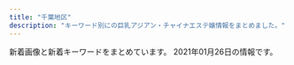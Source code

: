 ```yaml
---
title: "千葉地区"
description: "キーワード別にの巨乳アジアン・チャイナエステ嬢情報をまとめました。"
---
```


新着画像と新着キーワードをまとめています。
2021年01月26日の情報です。

<DmmAffiliateIns />
<KeywordTable
  shops={
    [
    {
        "keywords": {},
        "img_links": [
            "https://tsudanuma-massage.com/images/footer-r.png",
            "https://tsudanuma-massage.com/staff/haru-l1.jpg",
            "https://tsudanuma-massage.com/images/top2.jpg",
            "https://tsudanuma-massage.com/staff/rinrin-l1.jpg",
            "https://tsudanuma-massage.com/room/room-l2.jpg",
            "https://tsudanuma-massage.com/room/room-l4.jpg",
            "https://tsudanuma-massage.com/link/mens-esthe.png",
            "https://tsudanuma-massage.com/icon/facebook.png",
            "https://tsudanuma-massage.com/line/line_friend.png",
            "https://tsudanuma-massage.com/staff/sakura-s1.jpg",
            "https://scdn.line-apps.com/n/line_add_friends/btn/ja.png",
            "https://tsudanuma-massage.com/2019/12/15/rinrin-s1.jpg",
            "https://tsudanuma-massage.com/menu/home.png",
            "https://tsudanuma-massage.com/images/top0.jpg",
            "https://tsudanuma-massage.com/staff/nana-l1.jpg",
            "https://tsudanuma-massage.com/staff/kiki-s1.jpg",
            "https://tsudanuma-massage.com/menu/blog.png",
            "https://tsudanuma-massage.com/images/top1.jpg",
            "https://tsudanuma-massage.com/images/top3.jpg",
            "https://tsudanuma-massage.com/icon/line.png",
            "https://tsudanuma-massage.com/room/room-l5.jpg",
            "https://tsudanuma-massage.com/line/10min_present.png",
            "https://tsudanuma-massage.com/staff/mari-l1.jpg",
            "https://tsudanuma-massage.com/button/home.png",
            "https://tsudanuma-massage.com/staff/hana-s1.jpg",
            "https://tsudanuma-massage.com/2019/12/02/kiki-s1.jpg",
            "https://tsudanuma-massage.com/staff/sakura-l1.jpg",
            "https://tsudanuma-massage.com/staff/mimi-s1.jpg",
            "https://tsudanuma-massage.com/2020/11/15/nana-s1.jpg",
            "https://tsudanuma-massage.com/images/qrcode.png",
            "https://tsudanuma-massage.com/images/main-small.jpg",
            "https://tsudanuma-massage.com/button/staff.png",
            "https://tsudanuma-massage.com/room/room-l6.jpg",
            "https://tsudanuma-massage.com/staff/nana-s1.jpg",
            "https://tsudanuma-massage.com/staff/rinrin-s1.jpg",
            "https://tsudanuma-massage.com/2019/10/01/sakura-s1.jpg",
            "https://tsudanuma-massage.com/images/footer-l.png",
            "https://tsudanuma-massage.com/staff/hana-l1.jpg",
            "https://tsudanuma-massage.com/staff/mimi-l1.jpg",
            "https://tsudanuma-massage.com/staff/mari-s1.jpg",
            "https://tsudanuma-massage.com/2020/09/29/haru-s1.jpg",
            "https://tsudanuma-massage.com/menu/info.png",
            "https://tsudanuma-massage.com/staff/haru-s1.jpg",
            "https://tsudanuma-massage.com/staff/kiki-l1.jpg",
            "https://tsudanuma-massage.com/room/room-l1.jpg",
            "https://tsudanuma-massage.com/icon/yelp.png",
            "https://tsudanuma-massage.com/images/clear.png",
            "https://tsudanuma-massage.com/images/header3.png",
            "https://tsudanuma-massage.com/staff/eri-s1.jpg",
            "https://tsudanuma-massage.com/images/main-top.jpg",
            "https://tsudanuma-massage.com/line/parking.png",
            "https://tsudanuma-massage.com/staff/eri-l1.jpg",
            "https://tsudanuma-massage.com/2019/08/12/IMG_9296.jpg",
            "https://tsudanuma-massage.com/images/main-sp.jpg",
            "https://tsudanuma-massage.com/menu/staff.png",
            "https://tsudanuma-massage.com/icon/twitter.png",
            "https://tsudanuma-massage.com/2019/12/02/eri-s1.jpg",
            "https://tsudanuma-massage.com/room/room-l3.jpg",
            "https://tsudanuma-massage.com/2020/03/11/mimi-s1.jpg",
            "https://tsudanuma-massage.com/button/blog.png",
            "https://tsudanuma-massage.com/2019/08/21/sakura-s1.jpg"
        ],
        "station": "\u5b9f\u7c7e\u99c5\u5317\u53e3",
        "url": "https://tsudanuma-massage.com/",
        "name": "\u56de\u751f\u5802"
    },
    {
        "url": "http://sweety-est.com/",
        "img_links": [
            "http://sweety-est.com/images/cg041.jpg",
            "http://sweety-est.com/images/nav-005.png",
            "http://sweety-est.com/images/nav-006.png",
            "http://sweety-est.com/images/tel.png",
            "http://sweety-est.com/images/cg03.jpg",
            "http://sweety-est.com/images/cg05.jpg",
            "http://sweety-est.com/images/top001.png",
            "http://sweety-est.com/images/cg04.jpg",
            "http://sweety-est.com/images/nav-003.png",
            "http://sweety-est.com/images/nav-004.png",
            "http://sweety-est.com/images/no.png",
            "http://sweety-est.com/images/nav-002.png",
            "http://sweety-est.com/images/cg02.jpg",
            "http://sweety-est.com/images/nav-001.png",
            "http://sweety-est.com/images/cg01.jpg",
            "http://sweety-est.com/images/cg06.jpg"
        ],
        "station": "JR\u5e55\u5f35\u99c5\u5317\u53e3",
        "name": "\u60a0\u60a0",
        "keywords": {
            "86": 6,
            "D": 6
        }
    },
    {
        "station": "JR\u7a32\u6bdb\u99c5\u897f\u53e3",
        "url": "http://suijyonohana.oks.bz/",
        "img_links": [
            "http://suijyonohana.oks.bz/images/top.jpg",
            "http://suijyonohana.oks.bz/photos/sites/74/2020/11/2020110804255484.jpg",
            "http://suijyonohana.oks.bz/photos/sites/74/2019/11/2019111305503023.jpg",
            "http://suijyonohana.oks.bz/photos/sites/74/2019/10/201910060344032.jpg",
            "http://suijyonohana.oks.bz/photos/sites/74/2020/01/2020010806110063.jpg",
            "http://suijyonohana.oks.bz/images/room2.jpg",
            "http://suijyonohana.oks.bz/photos/sites/74/2019/10/2019102108484557.jpg",
            "http://suijyonohana.oks.bz/images/top1.jpg",
            "http://suijyonohana.oks.bz/photos/sites/74/2020/01/2020012909451396.jpg",
            "http://suijyonohana.oks.bz/photos/sites/74/2019/12/2019121003163725.jpg",
            "http://suijyonohana.oks.bz/images/room1.jpg",
            "http://suijyonohana.oks.bz/photos/sites/74/2019/10/2019101806091624.jpg",
            "http://suijyonohana.oks.bz/photos/sites/74/2020/01/2020010806110196.jpg",
            "http://suijyonohana.oks.bz/photos/sites/74/2019/12/201912100316363.jpg",
            "http://suijyonohana.oks.bz/photos/sites/74/2019/11/2019110805565047.jpg",
            "http://suijyonohana.oks.bz/photos/sites/74/2019/07/2019071408493715.jpg",
            "http://suijyonohana.oks.bz/photos/sites/74/2019/04/2019040607544577.jpg",
            "http://suijyonohana.oks.bz/photos/sites/74/2019/05/2019052508384096.jpg",
            "http://suijyonohana.oks.bz/photos/sites/74/2020/09/202009130421418.jpg",
            "http://suijyonohana.oks.bz/photos/sites/74/2020/02/2020020702453147.jpg",
            "http://suijyonohana.oks.bz/photos/sites/74/2019/11/2019112303312820.jpg",
            "http://suijyonohana.oks.bz/images/room3.jpg",
            "http://suijyonohana.oks.bz/images/face.png",
            "http://suijyonohana.oks.bz/photos/sites/74/2019/11/2019112303312062.jpg",
            "http://suijyonohana.oks.bz/photos/sites/74/2019/04/2019040607544553.jpg",
            "http://suijyonohana.oks.bz/photos/sites/74/2019/08/2019082909370533.jpg",
            "http://suijyonohana.oks.bz/photos/sites/74/2019/12/2019121708275675.jpg",
            "http://suijyonohana.oks.bz/photos/sites/74/2019/12/2019122302573417.jpg",
            "http://suijyonohana.oks.bz/images/top2.jpg",
            "http://suijyonohana.oks.bz/photos/sites/74/2019/12/2019120503231885.jpg",
            "http://suijyonohana.oks.bz/images/s_news.png",
            "http://suijyonohana.oks.bz/photos/sites/74/2019/12/2019121208173881.jpg",
            "http://suijyonohana.oks.bz/images/mobile.png",
            "http://suijyonohana.oks.bz/photos/sites/74/2019/09/2019091305051898.jpg",
            "http://suijyonohana.oks.bz/photos/sites/74/2019/11/2019111409121610.jpg",
            "http://suijyonohana.oks.bz/photos/sites/74/2020/09/2020091304214310.jpg",
            "http://suijyonohana.oks.bz/photos/sites/74/2019/04/2019040607544466.jpg",
            "http://suijyonohana.oks.bz/photos/sites/74/2019/10/2019102803554338.jpg",
            "http://suijyonohana.oks.bz/photos/sites/74/2019/11/2019112009095899.jpg",
            "http://suijyonohana.oks.bz/photos/sites/74/2019/11/2019110107361498.jpg",
            "http://suijyonohana.oks.bz/photos/sites/74/2019/05/2019052508374052.jpg",
            "http://suijyonohana.oks.bz/photos/sites/74/2020/04/202004230549442.jpg",
            "http://suijyonohana.oks.bz/photos/sites/74/2020/02/2020021802145941.jpg",
            "http://suijyonohana.oks.bz/photos/sites/74/2019/11/2019111408343456.jpg",
            "http://suijyonohana.oks.bz/photos/sites/74/2019/12/2019121003173867.jpg",
            "http://suijyonohana.oks.bz/photos/sites/74/2020/01/2020012909451773.jpg",
            "http://suijyonohana.oks.bz/photos/sites/74/2020/01/2020010304114481.jpg",
            "http://suijyonohana.oks.bz/photos/sites/74/2019/08/2019080504172342.jpg",
            "http://suijyonohana.oks.bz/photos/sites/74/2019/04/2019040607404665.jpg",
            "http://suijyonohana.oks.bz/photos/sites/74/2019/11/2019111305503524.jpg",
            "http://suijyonohana.oks.bz/photos/sites/74/2019/04/2019040808230099.jpg",
            "http://suijyonohana.oks.bz/images/room4.jpg",
            "http://suijyonohana.oks.bz/photos/sites/74/2019/10/2019102807073442.jpg",
            "http://suijyonohana.oks.bz/photos/sites/74/2020/12/2020120108505493.jpg",
            "http://suijyonohana.oks.bz/photos/sites/74/2019/11/2019110107361049.jpg",
            "http://suijyonohana.oks.bz/images/end1.jpg",
            "http://suijyonohana.oks.bz/photos/sites/74/2019/12/2019122302574122.jpg",
            "http://suijyonohana.oks.bz/photos/sites/74/2019/10/2019100603440218.jpg",
            "http://suijyonohana.oks.bz/photos/sites/74/2020/02/2020021802145314.jpg",
            "http://suijyonohana.oks.bz/photos/sites/74/2019/11/2019111305502437.jpg",
            "http://suijyonohana.oks.bz/photos/sites/74/2019/11/2019110304043160.jpg",
            "http://suijyonohana.oks.bz/photos/sites/74/2019/10/2019102803554653.jpg",
            "http://suijyonohana.oks.bz/photos/sites/74/2019/05/2019051908111982.jpg",
            "http://suijyonohana.oks.bz/photos/sites/74/2019/12/2019120503232468.jpg",
            "http://suijyonohana.oks.bz/photos/sites/74/2019/05/201905230829246.jpg",
            "http://suijyonohana.oks.bz/photos/sites/74/2019/11/2019112903322854.jpg",
            "http://suijyonohana.oks.bz/photos/sites/74/2019/04/2019040607544418.jpg",
            "http://suijyonohana.oks.bz/photos/sites/74/2019/11/2019111409122064.jpg",
            "http://suijyonohana.oks.bz/photos/sites/74/2019/11/2019112903321914.jpg",
            "http://suijyonohana.oks.bz/photos/sites/74/2020/09/2020092307293684.jpg",
            "http://suijyonohana.oks.bz/photos/sites/74/2019/07/2019071908205295.jpg",
            "http://suijyonohana.oks.bz/images/s_staff.png"
        ],
        "keywords": {
            "81": 1,
            "D": 16,
            "85": 4,
            "83": 7,
            "89": 1,
            "E": 7,
            "C": 11,
            "86": 11,
            "87": 10
        },
        "name": "\u7a32\u6bdb \u7a76\u6975\u30e9\u30a6\u30a1\u30fc\u30ba"
    },
    {
        "img_links": [
            "http://momoka.iest.info/photos/sites/11/2020/09/2020092918164546.jpg",
            "http://momoka.iest.info/images/tit_pick.png",
            "http://momoka.iest.info/images/side_mobile.jpg",
            "http://momoka.iest.info/photos/sites/11/2021/01/2021012512211971.jpg",
            "http://momoka.iest.info/images/staff01.png",
            "http://momoka.iest.info/photos/sites/11/2020/12/2020121613490552.jpg",
            "http://momoka.iest.info/photos/sites/11/2020/02/2020020411095362.jpg",
            "http://momoka.iest.info/photos/sites/11/2020/10/2020100816592987-e1602961922262.jpg",
            "http://momoka.iest.info/images/link_nav03.jpg",
            "http://momoka.iest.info/photos/sites/11/2020/11/2020110419453954.jpg",
            "http://momoka.iest.info/photos/sites/11/2020/08/2020082910563494.jpg",
            "http://momoka.iest.info/images/end.png",
            "http://momoka.iest.info/images/link_nav06.jpg",
            "http://momoka.iest.info/photos/sites/11/2019/12/2019120814110696.jpg",
            "http://momoka.iest.info/photos/sites/11/2020/02/2020021711434572.jpg",
            "http://momoka.iest.info/images/top.png",
            "http://momoka.iest.info/photos/sites/11/2020/02/2020021019034043.jpg",
            "http://momoka.iest.info/photos/sites/11/2020/07/2020073110302456.jpg",
            "http://momoka.iest.info/photos/sites/11/2020/07/2020073110302456-e1600047741736.jpg",
            "http://momoka.iest.info/photos/sites/11/2020/01/202001061550092.jpg",
            "http://momoka.iest.info/photos/sites/11/2020/11/2020110419243725-e1604485483460.jpeg",
            "http://momoka.iest.info/photos/sites/11/2020/08/2020081513232423.jpg",
            "http://momoka.iest.info/images/link_nav04.jpg",
            "http://momoka.iest.info/images/tit_new.png",
            "http://momoka.iest.info/images/staff02.png",
            "http://momoka.iest.info/images/tit_staff1.png",
            "http://momoka.iest.info/photos/sites/11/2021/01/202101081554510.jpg",
            "http://momoka.iest.info/photos/sites/11/2019/12/2019120814110783.jpg",
            "http://momoka.iest.info/photos/sites/11/2020/12/2020121016111969.jpg",
            "http://momoka.iest.info/photos/sites/11/2020/10/2020100816592987.jpg",
            "http://momoka.iest.info/photos/sites/11/2019/11/2019112219364120.jpg",
            "http://momoka.iest.info/images/link_nav05.jpg",
            "http://momoka.iest.info/photos/sites/11/2019/12/2019121918430664.jpg",
            "http://momoka.iest.info/photos/sites/11/2019/12/2019120410554229.jpg",
            "http://momoka.iest.info/photos/sites/11/2020/01/2020010615504056.jpg",
            "http://momoka.iest.info/images/link_nav02.jpg",
            "http://momoka.iest.info/images/link_nav01.jpg",
            "http://momoka.iest.info/photos/sites/11/2020/08/202008311113307.jpg",
            "http://momoka.iest.info/photos/sites/11/2020/08/2020081513255337.jpg",
            "http://momoka.iest.info/images/side_tel.jpg",
            "http://momoka.iest.info/images/sp_top.png",
            "http://momoka.iest.info/photos/sites/11/2020/08/2020082910555470-e1599761265797.jpg",
            "http://momoka.iest.info/images/tit_link.png"
        ],
        "name": "\u6843\u9999",
        "url": "http://momoka.iest.info/",
        "keywords": {
            "87": 3,
            "C": 2,
            "83": 2,
            "F": 7,
            "90": 2,
            "86": 2,
            "89": 2,
            "82": 1,
            "92": 1,
            "E": 6,
            "D": 16,
            "85": 5,
            "84": 3,
            "88": 7,
            "G": 1
        },
        "station": "JR\u6d25\u7530\u6cbc\u99c5\u5317\u53e3"
    },
    {
        "name": "Flower",
        "img_links": [
            "http://www.es-lime.info/img/megumi1.jpg",
            "http://www.es-lime.info/images/menu/staff.png",
            "http://www.es-lime.info/staff/rina.jpg",
            "http://www.es-lime.info/images/interior_t.jpg",
            "http://www.es-lime.info/images/menu/top.png",
            "http://www.es-lime.info/img/ai1.jpg",
            "http://www.es-lime.info/images/menu/interior.png",
            "http://www.es-lime.info/img/ayumi1.jpg",
            "http://www.es-lime.info/staff/megumi.jpg",
            "http://www.es-lime.info/img/yuki1.jpg",
            "http://www.es-lime.info/staff/yuki.jpg",
            "http://www.es-lime.info/images/news.jpg",
            "http://www.es-lime.info/staff/miyuki.jpg",
            "http://www.es-lime.info/images/right.png",
            "http://www.es-lime.info/images/rec.jpg",
            "http://www.es-lime.info/staff/eko.jpg",
            "http://www.es-lime.info/images/int2.png",
            "http://www.es-lime.info/staff/ai.jpg",
            "http://www.es-lime.info/img/miyuki1.jpg",
            "http://www.es-lime.info/images/int1.jpg",
            "http://www.es-lime.info/images/staff_t.jpg",
            "http://www.es-lime.info/images/tg.png",
            "http://www.es-lime.info/staff/ayumi.jpg",
            "http://www.es-lime.info/images/sys.jpg",
            "http://www.es-lime.info/images/tel.png",
            "http://www.es-lime.info/img/eko1.jpg",
            "http://www.es-lime.info/img/rina1.jpg",
            "http://www.es-lime.info/images/time.jpg"
        ],
        "keywords": {},
        "url": "http://www.es-lime.info/",
        "station": "\u5343\u8449\u4e2d\u592e\u99c5\u6771\u53e3"
    },
    {
        "name": "\u91d1\u73b2\u74cf-\u30ad\u30f3\u30ec\u30fc\u30ed\u30fc-",
        "station": "\u9ad8\u6839\u6728\u6238\u99c5\u5357\u53e3",
        "keywords": {},
        "img_links": [
            "http://aimise.com/xj/03.jpg",
            "http://aimise.com/images/iyasi7.jpg",
            "http://aimise.com/xj/004.jpg",
            "http://aimise.com/xj/001.jpg",
            "http://aimise.com/images/an5.jpg",
            "http://aimise.com/xj/005.jpg",
            "http://aimise.com/images/iyasi3.jpg",
            "http://aimise.com/xj/006.jpg",
            "http://aimise.com/images/an1.jpg",
            "http://aimise.com/xj/hf/3.jpg",
            "http://aimise.com/images/an2.jpg",
            "http://aimise.com/xj/003.jpg",
            "http://aimise.com/xj/002.jpg",
            "http://aimise.com/xj/hf/4.jpg",
            "http://aimise.com/images/an3.jpg",
            "http://aimise.com/images/iyasi2.jpg",
            "http://aimise.com/images/an6.jpg",
            "http://aimise.com/images/iyasi6.jpg",
            "http://aimise.com/xj/hf/2.jpg",
            "http://aimise.com/images/iyasi5.jpg",
            "http://aimise.com/images/240425-1210261S50276.png",
            "http://aimise.com/images/iyasi4.jpg",
            "http://aimise.com/xj/hf/1.jpg",
            "http://aimise.com/xj/02.jpg",
            "http://aimise.com/images/an4.jpg",
            "http://aimise.com/images/iyasi8.jpg",
            "http://aimise.com/xj/01.jpg"
        ],
        "url": "http://aimise.com/"
    },
    {
        "url": "https://everglades.ests.jp/",
        "name": "\u30a8\u30d0\u30fc\u30b0\u30ec\u30b9",
        "station": "JR\u5e55\u5f35\u672c\u90f7\u99c5\u6771\u53e3",
        "img_links": [
            "https://everglades.ests.jp/photos/sites/67/2020/11/2020110303114244.jpg",
            "https://everglades.ests.jp/images/s1.jpg",
            "https://everglades.ests.jp/images/s3.jpg",
            "https://everglades.ests.jp/photos/sites/67/2020/11/2020110303114193.jpg",
            "https://everglades.ests.jp/images/mobile.jpg",
            "https://everglades.ests.jp/photos/sites/67/2020/11/2020110303114239.jpg",
            "https://everglades.ests.jp/images/info.jpg",
            "https://everglades.ests.jp/images/room3.jpg",
            "https://everglades.ests.jp/images/s_pick.png",
            "https://everglades.ests.jp/images/relax.jpg",
            "https://everglades.ests.jp/images/room4.jpg",
            "https://everglades.ests.jp/images/s_staff.jpg",
            "https://everglades.ests.jp/images/top.png",
            "https://everglades.ests.jp/photos/sites/67/2020/11/2020110810521136.jpg",
            "https://everglades.ests.jp/photos/sites/67/2020/11/2020110303105981.jpg",
            "https://everglades.ests.jp/images/room2.jpg",
            "https://everglades.ests.jp/images/s_news.png",
            "https://everglades.ests.jp/images/room1.jpg"
        ],
        "keywords": {
            "87": 6,
            "D": 24,
            "84": 6,
            "E": 6,
            "88": 6,
            "86": 6,
            "85": 6
        }
    },
    {
        "keywords": {
            "E": 2,
            "86": 11,
            "D": 4
        },
        "name": "\u30af\u30ed\u30fc\u30d0\u30fc",
        "station": "\u4eac\u6210\u81fc\u4e95\u99c5\u5357\u53e3",
        "url": "http://nymphe-est.net/",
        "img_links": [
            "http://nymphe-est.net/img/st2.jpg",
            "http://nymphe-est.net/img/top.jpg",
            "http://nymphe-est.net/img/sta1.jpg",
            "http://nymphe-est.net/img/sta2.jpg",
            "http://nymphe-est.net/img/sta7.jpg",
            "http://nymphe-est.net/img/sta5.jpg",
            "http://nymphe-est.net/img/st7.jpg",
            "http://nymphe-est.net/img/st6.jpg",
            "http://nymphe-est.net/img/fla.jpg",
            "http://nymphe-est.net/img/r1.jpg",
            "http://nymphe-est.net/img/sta6.jpg",
            "http://nymphe-est.net/img/eve.jpg",
            "http://nymphe-est.net/img/no.png",
            "http://nymphe-est.net/img/st5.jpg",
            "http://nymphe-est.net/img/st1.jpg"
        ]
    },
    {
        "img_links": [
            "http://kurimu.tokyo/uploads/201113/1-201113110434934.jpg",
            "http://kurimu.tokyo/uploads/201112/1-2011121K445522.jpg",
            "http://kurimu.tokyo/templets/default/picture/news.jpg",
            "http://kurimu.tokyo/uploads/180620/1-1P62010154K00.png",
            "http://kurimu.tokyo/uploads/201113/1-2011131444042W.jpg",
            "http://kurimu.tokyo/templets/default/picture/rec1.png",
            "http://kurimu.tokyo/templets/default/picture/interior_t.jpg",
            "http://kurimu.tokyo/uploads/201110/1-20111015304c49.jpg",
            "http://kurimu.tokyo/templets/default/picture/head.jpg",
            "http://kurimu.tokyo/uploads/180620/1-1P62010193X63.jpg",
            "http://kurimu.tokyo/templets/default/picture/staff_t.jpg"
        ],
        "name": "we love",
        "url": "http://kurimu.tokyo/",
        "keywords": {},
        "station": "\u5343\u8449\u4e2d\u592e\u99c5\u897f\u53e3"
    },
    {
        "station": "JR\u7a32\u6bdb\u99c5\u6771\u53e3",
        "img_links": [
            "http://www.angel-esthe.xyz/images/b-online.png",
            "http://www.angel-esthe.xyz/images/slider-img002.jpg",
            "http://www.angel-esthe.xyz/images/m2.jpg",
            "http://www.angel-esthe.xyz/photo_news/upimg/233535ecb44b0a3718_1.jpg",
            "http://www.angel-esthe.xyz/photo_news/upimg/559025fe95c1a935ba_0.jpg",
            "http://www.angel-esthe.xyz/images/esthe2.jpg",
            "http://www.angel-esthe.xyz/files/021.jpg",
            "http://www.angel-esthe.xyz/images/rsubt2.png",
            "http://www.angel-esthe.xyz/files/025-03.jpg",
            "http://www.angel-esthe.xyz/images/rsubt3.png",
            "http://www.angel-esthe.xyz/photo_news/upimg/233535ecb44b0a3718_0.jpg",
            "http://www.angel-esthe.xyz/images/m6.jpg",
            "http://www.angel-esthe.xyz/files/020.jpg",
            "http://www.angel-esthe.xyz/images/korona.jpg",
            "http://www.angel-esthe.xyz/photo_news/upimg/411395f7d655ed6aaa_1.jpg",
            "http://www.angel-esthe.xyz/images/rsubt1.png",
            "http://www.angel-esthe.xyz/images/m4.jpg",
            "http://www.angel-esthe.xyz/images/rsubt7.png",
            "http://www.angel-esthe.xyz/images/b-tel.png",
            "http://www.angel-esthe.xyz/files/025.jpg",
            "http://www.angel-esthe.xyz/files/026.jpg",
            "http://www.angel-esthe.xyz/files/026-03.jpg",
            "http://www.angel-esthe.xyz/images/koko_200x40.png",
            "http://www.angel-esthe.xyz/images/rsubt5.png",
            "http://www.angel-esthe.xyz/files/020-03.jpg",
            "http://www.angel-esthe.xyz/images/m3.jpg",
            "http://www.angel-esthe.xyz/images/slider-img001.jpg",
            "http://www.angel-esthe.xyz/images/esthe1.jpg",
            "http://www.angel-esthe.xyz/images/rsubt6.png",
            "http://www.angel-esthe.xyz/files/021-03.jpg",
            "http://www.angel-esthe.xyz/photo_news/upimg/875825f69808081b5a_0.jpg",
            "http://www.angel-esthe.xyz/images/tel2.png",
            "http://www.angel-esthe.xyz/images/esthe3.jpg",
            "http://www.angel-esthe.xyz/files/026-02.jpg",
            "http://www.angel-esthe.xyz/files/021-02.jpg",
            "http://www.angel-esthe.xyz/images/m1.jpg",
            "http://www.angel-esthe.xyz/files/020-02.jpg",
            "http://www.angel-esthe.xyz/files/025-02.jpg",
            "http://www.angel-esthe.xyz/images/rsubt4.png",
            "http://www.angel-esthe.xyz/photo_news/upimg/628555f6414bb503ea_0.jpg"
        ],
        "keywords": {
            "D": 32,
            "87": 16,
            "88": 8,
            "86": 8
        },
        "url": "http://www.angel-esthe.xyz/",
        "name": "Angel\uff5e\u30a8\u30f3\u30b8\u30a7\u30eb\uff5e"
    },
    {
        "station": "\u6804\u753a\u99c51\u756a\u53e3",
        "keywords": {},
        "url": "http://otona-room.work/",
        "img_links": [
            "http://otona-room.work/g2.jpg",
            "http://otona-room.work/5.jpg",
            "http://otona-room.work/0.jpg",
            "http://otona-room.work/head_1_3705_1534384950723871.jpg",
            "http://otona-room.work/g1.jpg",
            "http://otona-room.work/furo.jpg",
            "http://otona-room.work/2.jpg",
            "http://otona-room.work/staff_5630_1549447096342302.jpg",
            "http://otona-room.work/staff_5562_1531961868171342.jpg",
            "http://otona-room.work/staff_5562_1531961868171342.jpeg",
            "http://otona-room.work/b3.jpg",
            "http://otona-room.work/head_2_3705_1542686088990068.jpg",
            "http://otona-room.work/movie.png",
            "http://otona-room.work/3.jpg",
            "http://otona-room.work/staff_7611_1551333114399883.jpeg",
            "http://otona-room.work/staff_7611_1551333114399883.jpg",
            "http://otona-room.work/b2.jpg",
            "http://otona-room.work/37051558103226595099.jpg",
            "http://otona-room.work/4.jpg",
            "http://otona-room.work/1.jpg"
        ],
        "name": "\u6843\u6e90\u90f7"
    },
    {
        "keywords": {
            "D": 2,
            "86": 2,
            "88": 1,
            "E": 2,
            "87": 2,
            "C": 1
        },
        "img_links": [
            "http://sara.xyz.mn/photos/sites/108/2019/10/2019100108375699.jpg",
            "http://sara.xyz.mn/images/top.jpg",
            "http://sara.xyz.mn/images/s_staff.jpg",
            "http://sara.xyz.mn/images/top1.jpg",
            "http://sara.xyz.mn/images/s_info.jpg",
            "http://sara.xyz.mn/images/s_pick.jpg",
            "http://sara.xyz.mn/photos/sites/108/2019/10/2019100108375747.jpg",
            "http://sara.xyz.mn/images/s_face.jpg",
            "http://sara.xyz.mn/images/s_news.jpg",
            "http://sara.xyz.mn/images/staffs.png",
            "http://sara.xyz.mn/photos/sites/108/2019/11/201911100438444.jpg",
            "http://sara.xyz.mn/images/mobile.jpg",
            "http://sara.xyz.mn/images/nbj3.jpg",
            "http://sara.xyz.mn/photos/sites/108/2019/10/201910010837567.jpg",
            "http://sara.xyz.mn/images/end1.jpg",
            "http://sara.xyz.mn/images/1.jpg",
            "http://sara.xyz.mn/photos/sites/108/2019/10/2019100108375817.jpg"
        ],
        "name": "\u5929\u4f7f\u697d\u5712",
        "station": "\u5343\u8449\u4e2d\u592e\u99c5",
        "url": "http://sara.xyz.mn/"
    },
    {
        "url": "http://www.t-bell.work/",
        "img_links": [
            "http://www.t-bell.work/images/news.jpg",
            "http://www.t-bell.work/images/10.jpg",
            "http://www.t-bell.work/img/riri1.jpg",
            "http://www.t-bell.work/images/info.jpg",
            "http://www.t-bell.work/img/sakura1.jpg",
            "http://www.t-bell.work/img/mayu2.jpg",
            "http://www.t-bell.work/img/miho1.jpg",
            "http://www.t-bell.work/img/ayumi2.jpg",
            "http://www.t-bell.work/images/4.jpg",
            "http://www.t-bell.work/img/megumi1.jpg",
            "http://www.t-bell.work/images/8.jpg",
            "http://www.t-bell.work/images/2.jpg",
            "http://www.t-bell.work/images/6.jpg",
            "http://www.t-bell.work/images/sys2.png",
            "http://www.t-bell.work/img/yuki1.jpg",
            "http://www.t-bell.work/images/1.jpg",
            "http://www.t-bell.work/images/line.png",
            "http://www.t-bell.work/images/12.jpg",
            "http://www.t-bell.work/img/kumi1.jpg",
            "http://www.t-bell.work/images/head.jpg",
            "http://www.t-bell.work/images/9.jpg",
            "http://www.t-bell.work/images/staff_t.jpg",
            "http://www.t-bell.work/img/kumi3.jpg",
            "http://www.t-bell.work/images/7.jpg",
            "http://www.t-bell.work/img/ayumi1.jpg",
            "http://www.t-bell.work/images/11.jpg",
            "http://www.t-bell.work/img/momo1.jpg",
            "http://www.t-bell.work/images/sys1.png",
            "http://www.t-bell.work/images/interior1.png",
            "http://www.t-bell.work/img/kumi2.jpg",
            "http://www.t-bell.work/images/interior_t.jpg",
            "http://www.t-bell.work/images/3.jpg",
            "http://www.t-bell.work/images/si.png",
            "http://www.t-bell.work/img/mayu1.jpg",
            "http://www.t-bell.work/img/riri2.jpg",
            "http://www.t-bell.work/images/5.jpg",
            "http://www.t-bell.work/images/interior.png"
        ],
        "keywords": {},
        "station": "\u4eac\u6210\u7dda\u5343\u8449\u4e2d\u592e\u99c5\u6771\u53e3",
        "name": "\u685c\u6843"
    },
    {
        "station": "\u6210\u7530\u99c5\u897f\u53e3",
        "name": "For You \u30d5\u30a9\u30fc\u30e6\u30fc",
        "url": "http://foryou.este.work/",
        "img_links": [
            "http://foryou.este.work/top.jpg",
            "http://foryou.este.work/2/uploadimg/1574764277.jpg",
            "http://foryou.este.work/kanban.jpg",
            "http://foryou.este.work/2/uploadimg/1565558725.jpg",
            "http://foryou.este.work/mens-esthe.png",
            "http://foryou.este.work/2/uploadimg/1565950572.jpg"
        ],
        "keywords": {
            "D": 12,
            "C": 12,
            "83": 12,
            "85": 6
        }
    },
    {
        "station": "JR\u8607\u6211\u99c5\u897f\u53e3",
        "img_links": [
            "http://riversopdd.site/uploads/201016/1-2010161601241L.jpg",
            "http://riversopdd.site/uploads/200605/1-2006051J64E48.jpg",
            "http://riversopdd.site/static/picture/left.jpg",
            "http://riversopdd.site/uploads/201230/1-201230143424H5.jpg",
            "http://riversopdd.site/uploads/191021/1-191021125359649.jpg",
            "http://riversopdd.site/static/picture/top01.png",
            "http://riversopdd.site/uploads/201102/1-201102145U1P3.jpg",
            "http://riversopdd.site/uploads/191206/1-191206102GaK.jpg",
            "http://riversopdd.site/static/picture/nav-004.png",
            "http://riversopdd.site/static/picture/nav-003.png",
            "http://riversopdd.site/static/picture/nav-005.png",
            "http://riversopdd.site/static/picture/right.jpg",
            "http://riversopdd.site/static/picture/nav-001.png",
            "http://riversopdd.site/static/picture/nav-006.png",
            "http://riversopdd.site/uploads/200218/1-20021QG51A56.jpg",
            "http://riversopdd.site/uploads/200807/1-200PG63506145.jpg",
            "http://riversopdd.site/uploads/191021/1-19102112532L42.jpg",
            "http://riversopdd.site/static/picture/nav-002.png",
            "http://riversopdd.site/static/picture/tel.png",
            "http://riversopdd.site/static/picture/top003.jpg"
        ],
        "name": "\u7761\u84ee\u82b1",
        "url": "http://riversopdd.site/",
        "keywords": {
            "86": 4,
            "F": 1,
            "C": 2,
            "94": 1,
            "D": 5,
            "85": 3
        }
    },
    {
        "station": "\u4e09\u54b2\u99c5\u6771\u53e3",
        "keywords": {
            "88": 1,
            "E": 7,
            "85": 1,
            "D": 1,
            "C": 2,
            "89": 4
        },
        "name": "\u7652\u3057\u306e\u6cc9",
        "url": "http://birthdayonw.xyz/",
        "img_links": [
            "http://birthdayonw.xyz/uploads/201217/1-20121FZPM08.jpg",
            "http://birthdayonw.xyz/uploads/201121/1-20112110202EU.jpg",
            "http://birthdayonw.xyz/uploads/210126/1-210126160352M4.jpg",
            "http://birthdayonw.xyz/uploads/210126/1-210126150455520.jpg",
            "http://birthdayonw.xyz/uploads/210126/1-210126160339593.jpg",
            "http://birthdayonw.xyz/uploads/210126/1-210126133934D2.jpg",
            "http://birthdayonw.xyz/uploads/201217/1-20121FZR4259.jpg",
            "http://birthdayonw.xyz/uploads/210126/1-2101261505235O.jpg",
            "http://birthdayonw.xyz/uploads/210126/1-210126134015515.jpg",
            "http://birthdayonw.xyz/uploads/210126/1-210126150324600.jpg",
            "http://birthdayonw.xyz/picture/s_staff.png",
            "http://birthdayonw.xyz/picture/s1.jpg",
            "http://birthdayonw.xyz/picture/news_bj1.jpg",
            "http://birthdayonw.xyz/uploads/210126/1-21012615053CE.jpg",
            "http://birthdayonw.xyz/uploads/210126/1-210126133914E1.jpg",
            "http://birthdayonw.xyz/picture/info.jpg",
            "http://birthdayonw.xyz/picture/top.jpg",
            "http://birthdayonw.xyz/uploads/210126/1-210126150304364.jpg",
            "http://birthdayonw.xyz/uploads/210126/1-210126150335P5.jpg",
            "http://birthdayonw.xyz/picture/s3.jpg",
            "http://birthdayonw.xyz/uploads/201217/1-20121FZSG58.jpg",
            "http://birthdayonw.xyz/picture/s_news.jpg",
            "http://birthdayonw.xyz/picture/news_bj3.jpg",
            "http://birthdayonw.xyz/uploads/210126/1-210126160325240.jpg"
        ]
    },
    {
        "name": "\u304a\u304b\u3048\u308a",
        "url": "http://wureshii.tokyo/",
        "img_links": [
            "http://wureshii.tokyo/uploads/200615/1-2006151Z631C5.jpg",
            "http://wureshii.tokyo/static/picture/room4.png",
            "http://wureshii.tokyo/static/picture/tit-gat.png",
            "http://wureshii.tokyo/static/picture/info.png",
            "http://wureshii.tokyo/uploads/201116/1-201116132HX52.jpg",
            "http://wureshii.tokyo/uploads/200616/1-200616102U5456.jpg",
            "http://wureshii.tokyo/uploads/201126/1-201126124I4E2.jpg",
            "http://wureshii.tokyo/uploads/200615/1-2006151Z4304L.jpg",
            "http://wureshii.tokyo/static/picture/room2.png",
            "http://wureshii.tokyo/uploads/201002/1-2010021312313Q.jpg",
            "http://wureshii.tokyo/uploads/200723/1-200H31241064E.jpg",
            "http://wureshii.tokyo/uploads/200616/1-200616103511M7.jpg",
            "http://wureshii.tokyo/uploads/200826/1-200R6122159392.jpg",
            "http://wureshii.tokyo/uploads/200615/1-20061513034W39.jpg",
            "http://wureshii.tokyo/static/picture/tit-infor.png",
            "http://wureshii.tokyo/uploads/200615/1-20061519113L58.jpg",
            "http://wureshii.tokyo/uploads/200723/1-200H3124150340.jpg",
            "http://wureshii.tokyo/static/picture/tit-pick.png",
            "http://wureshii.tokyo/uploads/200616/1-200616103125M1.jpg",
            "http://wureshii.tokyo/static/picture/tite-staff.png",
            "http://wureshii.tokyo/uploads/200615/1-2006151Z210510.jpg",
            "http://wureshii.tokyo/uploads/200615/1-20061519101Kc.jpg",
            "http://wureshii.tokyo/uploads/200616/1-200616103402133.jpg",
            "http://wureshii.tokyo/uploads/210119/1-2101191F409235.jpg",
            "http://wureshii.tokyo/static/picture/room3.png",
            "http://wureshii.tokyo/uploads/200914/1-200914103Q0410.jpg",
            "http://wureshii.tokyo/uploads/200914/1-200914103K2H9.jpg",
            "http://wureshii.tokyo/uploads/210106/1-21010613133E33.jpg",
            "http://wureshii.tokyo/static/picture/infor.png",
            "http://wureshii.tokyo/static/picture/top.png",
            "http://wureshii.tokyo/static/picture/room1.png",
            "http://wureshii.tokyo/static/picture/tit-new.png"
        ],
        "station": "JR\u6d25\u7530\u6cbc\u99c5\u5317\u53e3",
        "keywords": {
            "C": 30
        }
    },
    {
        "url": "http://kourakuenmise.com/",
        "keywords": {},
        "name": "\u5eb7\u697d\u5712",
        "station": "\u9ad8\u6839\u6728\u6238\u99c5\u5317\u53e3",
        "img_links": [
            "http://kourakuenmise.com/images/mobile.jpg",
            "http://kourakuenmise.com/zp/img006.jpg",
            "http://kourakuenmise.com/zp/img012.jpg",
            "http://kourakuenmise.com/zp/img005.jpg",
            "http://kourakuenmise.com/images/46-11051416223130.jpg",
            "http://kourakuenmise.com/images/news_bj.jpg",
            "http://kourakuenmise.com/images/header_img.jpg",
            "http://kourakuenmise.com/images/2078427_1.jpg",
            "http://kourakuenmise.com/zp/img222.jpg",
            "http://kourakuenmise.com/zp/img007.jpg",
            "http://kourakuenmise.com/zp/img111.jpg",
            "http://kourakuenmise.com/zp/img011.jpg"
        ]
    },
    {
        "name": "\u865c\u7f8e\u4eba\uff5e\u3068\u308a\u3053\u3073\u3058\u3093\uff5e",
        "url": "https://y-bijin.aoaoeo.com/",
        "station": "\u516b\u5343\u4ee3\u53f0\u99c5\u897f\u53e3",
        "img_links": [
            "https://y-bijin.aoaoeo.com/wp-content/themes/este/img/2.jpg",
            "https://y-bijin.aoaoeo.com/wp-content/themes/este/img/top-img01.png",
            "https://y-bijin.aoaoeo.com/wp-content/themes/este/img/tel_footer.png",
            "https://y-bijin.aoaoeo.com/wp-content/uploads/2018/12/765421.jpg",
            "https://y-bijin.aoaoeo.com/wp-content/uploads/2018/12/7865sa.jpg",
            "https://y-bijin.aoaoeo.com/wp-content/themes/este/img/1.jpg",
            "https://y-bijin.aoaoeo.com/wp-content/themes/este/img/top-img03.png",
            "https://y-bijin.aoaoeo.com/wp-content/themes/este/img/top-img01c.png",
            "https://y-bijin.aoaoeo.com/wp-content/themes/este/img/tel_header.png",
            "https://y-bijin.aoaoeo.com/wp-content/themes/este/img/top-img02a.png",
            "https://y-bijin.aoaoeo.com/wp-content/themes/este/img/call.png",
            "https://y-bijin.aoaoeo.com/wp-content/themes/este/img/4.jpg",
            "https://y-bijin.aoaoeo.com/wp-content/themes/este/img/top-img01a.png",
            "https://y-bijin.aoaoeo.com/wp-content/uploads/2018/12/76521a.jpg",
            "https://y-bijin.aoaoeo.com/wp-content/uploads/2018/12/89765sa.jpg",
            "https://y-bijin.aoaoeo.com/wp-content/themes/este/img/3.jpg"
        ],
        "keywords": {
            "D": 7,
            "E": 8
        }
    },
    {
        "station": "\u5343\u8449\u4e2d\u592e\u99c5\u6771\u53e3",
        "url": "http://tanpopo.ies.bz/",
        "img_links": [
            "http://tanpopo.ies.bz/images/room2.jpg",
            "http://tanpopo.ies.bz/photos/sites/43/2020/06/2020061702385586.jpg",
            "http://tanpopo.ies.bz/images/top1.jpg",
            "http://tanpopo.ies.bz/images/s_news.jpg",
            "http://tanpopo.ies.bz/images/top2.jpg",
            "http://tanpopo.ies.bz/photos/sites/43/2020/06/2020061702374322.jpg",
            "http://tanpopo.ies.bz/images/s_face.jpg",
            "http://tanpopo.ies.bz/images/r2.jpg",
            "http://tanpopo.ies.bz/images/s_link.jpg",
            "http://tanpopo.ies.bz/photos/sites/43/2019/09/2019092603391546.jpg",
            "http://tanpopo.ies.bz/images/r1.jpg",
            "http://tanpopo.ies.bz/images/top3.jpg",
            "http://tanpopo.ies.bz/images/room4.jpg",
            "http://tanpopo.ies.bz/images/s_staff.jpg",
            "http://tanpopo.ies.bz/photos/sites/43/2020/06/2020061702374372.jpg",
            "http://tanpopo.ies.bz/images/s_pick.jpg",
            "http://tanpopo.ies.bz/images/mobile.jpg",
            "http://tanpopo.ies.bz/images/room1.jpg",
            "http://tanpopo.ies.bz/images/wenzi.png",
            "http://tanpopo.ies.bz/images/room3.jpg",
            "http://tanpopo.ies.bz/photos/sites/43/2019/09/2019092603393610.jpg",
            "http://tanpopo.ies.bz/images/1.png",
            "http://tanpopo.ies.bz/photos/sites/43/2019/09/201909260339569.jpg"
        ],
        "name": "\u30bf\u30f3\u30dd\u30dd",
        "keywords": {
            "85": 3,
            "D": 6,
            "86": 3
        }
    },
    {
        "station": "JR\u5e55\u5f35\u672c\u90f7\u99c5\u6771\u53e3",
        "img_links": [
            "http://kurumioui.tokyo/uploads/210115/1-210115145112T9.jpg",
            "http://kurumioui.tokyo/uploads/201001/1-20100110450K46.jpg",
            "http://kurumioui.tokyo/static/picture/m-head03.png",
            "http://kurumioui.tokyo/uploads/201001/1-201001104A12O.jpg",
            "http://kurumioui.tokyo/static/picture/nav05.png",
            "http://kurumioui.tokyo/static/picture/m-top03.png",
            "http://kurumioui.tokyo/static/picture/sp-qizu.png",
            "http://kurumioui.tokyo/static/picture/m-top04.png",
            "http://kurumioui.tokyo/static/picture/m-top02.png",
            "http://kurumioui.tokyo/uploads/210104/1-210104102930511.jpg",
            "http://kurumioui.tokyo/uploads/201001/1-2010011045223b.jpg",
            "http://kurumioui.tokyo/static/picture/nav01.png",
            "http://kurumioui.tokyo/uploads/201005/1-2010051JIB49.jpg",
            "http://kurumioui.tokyo/uploads/201001/1-2010011046324P.jpg",
            "http://kurumioui.tokyo/uploads/201202/1-201202151356327.jpg",
            "http://kurumioui.tokyo/static/picture/nav02.png",
            "http://kurumioui.tokyo/uploads/201001/1-20100110455G59.jpg",
            "http://kurumioui.tokyo/static/picture/sp-tel.png",
            "http://kurumioui.tokyo/uploads/201001/1-20100110442E21.jpg",
            "http://kurumioui.tokyo/static/picture/nav06.png",
            "http://kurumioui.tokyo/uploads/210123/1-210123135621344.jpg",
            "http://kurumioui.tokyo/static/picture/nav04.png",
            "http://kurumioui.tokyo/static/picture/nav03.png",
            "http://kurumioui.tokyo/uploads/201001/1-201001104541N6.jpg"
        ],
        "name": "\u7652\u3057\u7f8e\u4eba",
        "keywords": {
            "C": 5,
            "87": 2,
            "85": 5,
            "86": 2,
            "D": 7,
            "84": 3
        },
        "url": "http://kurumioui.tokyo/"
    },
    {
        "img_links": [
            "http://sakura-es.biz/images/top.png",
            "http://sakura-es.biz/images/s03.jpg",
            "http://sakura-es.biz/images/r1.jpg",
            "http://sakura-es.biz/images/mobile.jpg",
            "http://sakura-es.biz/images/staffr.jpg",
            "http://sakura-es.biz/images/r3.jpg",
            "http://sakura-es.biz/images/bottom.jpg",
            "http://sakura-es.biz/images/s02.jpg",
            "http://sakura-es.biz/images/s08.jpg"
        ],
        "station": "JR\u6210\u7530\u99c5\u6771\u53e3",
        "keywords": {},
        "url": "http://sakura-es.biz",
        "name": "\u3055\u304f\u3089"
    },
    {
        "name": "\u30aa\u30ea\u30a8\u30f3\u30bf\u30eb\u30c9\u30ea\u30fc\u30e0",
        "url": "https://dream.jpn.mn/",
        "keywords": {
            "D": 4,
            "86": 2,
            "C": 12,
            "85": 2
        },
        "station": "JR\u8607\u6211\u99c5\u897f\u53e3",
        "img_links": [
            "https://dream.jpn.mn/photos/sites/69/2020/11/2020110309245597.jpg",
            "https://dream.jpn.mn/images/info1.jpg",
            "https://dream.jpn.mn/images/top.png",
            "https://dream.jpn.mn/images/ac.jpg",
            "https://dream.jpn.mn/images/room3.jpg",
            "https://dream.jpn.mn/images/bj1.jpg",
            "https://dream.jpn.mn/images/info2.jpg",
            "https://dream.jpn.mn/images/bj3.jpg",
            "https://dream.jpn.mn/images/s_pick.jpg",
            "https://dream.jpn.mn/images/s_link.png",
            "https://dream.jpn.mn/images/s_infomation.jpg",
            "https://dream.jpn.mn/photos/sites/69/2020/11/2020110309245514.jpg",
            "https://dream.jpn.mn/photos/sites/69/2020/11/2020110309245412.jpg",
            "https://dream.jpn.mn/images/room1.jpg",
            "https://dream.jpn.mn/images/s_staff.png",
            "https://dream.jpn.mn/images/room4.jpg",
            "https://dream.jpn.mn/photos/sites/69/2020/11/2020110309245446.jpg",
            "https://dream.jpn.mn/images/info3.jpg",
            "https://dream.jpn.mn/images/room2.jpg",
            "https://dream.jpn.mn/images/mobile.jpg",
            "https://dream.jpn.mn/images/s_service.jpg"
        ]
    },
    {
        "url": "http://www.relax-leo.com/",
        "img_links": [
            "http://www.relax-leo.com/files/009-02.jpg",
            "http://www.relax-leo.com/files/019-03.jpg",
            "http://www.relax-leo.com/img/material/p3_ct1.png",
            "http://www.relax-leo.com/img/material/p2_ct1.png",
            "http://www.relax-leo.com/files/011-03.jpg",
            "http://www.relax-leo.com/files/019.jpg",
            "http://www.relax-leo.com/img/material/p7_ct1.png",
            "http://www.relax-leo.com/files/022.jpg",
            "http://www.relax-leo.com/img/material/gm4_rollout.png",
            "http://www.relax-leo.com/thumbnails/022.jpg",
            "http://www.relax-leo.com/files/015-03.jpg",
            "http://www.relax-leo.com/thumbnails/018.jpg",
            "http://www.relax-leo.com/files/009-03.jpg",
            "http://www.relax-leo.com/files/021-02.jpg",
            "http://www.relax-leo.com/files/018-02.jpg",
            "http://www.relax-leo.com/files/010-03.jpg",
            "http://www.relax-leo.com/img/material/age.png",
            "http://www.relax-leo.com/files/008-03.jpg",
            "http://www.relax-leo.com/i/img/operation/img_service_01.png",
            "http://www.relax-leo.com/img/material/p4_ct1.png",
            "http://www.relax-leo.com/files/021-03.jpg",
            "http://www.relax-leo.com/img/material/top_pickback.png",
            "http://www.relax-leo.com/files/022-02.jpg",
            "http://www.relax-leo.com/img/material/frames.png",
            "http://www.relax-leo.com/img/material/top_t5.png",
            "http://www.relax-leo.com/files/008.jpg",
            "http://www.relax-leo.com/img/material/top_t2.png",
            "http://www.relax-leo.com/img/material/camp20201027.jpg",
            "http://www.relax-leo.com/img/material/gm5_rollout.png",
            "http://www.relax-leo.com/img/top/img_service_01.png",
            "http://www.relax-leo.com/files/009.jpg",
            "http://www.relax-leo.com/thumbnails/015.jpg",
            "http://www.relax-leo.com/files/021.jpg",
            "http://www.relax-leo.com/img/material/att.png",
            "http://www.relax-leo.com/files/015-02.jpg",
            "http://www.relax-leo.com/index4.jpg",
            "http://www.relax-leo.com/i/img/operation/img_service_02.png",
            "http://www.relax-leo.com/img/material/gm3_rollout.png",
            "http://www.relax-leo.com/thumbnails/023.jpg",
            "http://www.relax-leo.com/files/011.jpg",
            "http://www.relax-leo.com/img/material/top_t3.png",
            "http://www.relax-leo.com/img/material/backlistbtn.png",
            "http://www.relax-leo.com/files/022-03.jpg",
            "http://www.relax-leo.com/thumbnails/019.jpg",
            "http://www.relax-leo.com/files/018.jpg",
            "http://www.relax-leo.com/files/015.jpg",
            "http://www.relax-leo.com/thumbnails/009.jpg",
            "http://www.relax-leo.com/files/023-02.jpg",
            "http://www.relax-leo.com/thumbnails/008.jpg",
            "http://www.relax-leo.com/i/img/operation/img_service_04.png",
            "http://www.relax-leo.com/files/023.jpg",
            "http://www.relax-leo.com/img/material/gm2_rollout.png",
            "http://www.relax-leo.com/files/010-02.jpg",
            "http://www.relax-leo.com/files/019-02.jpg",
            "http://www.relax-leo.com/img/top/img_service_04.png",
            "http://www.relax-leo.com/thumbnails/021.jpg",
            "http://www.relax-leo.com/files/023-03.jpg",
            "http://www.relax-leo.com/img/material/top_t4.png",
            "http://www.relax-leo.com/img/material/p5_ct1.png",
            "http://www.relax-leo.com/img/top/img_service_02.png",
            "http://www.relax-leo.com/files/010.jpg",
            "http://www.relax-leo.com/img/material/gm6_rollout.png",
            "http://www.relax-leo.com/img/material/p3_ct2.png",
            "http://www.relax-leo.com/img/material/frameback.png",
            "http://www.relax-leo.com/files/008-02.jpg",
            "http://www.relax-leo.com/thumbnails/011.jpg",
            "http://www.relax-leo.com/files/011-02.jpg",
            "http://www.relax-leo.com/i/img/operation/img_service_03.png",
            "http://www.relax-leo.com/img/material/gm1_rollout.png",
            "http://www.relax-leo.com/img/top/img_service_03.png",
            "http://www.relax-leo.com/files/018-03.jpg",
            "http://www.relax-leo.com/thumbnails/010.jpg",
            "http://www.relax-leo.com/img/material/top_t1.png"
        ],
        "station": "\u52dd\u7530\u53f0\u99c5\u5357\u53e3",
        "name": "Leo",
        "keywords": {
            "C": 13,
            "86": 12,
            "85": 24
        }
    },
    {
        "url": "http://www.rakuraku-inage.info/",
        "keywords": {
            "88": 4,
            "82": 4,
            "C": 8,
            "86": 4,
            "87": 12,
            "D": 20,
            "85": 4
        },
        "name": "\u3089\u304f\u3089\u304f",
        "img_links": [
            "http://www.rakuraku-inage.info/files/061.jpg",
            "http://www.rakuraku-inage.info/files/062-03.jpg",
            "http://www.rakuraku-inage.info/images/icon_tel.png",
            "http://www.rakuraku-inage.info/files/061-03.jpg",
            "http://www.rakuraku-inage.info/files/062.jpg",
            "http://www.rakuraku-inage.info/files/061-02.jpg",
            "http://www.rakuraku-inage.info/images/mainImg_sub.jpg",
            "http://www.rakuraku-inage.info/files/049-02.jpg",
            "http://www.rakuraku-inage.info/files/017-03.jpg",
            "http://www.rakuraku-inage.info/images/icon_staff.png",
            "http://www.rakuraku-inage.info/files/017.jpg",
            "http://www.rakuraku-inage.info/files/021.jpg",
            "http://www.rakuraku-inage.info/files/058-03.jpg",
            "http://www.rakuraku-inage.info/files/017-02.jpg",
            "http://www.rakuraku-inage.info/images/icon_info.png",
            "http://www.rakuraku-inage.info/files/060.jpg",
            "http://www.rakuraku-inage.info/files/049.jpg",
            "http://www.rakuraku-inage.info/files/021-02.jpg",
            "http://www.rakuraku-inage.info/files/060-02.jpg",
            "http://www.rakuraku-inage.info/images/icon_top.png",
            "http://www.rakuraku-inage.info/files/058.jpg",
            "http://www.rakuraku-inage.info/files/060-03.jpg",
            "http://www.rakuraku-inage.info/images/btn2.png",
            "http://www.rakuraku-inage.info/common/images/photo01.jpg",
            "http://www.rakuraku-inage.info/files/021-03.jpg",
            "http://www.rakuraku-inage.info/files/058-02.jpg",
            "http://www.rakuraku-inage.info/common/images/photo02.jpg",
            "http://www.rakuraku-inage.info/files/049-03.jpg",
            "http://www.rakuraku-inage.info/files/062-02.jpg",
            "http://www.rakuraku-inage.info/common/images/photo03.jpg"
        ],
        "station": "JR\u7a32\u6bdb\u99c5\u6771\u53e3"
    },
    {
        "img_links": [
            "http://pareo.ests.jp/photos/sites/30/2021/01/2021010414173533.jpg",
            "http://pareo.ests.jp/images/room1.jpg",
            "http://pareo.ests.jp/photos/sites/30/2020/10/2020100416004380.jpg",
            "http://pareo.ests.jp/images/tit_staff.png",
            "http://pareo.ests.jp/images/staff_bj4.png",
            "http://pareo.ests.jp/images/room4.jpg",
            "http://pareo.ests.jp/images/sp_top.jpg",
            "http://pareo.ests.jp/photos/sites/30/2021/01/2021012211462015.jpg",
            "http://pareo.ests.jp/images/room2.jpg",
            "http://pareo.ests.jp/images/top.jpg",
            "http://pareo.ests.jp/images/mobile.jpg",
            "http://pareo.ests.jp/photos/sites/30/2021/01/2021011713324531.jpg",
            "http://pareo.ests.jp/images/staff_bj2.png",
            "http://pareo.ests.jp/images/room3.jpg",
            "http://pareo.ests.jp/images/sp_tit_news.png",
            "http://pareo.ests.jp/photos/sites/30/2020/05/2020051116194020.jpg",
            "http://pareo.ests.jp/images/bian.png"
        ],
        "station": "JR\u897f\u5343\u8449\u99c5\u5357\u53e3",
        "url": "http://pareo.ests.jp/",
        "name": "PAREO\u30fb\u30d1\u30ec\u30aa",
        "keywords": {
            "86": 12,
            "E": 6,
            "87": 12,
            "85": 6,
            "D": 24
        }
    },
    {
        "url": "http://es-happy.work/",
        "img_links": [
            "http://es-happy.work/img/runa1.jpg",
            "http://es-happy.work/images/ac1.jpg",
            "http://es-happy.work/images/ac2.jpg",
            "http://es-happy.work/images/interior_t.jpg",
            "http://es-happy.work/images/tr.jpg",
            "http://es-happy.work/img/momo1.jpg",
            "http://es-happy.work/images/1.jpg",
            "http://es-happy.work/images/3.jpg",
            "http://es-happy.work/images/head.jpg",
            "http://es-happy.work/staff/sora.jpg",
            "http://es-happy.work/images/concept.jpg",
            "http://es-happy.work/images/sys3.jpg",
            "http://es-happy.work/images/int2.jpg",
            "http://es-happy.work/images/2.jpg",
            "http://es-happy.work/images/staff_t.jpg",
            "http://es-happy.work/images/sys2.jpg",
            "http://es-happy.work/staff/runa.jpg",
            "http://es-happy.work/images/sys1.jpg",
            "http://es-happy.work/images/topgirl.jpg",
            "http://es-happy.work/staff/momo.jpg",
            "http://es-happy.work/images/news.jpg",
            "http://es-happy.work/images/tr3.jpg",
            "http://es-happy.work/images/int1.jpg",
            "http://es-happy.work/img/sora1.jpg",
            "http://es-happy.work/images/tr1.jpg",
            "http://es-happy.work/images/tr2.jpg",
            "http://es-happy.work/images/int3.jpg"
        ],
        "name": "\u60a0",
        "keywords": {},
        "station": "JR\u6210\u7530\u99c5"
    },
    {
        "name": "\u30e9\u30e0\u30b8",
        "img_links": [
            "http://lambsey.ies.bz/photos/sites/68/2020/11/2020111806331043.jpg",
            "http://lambsey.ies.bz/images/top.jpg",
            "http://lambsey.ies.bz/photos/sites/68/2020/07/2020071309484619.jpg",
            "http://lambsey.ies.bz/images/zi_staff.png",
            "http://lambsey.ies.bz/images/line1.png",
            "http://lambsey.ies.bz/images/info.jpg",
            "http://lambsey.ies.bz/images/room2.jpg",
            "http://lambsey.ies.bz/photos/sites/68/2021/01/2021012602204423.jpg",
            "http://lambsey.ies.bz/images/room3.jpg",
            "http://lambsey.ies.bz/images/room1.jpg",
            "http://lambsey.ies.bz/images/s_news.png",
            "http://lambsey.ies.bz/images/staff_bj4.png",
            "http://lambsey.ies.bz/photos/sites/68/2020/07/2020071309484790.jpg",
            "http://lambsey.ies.bz/images/room4.jpg"
        ],
        "station": "JR\u56db\u8857\u9053\u99c5\u5317\u53e3",
        "keywords": {
            "86": 10,
            "D": 20,
            "C": 11,
            "87": 10
        },
        "url": "http://lambsey.ies.bz/"
    },
    {
        "keywords": {
            "D": 3,
            "C": 3,
            "85": 5,
            "87": 1
        },
        "img_links": [
            "http://tyuiopew.xyz/static/picture/info2.jpg",
            "http://tyuiopew.xyz/uploads/201113/1-201113140121425.jpg",
            "http://tyuiopew.xyz/uploads/201015/1-201015092252D0.jpg",
            "http://tyuiopew.xyz/static/picture/bar-infomation.png",
            "http://tyuiopew.xyz/uploads/210106/1-210106132U6206.jpg",
            "http://tyuiopew.xyz/static/picture/girls-bar.png",
            "http://tyuiopew.xyz/uploads/201015/1-201015092312434.jpg",
            "http://tyuiopew.xyz/static/picture/bar-inte.png",
            "http://tyuiopew.xyz/uploads/201126/1-2011261434211X.jpg",
            "http://tyuiopew.xyz/static/picture/bar-girls.png",
            "http://tyuiopew.xyz/uploads/201015/1-20101509223C14.jpg",
            "http://tyuiopew.xyz/static/picture/info_text.jpg",
            "http://tyuiopew.xyz/static/picture/bar-news.png",
            "http://tyuiopew.xyz/static/picture/info1.jpg"
        ],
        "name": "\u30cf\u30ca\u30df\u30ba\u30ad",
        "url": "http://tyuiopew.xyz/",
        "station": "JR\u6d25\u7530\u6cbc\u99c5\u5317\u53e3"
    },
    {
        "name": "\u30ea\u30be\u30fc\u30c8\u30fb\u30a4\u30f3",
        "station": "\u5343\u8449\u4e2d\u592e\u99c5\u6771\u53e3",
        "img_links": [
            "http://resortin.jpn.cm/images/s_news.png",
            "http://resortin.jpn.cm/photos/sites/33/2020/11/2020112701293043.jpeg",
            "http://resortin.jpn.cm/i/images/room2.jpg",
            "http://resortin.jpn.cm/photos/sites/33/2019/10/2019101702000135.jpeg",
            "http://resortin.jpn.cm/photos/sites/33/2020/12/2020120113271282.jpeg",
            "http://resortin.jpn.cm/photos/sites/33/2020/09/2020091504080714.jpeg",
            "http://resortin.jpn.cm/images/ser7.jpg",
            "http://resortin.jpn.cm/images/top2.jpg",
            "http://resortin.jpn.cm/images/service.png",
            "http://resortin.jpn.cm/photos/sites/33/2019/10/2019101702025625-e1600094540382.jpeg",
            "http://resortin.jpn.cm/photos/sites/33/2020/12/2020122313271999-e1608697655298.jpeg",
            "http://resortin.jpn.cm/images/ser4.jpg",
            "http://resortin.jpn.cm/i/images/room3.jpg",
            "http://resortin.jpn.cm/images/koko_468x60.png",
            "http://resortin.jpn.cm/images/s_service.jpg",
            "http://resortin.jpn.cm/images/ser8.jpg",
            "http://resortin.jpn.cm/photos/sites/33/2019/10/2019101702025625.jpeg",
            "http://resortin.jpn.cm/photos/sites/33/2020/09/2020091518240675.jpeg",
            "http://resortin.jpn.cm/photos/sites/33/2020/09/2020091504122733.jpeg",
            "http://resortin.jpn.cm/images/staff0.jpg",
            "http://resortin.jpn.cm/images/s_staff.jpg",
            "http://resortin.jpn.cm/photos/sites/33/2020/06/2020062102472569.jpeg",
            "http://resortin.jpn.cm/photos/sites/33/2020/09/2020091504135186.jpeg",
            "http://resortin.jpn.cm/photos/sites/33/2019/10/2019101702012362.jpeg",
            "http://resortin.jpn.cm/photos/sites/33/2019/12/2019121812191049-400x173.jpeg",
            "http://resortin.jpn.cm/photos/sites/33/2020/10/2020102219295041.jpeg",
            "http://resortin.jpn.cm/images/ser1.jpg",
            "http://resortin.jpn.cm/i/images/room1.jpg",
            "http://resortin.jpn.cm/photos/sites/33/2020/07/2020070322594031.jpeg",
            "http://resortin.jpn.cm/photos/sites/33/2019/10/2019101702000055.jpeg",
            "http://resortin.jpn.cm/photos/sites/33/2020/06/2020062103092760.jpeg",
            "http://resortin.jpn.cm/photos/sites/33/2020/07/2020072501415499-e1595608934436.jpeg"
        ],
        "url": "http://resortin.jpn.cm/",
        "keywords": {
            "87": 30,
            "D": 80,
            "88": 10,
            "C": 23,
            "86": 30,
            "89": 30,
            "85": 10,
            "E": 10
        }
    },
    {
        "station": "\u7fd2\u5fd7\u91ce\u99c5",
        "name": "\u30df\u30f3\u30c8",
        "url": "http://www.mint.esjp.info/",
        "img_links": [
            "http://www.mint.esjp.info/files/003-03.jpg",
            "http://www.mint.esjp.info/files/001-03.jpg",
            "http://www.mint.esjp.info/images/sys1.jpg",
            "http://www.mint.esjp.info/images/link_t.jpg",
            "http://www.mint.esjp.info/images/mobile.jpg",
            "http://www.mint.esjp.info/images/int2.jpg",
            "http://www.mint.esjp.info/files/003-02.jpg",
            "http://www.mint.esjp.info/files/003.jpg",
            "http://www.mint.esjp.info/images/tel.jpg",
            "http://www.mint.esjp.info/files/001.jpg",
            "http://www.mint.esjp.info/files/002-02.jpg",
            "http://www.mint.esjp.info/files/002.jpg",
            "http://www.mint.esjp.info/images/staff_t.jpg",
            "http://www.mint.esjp.info/files/002-03.jpg",
            "http://www.mint.esjp.info/images/head.jpg",
            "http://www.mint.esjp.info/images/interior_t.jpg",
            "http://www.mint.esjp.info/images/news.jpg",
            "http://www.mint.esjp.info/files/001-02.jpg"
        ],
        "keywords": {
            "88": 1,
            "87": 1,
            "D": 3,
            "86": 1
        }
    },
    {
        "name": "with you",
        "img_links": [
            "http://www.with-you.xyz/Uploads/News/5ff2c3143fde1.jpg",
            "http://www.with-you.xyz/Public/Reception/picture/news.png",
            "http://www.with-you.xyz/Public/Reception/picture/pick_staff6.jpg",
            "http://www.with-you.xyz/Uploads/News/5fd810fbec46f.jpg",
            "http://www.with-you.xyz/Uploads/News/5fe92e49363e9.jpg",
            "http://www.with-you.xyz/Uploads/News/5fcd7a74dcdcd.jpg",
            "http://www.with-you.xyz/ueditor/php/upload/image/20180507/1525658576587164.png",
            "http://www.with-you.xyz/Uploads/News/5fc488f07c67f.jpg",
            "http://www.with-you.xyz/Uploads/user/5aefb12fd808d.jpg",
            "http://www.with-you.xyz/ueditor/php/upload/image/20180508/1525743116677647.jpg",
            "http://www.with-you.xyz/ueditor/php/upload/image/20180507/1525658571678747.png",
            "http://www.with-you.xyz/Uploads/News/600f7262727f6.jpg",
            "http://www.with-you.xyz/ueditor/php/upload/image/20180508/1525743921831574.png",
            "http://www.with-you.xyz/Uploads/News/6005270408196.jpg",
            "http://www.with-you.xyz/Uploads/News/5fc84a1040aa7.jpg",
            "http://www.with-you.xyz/Uploads/user/5aefb1192c299.jpg",
            "http://www.with-you.xyz/Uploads/News/5fbf020d35252.jpg",
            "http://www.with-you.xyz/ueditor/php/upload/image/20180509/1525834473168892.png",
            "http://www.with-you.xyz/Public/Reception/picture/staff-bar.png",
            "http://www.with-you.xyz/Uploads/News/5fe0443e952e4.jpg",
            "http://www.with-you.xyz/Uploads/user/5aefb0beaf05c.jpg",
            "http://www.with-you.xyz/Uploads/News/5ffd0251c2433.jpg",
            "http://www.with-you.xyz/Uploads/user/5aefb0da5df20.jpg"
        ],
        "url": "http://www.with-you.xyz/",
        "keywords": {
            "\u4e73": 3
        },
        "station": "JR\u5343\u8449\u99c5\u6771\u53e3"
    },
    {
        "station": "\u5343\u8449\u4e2d\u592e\u99c5\u6771\u53e3",
        "url": "http://smile.oks.bz/",
        "keywords": {
            "85": 3,
            "D": 16,
            "87": 5,
            "C": 2,
            "E": 2,
            "86": 11,
            "83": 1
        },
        "name": "Smile\u30fb\u30b9\u30de\u30a4\u30eb",
        "img_links": [
            "http://smile.oks.bz/images/top.jpg",
            "http://smile.oks.bz/photos/sites/41/2020/10/2020101713162274.jpg",
            "http://smile.oks.bz/photos/sites/41/2019/11/2019112410352437.jpg",
            "http://smile.oks.bz/photos/sites/41/2021/01/2021012517065775.jpg",
            "http://smile.oks.bz/photos/sites/41/2019/09/2019091314105462.jpg",
            "http://smile.oks.bz/images/s_face.jpg",
            "http://smile.oks.bz/photos/sites/41/2019/12/2019122517044066.jpg",
            "http://smile.oks.bz/photos/sites/41/2019/12/2019122517044318.jpg",
            "http://smile.oks.bz/photos/sites/41/2020/07/2020071417514615.jpg",
            "http://smile.oks.bz/photos/sites/41/2020/01/2020012310224324.jpg",
            "http://smile.oks.bz/images/link.jpg",
            "http://smile.oks.bz/photos/sites/41/2021/01/2021010911025290-356x475.jpg",
            "http://smile.oks.bz/photos/sites/41/2020/11/2020110713394486.jpg",
            "http://smile.oks.bz/photos/sites/41/2019/09/2019091314115844.jpg",
            "http://smile.oks.bz/photos/sites/41/2019/12/2019122516470912.jpg",
            "http://smile.oks.bz/photos/sites/41/2021/01/2021010911025290.jpg",
            "http://smile.oks.bz/photos/sites/41/2019/09/2019090417583313.jpg",
            "http://smile.oks.bz/images/mobile.jpg",
            "http://smile.oks.bz/photos/sites/41/2020/09/202009091902267.jpg",
            "http://smile.oks.bz/images/staff_line.jpg",
            "http://smile.oks.bz/photos/sites/41/2021/01/2021012517065775-356x475.jpg",
            "http://smile.oks.bz/images/s_news.jpg",
            "http://smile.oks.bz/photos/sites/41/2019/12/2019122517061810.jpg",
            "http://smile.oks.bz/photos/sites/41/2020/10/202010071446208.jpg",
            "http://smile.oks.bz/photos/sites/41/2019/12/2019122517044279.jpg",
            "http://smile.oks.bz/photos/sites/41/2020/09/2020090213501227.jpg",
            "http://smile.oks.bz/photos/sites/41/2019/08/201909231726370.jpg"
        ]
    },
    {
        "name": "\u79cb\u685c\u30fb\u30b3\u30b9\u30e2\u30b9",
        "img_links": [
            "http://soga.jpest.net/uploads//sites/35/2020/12/r1.jpg",
            "http://soga.jpest.net/uploads//sites/35/2020/12/con03-1.jpg",
            "http://soga.jpest.net/uploads//sites/35/2020/12/g2.jpg",
            "http://soga.jpest.net/uploads//sites/35/2020/12/con02-1.jpg",
            "http://soga.jpest.net/uploads//sites/35/2020/12/con01-1.jpg",
            "http://soga.jpest.net/uploads//sites/35/2020/12/staff.jpg",
            "http://soga.jpest.net/uploads//sites/35/2020/12/req_03-1.jpg",
            "http://soga.jpest.net/uploads//sites/35/2020/12/r4.jpg",
            "http://soga.jpest.net/uploads//sites/35/2020/12/r3.jpg",
            "http://soga.jpest.net/uploads//sites/35/2020/12/g1.jpg",
            "http://soga.jpest.net/uploads//sites/35/2020/12/r2.jpg",
            "http://soga.jpest.net/uploads//sites/35/2020/12/g3.jpg"
        ],
        "url": "http://soga.jpest.net/",
        "keywords": {},
        "station": "JR\u8607\u6211\u99c5\u6771\u53e3"
    },
    {
        "img_links": [
            "http://www.madonna.work/images/news.jpg",
            "http://www.madonna.work/images/staff_t.jpg",
            "http://www.madonna.work/images/head.jpg",
            "http://www.madonna.work/images/rec2.jpg",
            "http://www.madonna.work/images/ta.jpg",
            "http://www.madonna.work/images/3.jpg",
            "http://www.madonna.work/img/nana1.jpg",
            "http://www.madonna.work/images/ac1.jpg",
            "http://www.madonna.work/images/int2.jpg",
            "http://www.madonna.work/images/tel.jpg",
            "http://www.madonna.work/images/int1.jpg",
            "http://www.madonna.work/images/mobile.jpg",
            "http://www.madonna.work/images/interior_t.jpg",
            "http://www.madonna.work/images/ac2.jpg",
            "http://www.madonna.work/images/1.jpg",
            "http://www.madonna.work/images/rec1.jpg",
            "http://www.madonna.work/img/sora1.jpg"
        ],
        "keywords": {},
        "station": "\u516c\u6d25\u306e\u675c\u99c5",
        "name": "\u697d\u7652 \uff5e\u3089\u304f\u305b\u3093\uff5e",
        "url": "http://www.madonna.work/"
    },
    {
        "img_links": [
            "http://forever-est.com/link/menlog.jpg",
            "http://forever-est.com/img/no.png",
            "http://forever-est.com/img/eve.jpg",
            "http://forever-est.com/img/cg06.jpg",
            "http://forever-est.com/img/cg081.jpg",
            "http://forever-est.com/img/fla1.jpg",
            "http://forever-est.com/img/lb1.jpg",
            "http://forever-est.com/img/acct.jpg",
            "http://forever-est.com/img/fbb.jpg",
            "http://forever-est.com/img/rect.jpg",
            "http://forever-est.com/img/cg011.jpg",
            "http://forever-est.com/img/lb2.jpg",
            "http://forever-est.com/img/cg051.jpg",
            "http://forever-est.com/img/top.jpg",
            "http://forever-est.com/img/fla2.jpg",
            "http://forever-est.com/img/cg08.jpg",
            "http://forever-est.com/img/flb2.jpg",
            "http://forever-est.com/img/cg05.jpg",
            "http://forever-est.com/img/footer.jpg",
            "http://forever-est.com/img/flb1.jpg",
            "http://forever-est.com/img/fla4.jpg",
            "http://forever-est.com/img/cg10.jpg",
            "http://forever-est.com/img/stal.jpg",
            "http://forever-est.com/img/fla3.jpg",
            "http://forever-est.com/img/lint.jpg",
            "http://forever-est.com/img/cg01.jpg",
            "http://forever-est.com/img/stat.jpg",
            "http://forever-est.com/img/cg04.jpg"
        ],
        "url": "http://forever-est.com/",
        "keywords": {
            "E": 3,
            "86": 5,
            "D": 2
        },
        "station": "JR\u5e55\u5f35\u99c5\u5357\u53e3",
        "name": "\u96a0\u308c\u5bb6"
    },
    {
        "keywords": {
            "87": 12,
            "D": 30,
            "85": 6,
            "86": 12,
            "C": 12
        },
        "img_links": [
            "http://happiness.jpn.vin/photos/sites/52/2020/06/2020061105480355.jpg",
            "http://happiness.jpn.vin/images/link_nav03.jpg",
            "http://happiness.jpn.vin/images/sp_tit_news.png",
            "http://happiness.jpn.vin/images/img_service03.jpg",
            "http://happiness.jpn.vin/photos/sites/52/2020/06/2020061106025814.jpg",
            "http://happiness.jpn.vin/images/link_nav02.jpg",
            "http://happiness.jpn.vin/photos/sites/52/2020/06/2020061106010711.jpg",
            "http://happiness.jpn.vin/images/sp_tit_staff.png",
            "http://happiness.jpn.vin/images/link_nav01.jpg",
            "http://happiness.jpn.vin/images/room8.jpg",
            "http://happiness.jpn.vin/images/room6.jpg",
            "http://happiness.jpn.vin/images/link_nav06.jpg",
            "http://happiness.jpn.vin/images/sp_top.jpg",
            "http://happiness.jpn.vin/photos/sites/52/2020/06/2020061307230771.jpg",
            "http://happiness.jpn.vin/images/end.png",
            "http://happiness.jpn.vin/images/top.png",
            "http://happiness.jpn.vin/photos/sites/52/2020/10/2020100102525072.jpg",
            "http://happiness.jpn.vin/images/link_nav05.jpg",
            "http://happiness.jpn.vin/images/sp_nav02.png",
            "http://happiness.jpn.vin/images/sp_nav01.png",
            "http://happiness.jpn.vin/images/room5.jpg",
            "http://happiness.jpn.vin/images/card.png",
            "http://happiness.jpn.vin/images/img_service01.jpg",
            "http://happiness.jpn.vin/images/sp_end.jpg",
            "http://happiness.jpn.vin/images/re.png",
            "http://happiness.jpn.vin/images/sp_nav03.png",
            "http://happiness.jpn.vin/images/room7.jpg",
            "http://happiness.jpn.vin/images/img_service02.jpg",
            "http://happiness.jpn.vin/images/link_nav04.jpg"
        ],
        "station": "\u516b\u5343\u4ee3\u53f0\u99c5\u897f\u53e3",
        "name": "Happiness",
        "url": "http://happiness.jpn.vin/"
    },
    {
        "img_links": [
            "https://inage-mensesthe.com/images/esthe1.jpg",
            "https://inage-mensesthe.com/footer/footer-tel.png",
            "https://inage-mensesthe.com/images/header3.png",
            "https://inage-mensesthe.com/staff/minami-l1.jpg",
            "https://inage-mensesthe.com/staff/coco-s4.jpg",
            "https://inage-mensesthe.com/staff/mai-top.jpg",
            "https://inage-mensesthe.com/images/esthe2.jpg",
            "https://inage-mensesthe.com/staff/sachi-s1.jpg",
            "https://inage-mensesthe.com/staff/mai-s1.jpg",
            "https://inage-mensesthe.com/staff/sachi-l4.jpg",
            "https://inage-mensesthe.com/staff/sachi-top.jpg",
            "https://inage-mensesthe.com/staff/coco-l4.jpg",
            "https://inage-mensesthe.com/staff/satomi-s3.jpg",
            "https://inage-mensesthe.com/staff/coco-s1.jpg",
            "https://inage-mensesthe.com/staff/satomi-s2.jpg",
            "https://inage-mensesthe.com/staff/mai-s4.jpg",
            "https://inage-mensesthe.com/staff/minami-l2.jpg",
            "https://inage-mensesthe.com/staff/minami-s1.jpg",
            "https://inage-mensesthe.com/staff/nana-s1.jpg",
            "https://inage-mensesthe.com/footer/footer-staff.png",
            "https://inage-mensesthe.com/images/main-sp.jpg",
            "https://inage-mensesthe.com/massage/2020/12/18/momoka-s1.jpg",
            "https://inage-mensesthe.com/images/esthe4.jpg",
            "https://inage-mensesthe.com/staff/sachi-s4.jpg",
            "https://inage-mensesthe.com/staff/sachi-s2.jpg",
            "https://inage-mensesthe.com/staff/mai-s3.jpg",
            "https://inage-mensesthe.com/staff/minami-s3.jpg",
            "https://inage-mensesthe.com/icon/yelp.png",
            "https://inage-mensesthe.com/staff/sachi-l2.jpg",
            "https://inage-mensesthe.com/staff/coco-l1.jpg",
            "https://inage-mensesthe.com/staff/mai-l3.jpg",
            "https://inage-mensesthe.com/icon/facebook.png",
            "https://inage-mensesthe.com/staff/minami-l3.jpg",
            "https://inage-mensesthe.com/staff/momoka-l1.jpg",
            "https://inage-mensesthe.com/images/qrcode.png",
            "https://inage-mensesthe.com/staff/coco-l2.jpg",
            "https://inage-mensesthe.com/images/esthe3.jpg",
            "https://inage-mensesthe.com/staff/sachi-l1.jpg",
            "https://inage-mensesthe.com/massage/2021/01/25/emi-s1.jpg",
            "https://inage-mensesthe.com/staff/minami-s4.jpg",
            "https://inage-mensesthe.com/room/room-l4.jpg",
            "https://inage-mensesthe.com/staff/momoka-top.jpg",
            "https://inage-mensesthe.com/staff/momoka-s1.jpg",
            "https://inage-mensesthe.com/icon/twitter.png",
            "https://inage-mensesthe.com/staff/sachi-s3.jpg",
            "https://inage-mensesthe.com/icon/line.png",
            "https://inage-mensesthe.com/staff/minami-top.jpg",
            "https://inage-mensesthe.com/staff/emi-s1.jpg",
            "https://inage-mensesthe.com/room/room-l1.jpg",
            "https://inage-mensesthe.com/images/main1.jpg",
            "https://inage-mensesthe.com/staff/coco-top.jpg",
            "https://inage-mensesthe.com/staff/emi-top.jpg",
            "https://inage-mensesthe.com/staff/nana-top.jpg",
            "https://inage-mensesthe.com/footer/footer-line.png",
            "https://inage-mensesthe.com/staff/satomi-l1.jpg",
            "https://inage-mensesthe.com/staff/minami-l4.jpg",
            "https://inage-mensesthe.com/images/clear.png",
            "https://inage-mensesthe.com/staff/minami-s2.jpg",
            "https://inage-mensesthe.com/staff/satomi-l3.jpg",
            "https://inage-mensesthe.com/staff/sachi-l3.jpg",
            "https://inage-mensesthe.com/staff/mai-l1.jpg",
            "https://inage-mensesthe.com/staff/mai-l2.jpg",
            "https://inage-mensesthe.com/staff/coco-s3.jpg",
            "https://inage-mensesthe.com/room/room-l3.jpg",
            "https://inage-mensesthe.com/staff/satomi-s1.jpg",
            "https://inage-mensesthe.com/room/room-l2.jpg",
            "https://inage-mensesthe.com/staff/coco-l3.jpg",
            "https://inage-mensesthe.com/staff/coco-s2.jpg",
            "https://inage-mensesthe.com/staff/satomi-l2.jpg",
            "https://inage-mensesthe.com/staff/mai-s2.jpg",
            "https://inage-mensesthe.com/staff/satomi-top.jpg",
            "https://inage-mensesthe.com/staff/mai-l4.jpg"
        ],
        "url": "https://inage-mensesthe.com/",
        "keywords": {
            "90": 18,
            "86": 9,
            "88": 27,
            "85": 9,
            "84": 9
        },
        "station": "JR\u7a32\u6bdb\u99c5\u6771\u53e3",
        "name": "Sherry"
    },
    {
        "img_links": [
            "http://cherry.estheya.com/css/top003.jpg",
            "http://cherry.estheya.com/css/nav/nav-00003.jpg",
            "http://cherry.estheya.com/css/nav/nav-006.jpg",
            "http://cherry.estheya.com/css/staff/staff006.jpg",
            "http://cherry.estheya.com/css/nav/nav-0001.jpg",
            "http://cherry.estheya.com/css/nav/nav-00002.jpg",
            "http://cherry.estheya.com/css/staff/staff001-a.jpg",
            "http://cherry.estheya.com/css/staff/staff00004-a.jpg",
            "http://cherry.estheya.com/css/head01.jpg",
            "http://cherry.estheya.com/css/staff/staff002-a.jpg",
            "http://cherry.estheya.com/css/nav/nav-0005.jpg",
            "http://cherry.estheya.com/css/cam00001.jpg",
            "http://cherry.estheya.com/css/tel.png",
            "http://cherry.estheya.com/css/nav/nav-0004.jpg",
            "http://cherry.estheya.com/css/staff/staff005-a.jpg"
        ],
        "url": "http://cherry.estheya.com/",
        "keywords": {
            "C": 36,
            "86": 24,
            "90": 24,
            "E": 12,
            "92": 12,
            "D": 24
        },
        "name": "\u30c1\u30a7\u30ea\u30fc",
        "station": "JR\u56db\u8857\u9053\u99c5\u5317\u53e3"
    },
    {
        "keywords": {
            "D": 96,
            "89": 16,
            "C": 48,
            "F": 48,
            "87": 80,
            "88": 16,
            "E": 48,
            "85": 32,
            "86": 64,
            "\u30bb\u30af\u30b7\u30fc": 16,
            "84": 32
        },
        "name": "Hani\u30fb\u30cf\u30cb",
        "img_links": [
            "http://hani.iest.info/photos/sites/18/2020/02/2020022704442031.jpg",
            "http://hani.iest.info/photos/sites/18/2019/11/2019112910073821.jpg",
            "http://hani.iest.info/photos/sites/18/2020/06/2020060903502282.jpg",
            "http://hani.iest.info/photos/sites/18/2019/10/2019101407222356.jpg",
            "http://hani.iest.info/photos/sites/18/2019/10/201910060213393.jpg",
            "http://hani.iest.info/photos/sites/18/2019/10/2019100602133570.jpg",
            "http://hani.iest.info/photos/sites/18/2020/02/2020022704441935.jpg",
            "http://hani.iest.info/images/room4.jpg",
            "http://hani.iest.info/images/s3.jpg",
            "http://hani.iest.info/photos/sites/18/2019/10/201910060213369.jpg",
            "http://hani.iest.info/photos/sites/18/2019/10/2019100602133354.jpg",
            "http://hani.iest.info/photos/sites/18/2019/12/2019122008033573.jpg",
            "http://hani.iest.info/images/top.png",
            "http://hani.iest.info/photos/sites/18/2019/12/201912200803389.jpg",
            "http://hani.iest.info/photos/sites/18/2019/10/2019101407222923.jpg",
            "http://hani.iest.info/photos/sites/18/2020/04/2020040603065891.jpg",
            "http://hani.iest.info/photos/sites/18/2019/10/2019100602133829.jpg",
            "http://hani.iest.info/photos/sites/18/2020/06/2020060903502311.jpg",
            "http://hani.iest.info/images/s_link.png",
            "http://hani.iest.info/photos/sites/18/2019/12/2019120309530549.jpg",
            "http://hani.iest.info/images/room1.jpg",
            "http://hani.iest.info/images/mobile.jpg",
            "http://hani.iest.info/photos/sites/18/2019/10/201910060213371.jpg",
            "http://hani.iest.info/photos/sites/18/2019/12/2019122008033171.jpg",
            "http://hani.iest.info/images/room2.jpg",
            "http://hani.iest.info/photos/sites/18/2019/10/2019100602133621.jpg",
            "http://hani.iest.info/images/news.png",
            "http://hani.iest.info/photos/sites/18/2020/04/2020040603070417.jpg",
            "http://hani.iest.info/photos/sites/18/2020/06/2020060903502382.jpg",
            "http://hani.iest.info/images/acc2.jpg",
            "http://hani.iest.info/photos/sites/18/2019/10/2019101903334729.jpg",
            "http://hani.iest.info/images/acc1.jpg",
            "http://hani.iest.info/images/s1.jpg",
            "http://hani.iest.info/photos/sites/18/2020/05/2020052207375063.jpg",
            "http://hani.iest.info/photos/sites/18/2019/10/2019100602133666.jpg",
            "http://hani.iest.info/images/s_staff.png",
            "http://hani.iest.info/images/acc3.jpg",
            "http://hani.iest.info/images/room3.jpg"
        ],
        "station": "JR\u897f\u5343\u8449\u99c5\u5357\u53e3",
        "url": "http://hani.iest.info/"
    },
    {
        "img_links": [
            "http://www.sakura-relax.xyz/files/031-02.jpg",
            "http://www.sakura-relax.xyz/images/tel2.png",
            "http://www.sakura-relax.xyz/files/011-02.jpg",
            "http://www.sakura-relax.xyz/files/033.jpg",
            "http://www.sakura-relax.xyz/images/rsubt1.png",
            "http://www.sakura-relax.xyz/images/b-tel.png",
            "http://www.sakura-relax.xyz/photo_news/upimg/722845f04113e12e26_0.jpg",
            "http://www.sakura-relax.xyz/images/rsubt6.png",
            "http://www.sakura-relax.xyz/photo_news/upimg/827105ecc9fb6cdf66_0.jpg",
            "http://www.sakura-relax.xyz/files/030.jpg",
            "http://www.sakura-relax.xyz/images/slider-img002.jpg",
            "http://www.sakura-relax.xyz/images/m2.jpg",
            "http://www.sakura-relax.xyz/images/b-online.png",
            "http://www.sakura-relax.xyz/images/slider-img001.jpg",
            "http://www.sakura-relax.xyz/images/m1.jpg",
            "http://www.sakura-relax.xyz/images/rsubt7.png",
            "http://www.sakura-relax.xyz/photo_news/upimg/779835eabd0b716dfc_0.jpg",
            "http://www.sakura-relax.xyz/photo_news/upimg/826735f59e51ce9198_0.jpg",
            "http://www.sakura-relax.xyz/files/011.jpg",
            "http://www.sakura-relax.xyz/files/031.jpg",
            "http://www.sakura-relax.xyz/files/032-02.jpg",
            "http://www.sakura-relax.xyz/photo_news/upimg/540985f71445468556_0.jpg",
            "http://www.sakura-relax.xyz/photo_news/upimg/190185eb4f804163a1_0.jpg",
            "http://www.sakura-relax.xyz/images/m3.jpg",
            "http://www.sakura-relax.xyz/images/m6.jpg",
            "http://www.sakura-relax.xyz/images/rsubt3.png",
            "http://www.sakura-relax.xyz/images/rsubt2.png",
            "http://www.sakura-relax.xyz/photo_news/upimg/96987600678235ec58_0.jpg",
            "http://www.sakura-relax.xyz/files/033-02.jpg",
            "http://www.sakura-relax.xyz/images/rsubt5.png",
            "http://www.sakura-relax.xyz/photo_news/upimg/215885f1a37aac2e3e_0.jpg",
            "http://www.sakura-relax.xyz/images/m4.jpg",
            "http://www.sakura-relax.xyz/files/032.jpg",
            "http://www.sakura-relax.xyz/files/030-02.jpg",
            "http://www.sakura-relax.xyz/images/rsubt4.png"
        ],
        "name": "\u685c",
        "url": "http://www.sakura-relax.xyz/",
        "keywords": {
            "E": 24,
            "89": 16,
            "\u4e73": 12,
            "\u30bb\u30af\u30b7\u30fc": 6,
            "\u5de8\u4e73": 12,
            "D": 16,
            "87": 16,
            "90": 8
        },
        "station": "JR\u56db\u8857\u9053\u99c5\u5317\u53e3"
    },
    {
        "name": "Angelababy",
        "station": "JR\u7a32\u6bdb\u99c5\u897f\u53e3",
        "img_links": [
            "http://angela.relaxnabi.com/css/staff/staff13.jpg",
            "http://angela.relaxnabi.com/css/staff/naiyo02.jpg",
            "http://angela.relaxnabi.com/css/staff/staff005.jpg",
            "http://angela.relaxnabi.com/css/staff/staff0002-a.jpg",
            "http://angela.relaxnabi.com/css/staff/staff-10-a.jpg",
            "http://angela.relaxnabi.com/css/nav/nav-006.jpg",
            "http://angela.relaxnabi.com/css/staff/staff023-a.jpg",
            "http://angela.relaxnabi.com/css/staff/staff009.jpg",
            "http://angela.relaxnabi.com/css/staff/staff-07.jpg",
            "http://angela.relaxnabi.com/css/staff/staff015.jpg",
            "http://angela.relaxnabi.com/css/top-bottom.png",
            "http://angela.relaxnabi.com/css/nav/nav-004.jpg",
            "http://angela.relaxnabi.com/css/staff/staff024.jpg",
            "http://angela.relaxnabi.com/css/staff/staff0003.jpg",
            "http://angela.relaxnabi.com/css/top-left04.jpg",
            "http://angela.relaxnabi.com/css/nav/nav-005.jpg",
            "http://angela.relaxnabi.com/css/staff/staff015-a.jpg",
            "http://angela.relaxnabi.com/css/nav/nav-001.jpg",
            "http://angela.relaxnabi.com/css/staff/staff-001-a.jpg",
            "http://angela.relaxnabi.com/css/staff/staff0004-a.jpg",
            "http://angela.relaxnabi.com/css/staff/staff-10.jpg",
            "http://angela.relaxnabi.com/css/staff/staff-07-a.jpg",
            "http://angela.relaxnabi.com/css/staff/staff-11.jpg",
            "http://angela.relaxnabi.com/css/staff/staff023.jpg",
            "http://angela.relaxnabi.com/css/staff/staff19.jpg",
            "http://angela.relaxnabi.com/css/nav/nav-002.jpg",
            "http://angela.relaxnabi.com/css/tel02.png",
            "http://angela.relaxnabi.com/css/staff/staff0004.jpg",
            "http://angela.relaxnabi.com/css/staff/staff0003-a.jpg",
            "http://angela.relaxnabi.com/css/staff/staff13-a.jpg",
            "http://angela.relaxnabi.com/css/staff/staff0002.jpg",
            "http://angela.relaxnabi.com/css/staff/staff005-a.jpg",
            "http://angela.relaxnabi.com/css/staff/staff19-a.jpg",
            "http://angela.relaxnabi.com/css/staff/staff-08-a.jpg",
            "http://angela.relaxnabi.com/css/staff/staff-08.jpg",
            "http://angela.relaxnabi.com/css/staff/staff-001.jpg",
            "http://angela.relaxnabi.com/css/staff/staff-11-a.jpg",
            "http://angela.relaxnabi.com/css/staff/staff024-a.jpg",
            "http://angela.relaxnabi.com/css/staff/staff009-a.jpg",
            "http://angela.relaxnabi.com/css/staff/naiyo01.jpg",
            "http://angela.relaxnabi.com/css/nav/nav-003.jpg"
        ],
        "keywords": {
            "G": 1,
            "91": 4,
            "90": 3,
            "E": 7,
            "D": 3,
            "85": 1,
            "89": 3,
            "92": 4
        },
        "url": "http://angela.relaxnabi.com/"
    },
    {
        "name": "cocosia \u30b3\u30b3\u30b7\u30a2",
        "url": "http://m-relax.net/cocosia/",
        "station": "\u5343\u8449\u4e2d\u592e\u99c5\u6771\u53e3",
        "img_links": [
            "http://m-relax.net/cocosia/sp/images/bar-newface.png",
            "http://m-relax.net/cocosia/images/tennai3.jpg",
            "http://m-relax.net/cocosia/images/c-interior.png",
            "http://m-relax.net/cocosia/images/b-tel.png",
            "http://m-relax.net/cocosia/sp/images/bar-cam.png",
            "http://m-relax.net/cocosia/images/c-top.png",
            "http://m-relax.net/cocosia/images/c-therapist.png",
            "http://m-relax.net/cocosia/images/tennai4.jpg",
            "http://m-relax.net/cocosia/sp/images/bar-twitter.png",
            "http://m-relax.net/cocosia/images/bar-therapist.png",
            "http://m-relax.net/cocosia/images/b-deli2.jpg",
            "http://m-relax.net/cocosia/images/footter.png",
            "http://m-relax.net/cocosia/staff/s-mie.jpg",
            "http://m-relax.net/cocosia/images/tennai2.jpg",
            "http://m-relax.net/cocosia/images/bar-twitter.png",
            "http://m-relax.net/cocosia/images/bar-interior.png",
            "http://m-relax.net/cocosia/staff/s-mika.jpg",
            "http://m-relax.net/cocosia/staff/s-aya.jpg",
            "http://m-relax.net/cocosia/sp/images/bar-contact.png",
            "http://m-relax.net/cocosia/images/bar-other.png",
            "http://m-relax.net/cocosia/staff/s-yuyu.jpg",
            "http://m-relax.net/cocosia/images/b-taisaku.png",
            "http://m-relax.net/cocosia/staff/s-mayu.jpg",
            "http://m-relax.net/cocosia/images/b-qr.jpg",
            "http://m-relax.net/cocosia/staff/s-sasa.jpg",
            "http://m-relax.net/cocosia/images/bar-cam.png",
            "http://m-relax.net/cocosia/images/b-hotstone2.png",
            "http://m-relax.net/cocosia/images/bar-newface.png"
        ],
        "keywords": {}
    },
    {
        "station": "\u5317\u7fd2\u5fd7\u91ce\u99c5\u6771\u53e3",
        "url": "http://www.yatunomi.com/",
        "keywords": {},
        "name": "\u30ea\u30e9\u30db\u30fc\u30e0",
        "img_links": [
            "http://www.yatunomi.com/images/004.jpg",
            "http://www.yatunomi.com/images/sample_photo4.jpg",
            "http://www.yatunomi.com/images/005.jpg",
            "http://www.yatunomi.com/images/icon_bar.png",
            "http://www.yatunomi.com/images/2.jpg",
            "http://www.yatunomi.com/images/sample1.jpg",
            "http://www.yatunomi.com/images/46-11051416223130.jpg",
            "http://www.yatunomi.com/images/sample_photo1.jpg",
            "http://www.yatunomi.com/images/006.jpg",
            "http://www.yatunomi.com/images/02.jpg",
            "http://www.yatunomi.com/images/3.jpg",
            "http://www.yatunomi.com/images/01.jpg",
            "http://www.yatunomi.com/images/003.jpg",
            "http://www.yatunomi.com/images/1.jpg"
        ]
    },
    {
        "keywords": {
            "D": 2,
            "86": 2
        },
        "img_links": [
            "http://massage-est.net/images/nav-004.png",
            "http://massage-est.net/images/cg05.jpg",
            "http://massage-est.net/images/cg02.jpg",
            "http://massage-est.net/images/nav-001.png",
            "http://massage-est.net/images/nav-006.png",
            "http://massage-est.net/images/nav-005.png",
            "http://massage-est.net/images/nav-002.png",
            "http://massage-est.net/images/no.png",
            "http://massage-est.net/images/nav-003.png",
            "http://massage-est.net/images/tel.png"
        ],
        "station": "JR\u516b\u5e61\u5bbf\u99c5\u897f\u53e3",
        "url": "http://massage-est.net/",
        "name": "\u8309\u8389\u82b1"
    },
    {
        "url": "http://golden-time.jpn.mn/",
        "station": "JR\u6d25\u7530\u6cbc\u99c5\u5317\u53e3",
        "img_links": [
            "http://golden-time.jpn.mn/photos/sites/69/2021/01/202101191419579.jpg",
            "http://golden-time.jpn.mn/photos/sites/69/2020/12/2020122203240620.jpg",
            "http://golden-time.jpn.mn/images/link_nav04.jpg",
            "http://golden-time.jpn.mn/images/info1.jpg",
            "http://golden-time.jpn.mn/photos/sites/69/2020/10/2020100108270722.jpg",
            "http://golden-time.jpn.mn/images/top_slider01.jpg",
            "http://golden-time.jpn.mn/photos/sites/69/2020/09/2020091207515151.jpg",
            "http://golden-time.jpn.mn/images/link_nav05.jpg",
            "http://golden-time.jpn.mn/photos/sites/69/2020/06/2020061808580654.jpg",
            "http://golden-time.jpn.mn/photos/sites/69/2019/12/2019120209284771.jpg",
            "http://golden-time.jpn.mn/photos/sites/69/2020/09/202009160836574.jpg",
            "http://golden-time.jpn.mn/images/link_nav01.jpg",
            "http://golden-time.jpn.mn/photos/sites/69/2019/12/2019120901533068.jpg",
            "http://golden-time.jpn.mn/images/info2.jpg",
            "http://golden-time.jpn.mn/photos/sites/69/2019/12/2019121206424523.jpg",
            "http://golden-time.jpn.mn/photos/sites/69/2019/12/2019120209284861.jpg",
            "http://golden-time.jpn.mn/photos/sites/69/2021/01/2021012414241982.jpg",
            "http://golden-time.jpn.mn/images/side_tel.jpg",
            "http://golden-time.jpn.mn/images/link_nav06.jpg",
            "http://golden-time.jpn.mn/images/link_nav02.jpg",
            "http://golden-time.jpn.mn/photos/sites/69/2020/05/2020053002120414.jpg",
            "http://golden-time.jpn.mn/images/side_mobile.jpg",
            "http://golden-time.jpn.mn/photos/sites/69/2020/11/2020110103164521.jpg",
            "http://golden-time.jpn.mn/photos/sites/69/2020/09/2020091207514598.jpg",
            "http://golden-time.jpn.mn/images/link_nav03.jpg",
            "http://golden-time.jpn.mn/photos/sites/69/2021/01/2021012611090539.jpg",
            "http://golden-time.jpn.mn/images/top_slider02.png",
            "http://golden-time.jpn.mn/photos/sites/69/2019/12/2019120804110927.jpg",
            "http://golden-time.jpn.mn/images/side_link.jpg",
            "http://golden-time.jpn.mn/photos/sites/69/2020/11/2020111607331079.jpg",
            "http://golden-time.jpn.mn/images/top.png",
            "http://golden-time.jpn.mn/photos/sites/69/2021/01/202101261107036.jpg",
            "http://golden-time.jpn.mn/photos/sites/69/2020/11/2020110608161178.jpg",
            "http://golden-time.jpn.mn/photos/sites/69/2019/12/201912060728409.jpg",
            "http://golden-time.jpn.mn/images/ico01.png",
            "http://golden-time.jpn.mn/photos/sites/69/2019/12/2019120209284923.jpg",
            "http://golden-time.jpn.mn/photos/sites/69/2019/12/2019122305283220.jpg",
            "http://golden-time.jpn.mn/images/link_nav07.jpg",
            "http://golden-time.jpn.mn/images/info3.jpg",
            "http://golden-time.jpn.mn/images/sp_top.jpg",
            "http://golden-time.jpn.mn/photos/sites/69/2021/01/2021012414232370.jpg"
        ],
        "keywords": {
            "E": 2,
            "D": 16,
            "80": 1,
            "86": 5,
            "87": 5,
            "83": 1,
            "85": 5,
            "89": 1,
            "C": 1,
            "84": 1
        },
        "name": "\u30b4\u30fc\u30eb\u30c7\u30f3\u30bf\u30a4\u30e0"
    },
    {
        "station": "JR\u6771\u91d1\u99c5\u6771\u53e3",
        "url": "http://www.suisen.masg.info/",
        "name": "\u6c34\u4ed9",
        "keywords": {
            "C": 3,
            "D": 8,
            "87": 4,
            "86": 5,
            "85": 3,
            "E": 1,
            "88": 1
        },
        "img_links": [
            "http://www.suisen.masg.info/files/002-02.jpg",
            "http://www.suisen.masg.info/files/013-02.jpg",
            "http://www.suisen.masg.info/files/003-03.jpg",
            "http://www.suisen.masg.info/files/011-03.jpg",
            "http://www.suisen.masg.info/files/012.jpg",
            "http://www.suisen.masg.info/images/news.png",
            "http://www.suisen.masg.info/files/009-02.jpg",
            "http://www.suisen.masg.info/files/005.jpg",
            "http://www.suisen.masg.info/files/012-02.jpg",
            "http://www.suisen.masg.info/files/014-03.jpg",
            "http://www.suisen.masg.info/files/010-03.jpg",
            "http://www.suisen.masg.info/images/shop/shop04.jpg",
            "http://www.suisen.masg.info/images/shop/shop03.jpg",
            "http://www.suisen.masg.info/files/013.jpg",
            "http://www.suisen.masg.info/images/s_link.png",
            "http://www.suisen.masg.info/files/006-03.jpg",
            "http://www.suisen.masg.info/files/006.jpg",
            "http://www.suisen.masg.info/files/014-02.jpg",
            "http://www.suisen.masg.info/files/003.jpg",
            "http://www.suisen.masg.info/files/011.jpg",
            "http://www.suisen.masg.info/files/002.jpg",
            "http://www.suisen.masg.info/images/face.png",
            "http://www.suisen.masg.info/files/013-03.jpg",
            "http://www.suisen.masg.info/files/008.jpg",
            "http://www.suisen.masg.info/files/005-02.jpg",
            "http://www.suisen.masg.info/files/005-03.jpg",
            "http://www.suisen.masg.info/images/r5.jpg",
            "http://www.suisen.masg.info/images/bj2.jpg",
            "http://www.suisen.masg.info/images/pick.png",
            "http://www.suisen.masg.info/files/012-03.jpg",
            "http://www.suisen.masg.info/files/007-03.jpg",
            "http://www.suisen.masg.info/images/top.png",
            "http://www.suisen.masg.info/images/r4.jpg",
            "http://www.suisen.masg.info/files/008-02.jpg",
            "http://www.suisen.masg.info/files/008-03.jpg",
            "http://www.suisen.masg.info/files/004.jpg",
            "http://www.suisen.masg.info/images/s_staff.png",
            "http://www.suisen.masg.info/files/004-03.jpg",
            "http://www.suisen.masg.info/images/r1.jpg",
            "http://www.suisen.masg.info/images/shop/shop01.jpg",
            "http://www.suisen.masg.info/files/011-02.jpg",
            "http://www.suisen.masg.info/files/003-02.jpg",
            "http://www.suisen.masg.info/files/009-03.jpg",
            "http://www.suisen.masg.info/images/shop/shop02.jpg",
            "http://www.suisen.masg.info/files/009.jpg",
            "http://www.suisen.masg.info/files/006-02.jpg",
            "http://www.suisen.masg.info/files/010-02.jpg",
            "http://www.suisen.masg.info/files/007.jpg",
            "http://www.suisen.masg.info/files/014.jpg",
            "http://www.suisen.masg.info/files/010.jpg",
            "http://www.suisen.masg.info/images/end.png",
            "http://www.suisen.masg.info/images/r2.jpg",
            "http://www.suisen.masg.info/files/002-03.jpg",
            "http://www.suisen.masg.info/files/004-02.jpg",
            "http://www.suisen.masg.info/files/007-02.jpg"
        ]
    },
    {
        "img_links": [
            "http://www.orange-est.com/images/common/201209044137main.jpg",
            "http://www.orange-est.com/images/menu/esthe02.jpg",
            "http://www.orange-est.com/images/info/info02.jpg",
            "http://www.orange-est.com/images/menu/top02.jpg",
            "http://www.orange-est.com/images/common/201209044137telephone.jpg",
            "http://www.orange-est.com/images/info/info01.jpg",
            "http://www.orange-est.com/images/girls_top.jpg",
            "http://www.orange-est.com/images/menu/link02.jpg",
            "http://www.orange-est.com/images/girl/gal_2012280703521609149903005.jpg",
            "http://www.orange-est.com/images/girl/gal_2012090519081607502033005.jpg",
            "http://www.orange-est.com/images/menu/info02.jpg",
            "http://www.orange-est.com/images/menu/ac02.jpg",
            "http://www.orange-est.com/images/common/170912073106right.jpg",
            "http://www.orange-est.com/images/girl/gal_2012090519241607501998005.jpg",
            "http://www.orange-est.com/images/common/201209044137index.jpg"
        ],
        "station": "JR\u8302\u539f\u99c5\u5357\u53e3",
        "url": "http://www.orange-est.com/",
        "keywords": {},
        "name": "\u30aa\u30ec\u30f3\u30b8"
    },
    {
        "keywords": {},
        "name": "\u30c0\u30a4\u30e4\u30e2\u30f3\u30c9",
        "img_links": [
            "http://n-rlx.com/images/rec_11.jpg",
            "http://n-rlx.com/images/info_11.jpg",
            "http://n-rlx.com/images/index_02.jpg",
            "http://n-rlx.com/images/staff_11.jpg",
            "http://n-rlx.com/images/info.jpg",
            "http://n-rlx.com/girl/09.jpg",
            "http://n-rlx.com/images/index_04.jpg",
            "http://n-rlx.com/images/03.jpg",
            "http://n-rlx.com/girl/010.jpg",
            "http://n-rlx.com/images/index_03.jpg",
            "http://n-rlx.com/images/qr20190828190925748.png",
            "http://n-rlx.com/images/index_01.jpg",
            "http://n-rlx.com/girl/011.jpg",
            "http://n-rlx.com/images/index_06.jpg",
            "http://n-rlx.com/images/index_16.jpg",
            "http://n-rlx.com/images/index_05.jpg",
            "http://n-rlx.com/girl/012.jpg",
            "http://n-rlx.com/images/rec.jpg",
            "http://n-rlx.com/images/index_11.jpg",
            "http://n-rlx.com/images/index_07.jpg",
            "http://n-rlx.com/images/index_23.jpg",
            "http://n-rlx.com/girl/013.jpg",
            "http://n-rlx.com/images/index_22.jpg",
            "http://n-rlx.com/girl/00.jpg"
        ],
        "url": "http://n-rlx.com/",
        "station": "JR\u6d25\u7530\u6cbc\u99c5\u5317\u53e3"
    },
    {
        "url": "http://ai.es-relax.info/",
        "keywords": {},
        "img_links": [
            "http://ai.es-relax.info/gals/ayumi2.jpg",
            "http://ai.es-relax.info/gals/yui1.jpg",
            "http://ai.es-relax.info/images/kp2.jpg",
            "http://ai.es-relax.info/gals/aya2.jpg",
            "http://ai.es-relax.info/images/info (2).jpg",
            "http://ai.es-relax.info/gals/aya1.jpg",
            "http://ai.es-relax.info/images/info (1).jpg",
            "http://ai.es-relax.info/gals/mimi2.jpg",
            "http://ai.es-relax.info/gals/mimi1.jpg",
            "http://ai.es-relax.info/images/info (3).jpg",
            "http://ai.es-relax.info/images/kp.jpg",
            "http://ai.es-relax.info/gals/ayumi1.jpg",
            "http://ai.es-relax.info/gals/natumi2.jpg",
            "http://ai.es-relax.info/gals/yui2.jpg",
            "http://ai.es-relax.info/gals/remi1.jpg",
            "http://ai.es-relax.info/gals/remi2.jpg",
            "http://ai.es-relax.info/gals/natumi1.jpg",
            "http://ai.es-relax.info/images/qr.jpg",
            "http://ai.es-relax.info/images/info (4).jpg"
        ],
        "station": "\u52dd\u7530\u53f0\u99c5\u5357\u53e3",
        "name": "\u611b"
    },
    {
        "name": "\u307e\u3054\u3053\u308d",
        "keywords": {
            "86": 1,
            "84": 1,
            "85": 2
        },
        "station": "JR\u6210\u7530\u99c5\u6771\u53e3",
        "img_links": [
            "http://heart-est.tokyo/images/end.png",
            "http://heart-est.tokyo/images/r1.jpg",
            "http://heart-est.tokyo/images/new-t.jpg",
            "http://heart-est.tokyo/images/heart.png",
            "http://heart-est.tokyo/images/shizuka.jpg",
            "http://heart-est.tokyo/images/newface-t.jpg",
            "http://heart-est.tokyo/images/r4.jpg",
            "http://heart-est.tokyo/images/haruka.jpg",
            "http://heart-est.tokyo/images/link-tite.jpg",
            "http://heart-est.tokyo/images/r3.jpg",
            "http://heart-est.tokyo/images/staff-tite.jpg",
            "http://heart-est.tokyo/images/riri.jpg",
            "http://heart-est.tokyo/images/s03.jpg",
            "http://heart-est.tokyo/images/s01.jpg",
            "http://heart-est.tokyo/images/emi.jpg",
            "http://heart-est.tokyo/images/risa.jpg",
            "http://heart-est.tokyo/images/g0.jpg",
            "http://heart-est.tokyo/images/r2.jpg"
        ],
        "url": "http://heart-est.tokyo/"
    },
    {
        "station": "\u5317\u7fd2\u5fd7\u91ce\u99c5",
        "name": "\u685c",
        "keywords": {
            "E": 1,
            "85": 1,
            "86": 2,
            "D": 3,
            "87": 1
        },
        "url": "http://xn--cckzerb5br7a.net/",
        "img_links": [
            "http://xn--cckzerb5br7a.net/images/bj3.jpg",
            "http://xn--cckzerb5br7a.net/images/cg05.jpg",
            "http://xn--cckzerb5br7a.net/images/cg04.jpg",
            "http://xn--cckzerb5br7a.net/images/cg02.jpg",
            "http://xn--cckzerb5br7a.net/images/cg03.jpg"
        ]
    },
    {
        "img_links": [
            "https://murasakiyume.jpn.mn/images/tit_new.png",
            "https://murasakiyume.jpn.mn/photos/sites/59/2020/12/2020122306472969.jpg",
            "https://murasakiyume.jpn.mn/images/tit_therapist.png",
            "https://murasakiyume.jpn.mn/photos/sites/59/2020/10/2020102203295593.jpg",
            "https://murasakiyume.jpn.mn/images/maining.jpg",
            "https://murasakiyume.jpn.mn/images/tit_staff01.png",
            "https://murasakiyume.jpn.mn/images/room3.jpg",
            "https://murasakiyume.jpn.mn/images/top.jpg",
            "https://murasakiyume.jpn.mn/images/sp_top.jpg",
            "https://murasakiyume.jpn.mn/images/tit_staff02.png",
            "https://murasakiyume.jpn.mn/images/ac2.jpg",
            "https://murasakiyume.jpn.mn/images/sp_tit_staff01.png",
            "https://murasakiyume.jpn.mn/images/room1.jpg",
            "https://murasakiyume.jpn.mn/photos/sites/59/2020/10/202010220329416.jpg",
            "https://murasakiyume.jpn.mn/photos/sites/59/2020/10/2020102203292385.jpg",
            "https://murasakiyume.jpn.mn/images/img_tel.png",
            "https://murasakiyume.jpn.mn/images/ac3.jpg",
            "https://murasakiyume.jpn.mn/images/sp_tit_new.png",
            "https://murasakiyume.jpn.mn/images/ac1.jpg",
            "https://murasakiyume.jpn.mn/images/room2.jpg",
            "https://murasakiyume.jpn.mn/images/sp_tit_staff02.png",
            "https://murasakiyume.jpn.mn/photos/sites/59/2020/10/2020102203301082.jpg",
            "https://murasakiyume.jpn.mn/images/sp_tit_therapist.png",
            "https://murasakiyume.jpn.mn/photos/sites/59/2020/11/2020111106333039.jpg",
            "https://murasakiyume.jpn.mn/images/room4.jpg"
        ],
        "url": "https://murasakiyume.jpn.mn/",
        "keywords": {
            "85": 6,
            "87": 12,
            "D": 36,
            "86": 18
        },
        "name": "\u7d2b\u5922",
        "station": "\u85ac\u5712\u53f0\u99c5\u6771\u53e3"
    },
    {
        "url": "http://www.aya-esthe.xyz/",
        "station": "JR\u7a32\u6bdb\u99c5\u6771\u53e3",
        "name": "\u5f69 \u3042\u3084",
        "img_links": [
            "http://www.aya-esthe.xyz/files/051-02.jpg",
            "http://www.aya-esthe.xyz/files/050.jpg",
            "http://www.aya-esthe.xyz/files/046-02.jpg",
            "http://www.aya-esthe.xyz/files/005-03.jpg",
            "http://www.aya-esthe.xyz/files/045-02.jpg",
            "http://www.aya-esthe.xyz/files/051.jpg",
            "http://www.aya-esthe.xyz/files/046.jpg",
            "http://www.aya-esthe.xyz/files/003-02.jpg",
            "http://www.aya-esthe.xyz/images/int2.jpg",
            "http://www.aya-esthe.xyz/files/005-02.jpg",
            "http://www.aya-esthe.xyz/images/link_t.jpg",
            "http://www.aya-esthe.xyz/files/006-03.jpg",
            "http://www.aya-esthe.xyz/images/news.jpg",
            "http://www.aya-esthe.xyz/files/044-03.jpg",
            "http://www.aya-esthe.xyz/files/046-03.jpg",
            "http://www.aya-esthe.xyz/images/head.jpg",
            "http://www.aya-esthe.xyz/images/tel.jpg",
            "http://www.aya-esthe.xyz/files/045.jpg",
            "http://www.aya-esthe.xyz/files/003.jpg",
            "http://www.aya-esthe.xyz/images/mobile.jpg",
            "http://www.aya-esthe.xyz/files/003-03.jpg",
            "http://www.aya-esthe.xyz/images/staff_t.jpg",
            "http://www.aya-esthe.xyz/files/006.jpg",
            "http://www.aya-esthe.xyz/files/051-03.jpg",
            "http://www.aya-esthe.xyz/images/sys1.jpg",
            "http://www.aya-esthe.xyz/files/045-03.jpg",
            "http://www.aya-esthe.xyz/files/050-02.jpg",
            "http://www.aya-esthe.xyz/files/005.jpg",
            "http://www.aya-esthe.xyz/files/044.jpg",
            "http://www.aya-esthe.xyz/files/050-03.jpg",
            "http://www.aya-esthe.xyz/files/006-02.jpg",
            "http://www.aya-esthe.xyz/images/interior_t.jpg",
            "http://www.aya-esthe.xyz/files/044-02.jpg"
        ],
        "keywords": {
            "86": 1,
            "D": 5,
            "93": 2,
            "87": 4,
            "E": 1,
            "C": 1,
            "85": 1
        }
    },
    {
        "img_links": [],
        "keywords": {},
        "name": "Warm  Winter",
        "station": "JR\u5c0f\u898b\u5ddd\u99c5",
        "url": "https://www.es-relaxsalon.info/"
    },
    {
        "name": "\u840c\u611b -\u3082\u3048\u3042\u3044-",
        "url": "http://moeai.est888.com/",
        "keywords": {
            "90": 4,
            "89": 3,
            "92": 2,
            "E": 6,
            "D": 3
        },
        "station": "\u5343\u8449\u4e2d\u592e\u99c5\u6771\u53e3",
        "img_links": [
            "http://moeai.est888.com/css/nav/nav-006.png",
            "http://moeai.est888.com/css/nav/nav-004.png",
            "http://moeai.est888.com/css/staff/staff003.jpg",
            "http://moeai.est888.com/css/staff/staff04.jpg",
            "http://moeai.est888.com/css/staff/staff005-a.jpg",
            "http://moeai.est888.com/css/staff/staff07.jpg",
            "http://moeai.est888.com/css/staff/staff02-a.jpg",
            "http://moeai.est888.com/css/staff/staff07-a.jpg",
            "http://moeai.est888.com/css/top-right01.jpg",
            "http://moeai.est888.com/css/nav/nav-002.png",
            "http://moeai.est888.com/css/staff/staff04-a.jpg",
            "http://moeai.est888.com/css/staff/staff01-a.jpg",
            "http://moeai.est888.com/css/staff/staff06-a.jpg",
            "http://moeai.est888.com/css/staff/staff01.jpg",
            "http://moeai.est888.com/css/osusume-07.jpg",
            "http://moeai.est888.com/css/staff/staff08.jpg",
            "http://moeai.est888.com/css/staff/staff09-a.jpg",
            "http://moeai.est888.com/css/nav/nav-003.png",
            "http://moeai.est888.com/css/staff/staff02.jpg",
            "http://moeai.est888.com/css/staff/staff08-a.jpg",
            "http://moeai.est888.com/css/nav/nav-005.png",
            "http://moeai.est888.com/css/staff/staff09.jpg",
            "http://moeai.est888.com/css/nav/nav-001.png",
            "http://moeai.est888.com/css/staff/staff003-a.jpg",
            "http://moeai.est888.com/css/staff/staff06.jpg",
            "http://moeai.est888.com/css/staff/staff005.jpg",
            "http://moeai.est888.com/css/tel01.png"
        ]
    },
    {
        "url": "http://www.ikoi-este.com/",
        "station": "JR\u6210\u7530\u99c5",
        "img_links": [
            "http://www.ikoi-este.com/sp/img/2.jpg",
            "http://www.ikoi-este.com/sp/img/3.jpg",
            "http://www.ikoi-este.com/i/images/6.jpg",
            "http://www.ikoi-este.com/images/interior/s3.jpg",
            "http://www.ikoi-este.com/sp/img/6.jpg",
            "http://www.ikoi-este.com/images/girl/gal_1912231129151577068241004.jpg",
            "http://www.ikoi-este.com/sp/img/4.jpg",
            "http://www.ikoi-este.com/images/interior/s5.jpg",
            "http://www.ikoi-este.com/images/girl/gal_1912231126291577068038005.jpg",
            "http://www.ikoi-este.com/i/images/2.jpg",
            "http://www.ikoi-este.com/i/images/3.jpg",
            "http://www.ikoi-este.com/sp/img/1.jpg",
            "http://www.ikoi-este.com/images/interior/s6.jpg",
            "http://www.ikoi-este.com/i/images/1.jpg",
            "http://www.ikoi-este.com/images/girl/gal_1912231124271577067869005.jpg",
            "http://www.ikoi-este.com/images/girl/gal_1912231124271577067869004.jpg",
            "http://www.ikoi-este.com/images/girl/gal_1912231126291577068038004.jpg",
            "http://www.ikoi-este.com/images/contents.jpg",
            "http://www.ikoi-este.com/images/menu/staff_off.jpg",
            "http://www.ikoi-este.com/images/menu/interior_off.jpg",
            "http://www.ikoi-este.com/i/images/5.jpg",
            "http://www.ikoi-este.com/sp/img/5.jpg",
            "http://www.ikoi-este.com/images/y.jpg",
            "http://www.ikoi-este.com/images/menu/contents_off.jpg",
            "http://www.ikoi-este.com/images/menu/top_off.jpg",
            "http://www.ikoi-este.com/images/interior/s4.jpg",
            "http://www.ikoi-este.com/images/girl/gal_1912231129151577068241005.jpg",
            "http://www.ikoi-este.com/images/interior/s2.jpg",
            "http://www.ikoi-este.com/images/interior/1.jpg",
            "http://www.ikoi-este.com/i/images/4.jpg",
            "http://www.ikoi-este.com/images/interior/s1.jpg"
        ],
        "keywords": {},
        "name": "\u3044\u3053\u3044 \u61a9"
    },
    {
        "keywords": {
            "87": 15,
            "83": 6,
            "84": 3,
            "E": 3,
            "88": 3,
            "C": 18,
            "D": 21,
            "86": 15
        },
        "name": "V\u611bP",
        "url": "http://www.vaip.maesjp.com/",
        "station": "JR\u5343\u8449\u99c5\u5317\u53e3",
        "img_links": [
            "http://www.vaip.maesjp.com/photo_news/upimg/754985a09a8eff3433_0.jpg",
            "http://www.vaip.maesjp.com/files/014.jpg",
            "http://www.vaip.maesjp.com/files/010-02.jpg",
            "http://www.vaip.maesjp.com/files/009-02.jpg",
            "http://www.vaip.maesjp.com/files/006.jpg",
            "http://www.vaip.maesjp.com/photo_news/upimg/452175fb88d0354b20_0.jpg",
            "http://www.vaip.maesjp.com/images/s_staff.png",
            "http://www.vaip.maesjp.com/photo_news/upimg/921485c650cc7719e5_0.jpg",
            "http://www.vaip.maesjp.com/images/face.jpg",
            "http://www.vaip.maesjp.com/files/013.jpg",
            "http://www.vaip.maesjp.com/files/015-02.jpg",
            "http://www.vaip.maesjp.com/files/012.jpg",
            "http://www.vaip.maesjp.com/files/013-02.jpg",
            "http://www.vaip.maesjp.com/files/015.jpg",
            "http://www.vaip.maesjp.com/files/007.jpg",
            "http://www.vaip.maesjp.com/photo_news/upimg/954955e5f24838158a_0.jpg",
            "http://www.vaip.maesjp.com/files/008-02.jpg",
            "http://www.vaip.maesjp.com/photo_news/upimg/863615f965ae64bcff_0.jpg",
            "http://www.vaip.maesjp.com/files/009.jpg",
            "http://www.vaip.maesjp.com/photo_news/upimg/828115f9ba772202a9_0.jpg",
            "http://www.vaip.maesjp.com/images/shop/shop04.jpg",
            "http://www.vaip.maesjp.com/files/002-02.jpg",
            "http://www.vaip.maesjp.com/photo_news/upimg/986755ed47ff3463be_0.jpg",
            "http://www.vaip.maesjp.com/photo_news/upimg/953825f55ae9a0e4ee_0.jpg",
            "http://www.vaip.maesjp.com/images/news.jpg",
            "http://www.vaip.maesjp.com/files/012-02.jpg",
            "http://www.vaip.maesjp.com/photo_news/upimg/368285fe16e5563eb7_0.jpg",
            "http://www.vaip.maesjp.com/photo_news/upimg/150275e06b09fbed04_0.jpg",
            "http://www.vaip.maesjp.com/files/002.jpg",
            "http://www.vaip.maesjp.com/files/003.jpg",
            "http://www.vaip.maesjp.com/photo_news/upimg/396395e4f8d1725631_0.jpg",
            "http://www.vaip.maesjp.com/photo_news/upimg/734465fc8666c4483d_0.jpg",
            "http://www.vaip.maesjp.com/files/004-02.jpg",
            "http://www.vaip.maesjp.com/photo_news/upimg/153565e27f919e0ee3_0.jpg",
            "http://www.vaip.maesjp.com/files/010.jpg",
            "http://www.vaip.maesjp.com/images/top.jpg",
            "http://www.vaip.maesjp.com/files/007-02.jpg",
            "http://www.vaip.maesjp.com/files/008.jpg",
            "http://www.vaip.maesjp.com/files/006-02.jpg",
            "http://www.vaip.maesjp.com/files/001-02.jpg",
            "http://www.vaip.maesjp.com/files/014-02.jpg",
            "http://www.vaip.maesjp.com/images/pick.jpg",
            "http://www.vaip.maesjp.com/files/001.jpg",
            "http://www.vaip.maesjp.com/files/004.jpg",
            "http://www.vaip.maesjp.com/images/shop/shop01.jpg",
            "http://www.vaip.maesjp.com/files/011-02.jpg",
            "http://www.vaip.maesjp.com/images/mobile.jpg",
            "http://www.vaip.maesjp.com/images/shop/shop02.jpg",
            "http://www.vaip.maesjp.com/images/shop/shop03.jpg",
            "http://www.vaip.maesjp.com/files/003-02.jpg",
            "http://www.vaip.maesjp.com/files/011.jpg"
        ]
    },
    {
        "name": "Lover\uff5e\u30e9\u30f4\u30a1\u30fc\uff5e",
        "keywords": {
            "E": 2,
            "D": 32,
            "86": 16,
            "83": 4,
            "C": 8,
            "87": 18,
            "88": 2,
            "84": 2
        },
        "url": "http://www.lover-esthe.xyz/",
        "station": "JR\u5343\u8449\u99c5\u5317\u53e3",
        "img_links": [
            "http://www.lover-esthe.xyz/files/021.jpg",
            "http://www.lover-esthe.xyz/files/033.jpg",
            "http://www.lover-esthe.xyz/files/024-02.jpg",
            "http://www.lover-esthe.xyz/files/030.jpg",
            "http://www.lover-esthe.xyz/files/023.jpg",
            "http://www.lover-esthe.xyz/files/026.jpg",
            "http://www.lover-esthe.xyz/files/017.jpg",
            "http://www.lover-esthe.xyz/files/029-02.jpg",
            "http://www.lover-esthe.xyz/files/023-02.jpg",
            "http://www.lover-esthe.xyz/images/news.jpg",
            "http://www.lover-esthe.xyz/files/025-02.jpg",
            "http://www.lover-esthe.xyz/files/015-02.jpg",
            "http://www.lover-esthe.xyz/files/026-02.jpg",
            "http://www.lover-esthe.xyz/files/032.jpg",
            "http://www.lover-esthe.xyz/files/028-02.jpg",
            "http://www.lover-esthe.xyz/images/staff_s.png",
            "http://www.lover-esthe.xyz/files/025.jpg",
            "http://www.lover-esthe.xyz/files/022.jpg",
            "http://www.lover-esthe.xyz/images/top.png",
            "http://www.lover-esthe.xyz/files/020.jpg",
            "http://www.lover-esthe.xyz/files/031.jpg",
            "http://www.lover-esthe.xyz/files/027-02.jpg",
            "http://www.lover-esthe.xyz/files/028.jpg",
            "http://www.lover-esthe.xyz/files/024.jpg",
            "http://www.lover-esthe.xyz/files/022-02.jpg",
            "http://www.lover-esthe.xyz/files/027.jpg",
            "http://www.lover-esthe.xyz/files/033-02.jpg",
            "http://www.lover-esthe.xyz/files/029.jpg",
            "http://www.lover-esthe.xyz/files/017-02.jpg",
            "http://www.lover-esthe.xyz/files/014.jpg",
            "http://www.lover-esthe.xyz/files/016.jpg",
            "http://www.lover-esthe.xyz/images/link_s.png",
            "http://www.lover-esthe.xyz/files/018-02.jpg",
            "http://www.lover-esthe.xyz/files/019-02.jpg",
            "http://www.lover-esthe.xyz/files/015.jpg",
            "http://www.lover-esthe.xyz/files/030-02.jpg",
            "http://www.lover-esthe.xyz/files/032-02.jpg",
            "http://www.lover-esthe.xyz/files/012.jpg",
            "http://www.lover-esthe.xyz/files/031-02.jpg",
            "http://www.lover-esthe.xyz/files/012-02.jpg",
            "http://www.lover-esthe.xyz/files/019.jpg",
            "http://www.lover-esthe.xyz/files/018.jpg",
            "http://www.lover-esthe.xyz/files/016-02.jpg",
            "http://www.lover-esthe.xyz/files/014-02.jpg",
            "http://www.lover-esthe.xyz/files/020-02.jpg",
            "http://www.lover-esthe.xyz/files/021-02.jpg"
        ]
    },
    {
        "name": "\u30ea\u30be\u30fc\u30c8MAX",
        "img_links": [
            "http://resort-max.jpn.mn/photos/sites/133/2020/09/2020091614044433.jpeg",
            "http://resort-max.jpn.mn/images/ser3.jpg",
            "http://resort-max.jpn.mn/images/link1.jpg",
            "http://resort-max.jpn.mn/images/1.jpg",
            "http://resort-max.jpn.mn/photos/sites/133/2020/11/2020120113304693.jpeg",
            "http://resort-max.jpn.mn/images/s_reruit.png",
            "http://resort-max.jpn.mn/photos/sites/133/2020/09/2020091516060643.jpeg",
            "http://resort-max.jpn.mn/images/ser6.jpg",
            "http://resort-max.jpn.mn/photos/sites/133/2020/11/2020112701410199.jpeg",
            "http://resort-max.jpn.mn/images/ser5.jpg",
            "http://resort-max.jpn.mn/images/top.jpg",
            "http://resortin.a1.e.fan.bz/upload/sites/33/2019/10/2019101702025625-e1600094540382.jpeg",
            "http://resort-max.jpn.mn/images/mobile.jpg",
            "http://resort-max.jpn.mn/photos/sites/133/2020/10/2020102302580836.jpeg",
            "http://resort-max.jpn.mn/images/s_staff.png",
            "http://resort-max.jpn.mn/photos/sites/133/2020/09/2020091504250619.jpeg",
            "http://resort-max.jpn.mn/images/top1.jpg",
            "http://resort-max.jpn.mn/images/news.png",
            "http://resort-max.jpn.mn/images/ser1.jpg",
            "http://resort-max.jpn.mn/photos/sites/133/2020/12/2020122313293180-e1608697782442.jpeg",
            "http://resort-max.jpn.mn/photos/sites/133/2020/09/2020091516030829.jpeg",
            "http://resort-max.jpn.mn/images/ser4.jpg",
            "http://resort-max.jpn.mn/images/info.jpg",
            "http://resort-max.jpn.mn/images/staff0.jpg",
            "http://resort-max.jpn.mn/images/2.jpg",
            "http://resort-max.jpn.mn/images/ser2.jpg"
        ],
        "keywords": {
            "D": 10,
            "89": 4,
            "E": 4,
            "87": 6,
            "86": 6,
            "C": 2
        },
        "station": "\u5343\u8449\u4e2d\u592e\u99c5\u6771\u53e3",
        "url": "http://resort-max.jpn.mn/"
    },
    {
        "img_links": [
            "http://massage-aroma.blue/images/cg021.jpg",
            "http://massage-aroma.blue/images/top001.png",
            "http://massage-aroma.blue/images/cg022.jpg",
            "http://massage-aroma.blue/images/nav-004.png",
            "http://massage-aroma.blue/images/nav-005.png",
            "http://massage-aroma.blue/images/cg071.jpg",
            "http://massage-aroma.blue/images/cg03.jpg",
            "http://massage-aroma.blue/images/nav-002.png",
            "http://massage-aroma.blue/images/cg02.jpg",
            "http://massage-aroma.blue/images/nav-001.png",
            "http://massage-aroma.blue/images/nav-003.png",
            "http://massage-aroma.blue/images/cg05.jpg",
            "http://massage-aroma.blue/images/no.png",
            "http://massage-aroma.blue/images/cg052.jpg",
            "http://massage-aroma.blue/images/nav-006.png",
            "http://massage-aroma.blue/images/tel.png",
            "http://massage-aroma.blue/images/cg07.jpg",
            "http://massage-aroma.blue/images/cg011.jpg",
            "http://massage-aroma.blue/images/cg072.jpg",
            "http://massage-aroma.blue/images/cg051.jpg",
            "http://massage-aroma.blue/images/cg012.jpg",
            "http://massage-aroma.blue/images/cg01.jpg"
        ],
        "station": "JR\u7a32\u6bdb\u99c5\u6771\u53e3",
        "keywords": {
            "F": 1,
            "E": 1,
            "D": 3,
            "86": 5
        },
        "name": "\u304f\u3089\u3089",
        "url": "http://massage-aroma.blue/"
    },
    {
        "url": "http://lolita.jpest.net/",
        "station": "JR\u7a32\u6bdb\u99c5\u6771\u53e3",
        "keywords": {},
        "name": "Dear",
        "img_links": [
            "http://lolita.jpest.net/uploads//sites/28/2020/11/con02.jpg",
            "http://lolita.jpest.net/uploads//sites/28/2020/11/g3-2.jpg",
            "http://lolita.jpest.net/uploads//sites/28/2020/11/g2-2.jpg",
            "http://lolita.jpest.net/uploads//sites/28/2020/11/home.png",
            "http://lolita.jpest.net/uploads//sites/28/2020/11/con01.jpg",
            "http://lolita.jpest.net/uploads//sites/28/2020/11/g-1.jpg",
            "http://lolita.jpest.net/uploads//sites/28/2020/11/g2-3-225x300.jpg",
            "http://lolita.jpest.net/uploads//sites/28/2020/12/g1-1.jpg",
            "http://lolita.jpest.net/uploads//sites/28/2020/11/g3-2-225x300.jpg",
            "http://lolita.jpest.net/uploads//sites/28/2020/11/con03.jpg",
            "http://lolita.jpest.net/uploads//sites/28/2020/11/staff.jpg",
            "http://lolita.jpest.net/uploads//sites/28/2020/12/req_03.jpg",
            "http://lolita.jpest.net/uploads//sites/28/2020/11/tel-1.png",
            "http://lolita.jpest.net/uploads//sites/28/2020/11/g1-2.jpg",
            "http://lolita.jpest.net/uploads//sites/28/2021/01/001.jpg"
        ]
    },
    {
        "name": "\u30d3\u30e5\u30fc\u30c6\u30a3\u30fc\u30bf\u30a4\u30e0",
        "keywords": {},
        "url": "https://beautytime.space/",
        "img_links": [
            "https://beautytime.space/wp-content/uploads/2020/10/\u30a2\u30af\u30bb\u30b9\u30eb\u30fc\u30c81-1024x489.png",
            "https://beautytime.space/wp-content/uploads/2021/01/\u30ad\u30e3\u30f3\u30da\u30fc\u30f33-768x543.png",
            "https://beautytime.space/wp-content/uploads/elementor/thumbs/ayumi-p1e4ai767xx5vz0xcqd8l3yfna7x76gyoesoburif4.jpg",
            "https://yoga.oceanwp.org/wp-content/uploads/2016/09/avatar.jpg",
            "https://beautytime.space/wp-content/uploads/elementor/thumbs/staff4-1-owelqgr00ctf493ev3w1zjia2cihf8zxnq49xc9hc0.png",
            "https://beautytime.space/wp-content/uploads/2020/10/DSC08765-scaled.jpg",
            "https://beautytime.space/wp-content/uploads/2020/10/mmexport1604140517606.jpg",
            "https://beautytime.space/wp-content/uploads/2020/11/\u30ed\u30d3\u30fc20201113.jpg",
            "https://beautytime.space/wp-content/uploads/2020/10/\u4fa1\u683c\u8868.png",
            "https://beautytime.space/wp-content/uploads/elementor/thumbs/staff1-owelm8h5970yvf8lka2hrlxltxd0sa7f2sfm6ij9c0.jpg",
            "https://beautytime.space/wp-content/uploads/elementor/thumbs/yuka-ozcekkmigd63r1e5f5x5o9jh9qtasedpnch7x9vmdc.jpg",
            "https://beautytime.space/wp-content/uploads/2020/10/\u30a2\u30af\u30bb\u30b9\u30eb\u30fc\u30c83-1024x483.png",
            "https://beautytime.space/wp-content/uploads/2020/10/\u30a2\u30af\u30bb\u30b9\u30eb\u30fc\u30c82-1024x485.png",
            "https://beautytime.space/wp-content/uploads/elementor/thumbs/rina3-ozcekvwkqdljmcxrlasoi6p0ed9pcrmhowb1olewao.jpg",
            "https://beautytime.space/wp-content/uploads/elementor/thumbs/momoka-ozibqvxhb6q62e0utffw4ofho13hl6viro9xk73h1c.jpg"
        ],
        "station": "\u5317\u7fd2\u5fd7\u91ce\u99c5"
    },
    {
        "name": "\u30e4\u30fc\u30db\u30fc",
        "img_links": [
            "http://aroma-esthe.blue/img/nosta.jpg",
            "http://aroma-esthe.blue/img/sm.jpg",
            "http://aroma-esthe.blue/img/t2.jpg",
            "http://aroma-esthe.blue/img/t1.jpg",
            "http://aroma-esthe.blue/img/stt1.jpg",
            "http://aroma-esthe.blue/img/t6.jpg",
            "http://aroma-esthe.blue/img/no.png",
            "http://aroma-esthe.blue/img/st2.jpg",
            "http://aroma-esthe.blue/img/noo.png",
            "http://aroma-esthe.blue/img/st1.jpg",
            "http://aroma-esthe.blue/img/t5.jpg",
            "http://aroma-esthe.blue/img/f1.jpg",
            "http://aroma-esthe.blue/img/t4.jpg",
            "http://aroma-esthe.blue/img/t3.jpg",
            "http://aroma-esthe.blue/img/stt3.jpg",
            "http://aroma-esthe.blue/img/st4.jpg",
            "http://aroma-esthe.blue/img/st3.jpg",
            "http://aroma-esthe.blue/img/top.jpg"
        ],
        "url": "http://aroma-esthe.blue",
        "station": "\u516b\u5343\u4ee3\u53f0\u99c5\u6771\u53e3",
        "keywords": {
            "86": 3,
            "E": 1,
            "88": 1,
            "D": 2,
            "C": 1
        }
    },
    {
        "name": "utopia \uff5e\u30e6\u30fc\u30c8\u30d4\u30a2\uff5e",
        "img_links": [
            "http://utopia.relax-good.com/img/cast/mina-01.jpg",
            "https://scdn.line-apps.com/n/line_add_friends/btn/ja.png",
            "http://utopia.relax-good.com/img/cast/rumi-04.jpg",
            "http://utopia.relax-good.com/img/cast/natsumi-02.jpg",
            "http://utopia.relax-good.com/img/cast/miyu-01.jpg",
            "http://utopia.relax-good.com/img/cast/mari-02.jpg",
            "http://utopia.relax-good.com/img/banners/20161121110248_DHQPVQBC_UXZGZTLA.jpg",
            "http://utopia.relax-good.com/img/cast/miya-01.jpg",
            "http://utopia.relax-good.com/img/cast/uc.jpg",
            "http://menlog.net/link/menlog8831.jpg",
            "http://utopia.relax-good.com/img/cast/aki-02.jpg",
            "http://utopia.relax-good.com/img/cast/emi-01.jpg",
            "http://utopia.relax-good.com/img/cast/yuki-01.jpg",
            "http://utopia.relax-good.com/img/cast/akane-01.jpg",
            "http://utopia.relax-good.com/img/interior/lobby.jpg",
            "http://utopia.relax-good.com/img/line_mark.png",
            "http://utopia.relax-good.com/img/cast/kaori-02.jpg",
            "https://qr-official.line.me/sid/M/vig0320r.png",
            "http://utopia.relax-good.com/img/cast/momo-01.jpg",
            "http://utopia.relax-good.com/img/cast/nana-01.jpg"
        ],
        "station": "JR\u6d25\u7530\u6cbc\u99c5\u5317\u53e3",
        "keywords": {},
        "url": "http://utopia.relax-good.com/"
    },
    {
        "keywords": {},
        "station": "JR\u4e94\u4e95\u99c5\u6771\u53e3",
        "url": "http://www.es-goi.click/",
        "img_links": [
            "http://www.es-goi.click/images/info.jpg",
            "http://www.es-goi.click/images/head.jpg",
            "http://www.es-goi.click/img/yuri1.jpg",
            "http://www.es-goi.click/images/tr.jpg",
            "http://www.es-goi.click/images/news.jpg",
            "http://www.es-goi.click/images/2.jpg",
            "http://www.es-goi.click/images/sys3.jpg",
            "http://www.es-goi.click/images/line.jpg",
            "http://www.es-goi.click/images/int2.jpg",
            "http://www.es-goi.click/images/4.jpg",
            "http://www.es-goi.click/images/int1.jpg",
            "http://www.es-goi.click/images/mobile.jpg",
            "http://www.es-goi.click/images/staff_t.jpg",
            "http://www.es-goi.click/images/sys5.jpg",
            "http://www.es-goi.click/images/sys2.jpg",
            "http://www.es-goi.click/images/interior_t.jpg",
            "http://www.es-goi.click/img/emi1.jpg",
            "http://www.es-goi.click/images/sys4.jpg",
            "http://www.es-goi.click/img/hana1.jpg",
            "http://www.es-goi.click/images/1.jpg",
            "http://www.es-goi.click/images/3.jpg",
            "http://www.es-goi.click/img/rika1.jpg",
            "http://www.es-goi.click/images/sys1.jpg"
        ],
        "name": "\u9759\u5fc3\u5802\uff5e\u30bb\u30a4\u30b7\u30f3\u30c9\u30a6\uff5e"
    },
    {
        "img_links": [
            "http://iyasi-time.com/images/top/top_05.jpg",
            "http://iyasi-time.com/images/top/top_02.jpg",
            "http://iyasi-time.com/images/top/top_04.jpg",
            "http://iyasi-time.com/images/top/top_01.jpg",
            "http://iyasi-time.com/images/top/top_08.png",
            "http://iyasi-time.com/images/staff_image/staf_01a.jpg",
            "http://iyasi-time.com/images/top/top_06.jpg",
            "http://iyasi-time.com/images/top/top_03.jpg",
            "http://iyasi-time.com/images/home/top.jpg",
            "http://iyasi-time.com/images/page_top.png"
        ],
        "name": "\u5eb7\u697d\u5712-KOURAKUEN-",
        "url": "http://iyasi-time.com/",
        "station": "JR\u4e94\u4e95\u99c5\u897f\u53e3",
        "keywords": {}
    },
    {
        "keywords": {
            "C": 4,
            "86": 12,
            "D": 24,
            "85": 4,
            "87": 12
        },
        "name": "HoneyLove\uff5e\u30cf\u30cb\u30fc\u30e9\u30d6\uff5e",
        "img_links": [
            "http://www.fairy.esjoho.com/files/013.jpg",
            "http://www.fairy.esjoho.com/images/icon_tel.png",
            "http://www.fairy.esjoho.com/common/images/photo02.jpg",
            "http://www.fairy.esjoho.com/files/001-02.jpg",
            "http://www.fairy.esjoho.com/files/006-02.jpg",
            "http://www.fairy.esjoho.com/files/009-02.jpg",
            "http://www.fairy.esjoho.com/files/020-02.jpg",
            "http://www.fairy.esjoho.com/files/013-03.jpg",
            "http://www.fairy.esjoho.com/files/006-03.jpg",
            "http://www.fairy.esjoho.com/files/009.jpg",
            "http://www.fairy.esjoho.com/files/011-02.jpg",
            "http://www.fairy.esjoho.com/images/icon_info.png",
            "http://www.fairy.esjoho.com/images/icon_staff.png",
            "http://www.fairy.esjoho.com/images/korona.jpg",
            "http://www.fairy.esjoho.com/common/images/photo01.jpg",
            "http://www.fairy.esjoho.com/files/009-03.jpg",
            "http://www.fairy.esjoho.com/files/020-03.jpg",
            "http://www.fairy.esjoho.com/files/001-03.jpg",
            "http://www.fairy.esjoho.com/files/016-03.jpg",
            "http://www.fairy.esjoho.com/files/001.jpg",
            "http://www.fairy.esjoho.com/files/016-02.jpg",
            "http://www.fairy.esjoho.com/files/006.jpg",
            "http://www.fairy.esjoho.com/images/mainImg_sub.jpg",
            "http://www.fairy.esjoho.com/files/013-02.jpg",
            "http://www.fairy.esjoho.com/files/011-03.jpg",
            "http://www.fairy.esjoho.com/images/btn2.png",
            "http://www.fairy.esjoho.com/common/images/photo03.jpg",
            "http://www.fairy.esjoho.com/files/016.jpg",
            "http://www.fairy.esjoho.com/files/020.jpg",
            "http://www.fairy.esjoho.com/images/icon_top.png",
            "http://www.fairy.esjoho.com/files/011.jpg"
        ],
        "url": "http://www.fairy.esjoho.com/",
        "station": "\u516b\u5343\u4ee3\u53f0\u99c5\u6771\u53e3"
    },
    {
        "keywords": {
            "D": 54,
            "83": 13,
            "F": 45,
            "85": 13,
            "C": 34,
            "E": 52,
            "86": 13,
            "89": 13,
            "88": 39,
            "84": 26,
            "87": 39
        },
        "url": "https://tenshinomori.xyz.mn/",
        "station": "JR\u6d25\u7530\u6cbc\u99c5\u5317\u53e3",
        "name": "\u5929\u4f7f\u306e\u68ee",
        "img_links": [
            "https://tenshinomori.xyz.mn/images/top.png",
            "https://tenshinomori.xyz.mn/images/s_massage.png",
            "https://tenshinomori.xyz.mn/images/room2.jpg",
            "https://tenshinomori.xyz.mn/photos/sites/11/2020/11/2020110419181861-e1604485104936.jpeg",
            "https://tenshinomori.xyz.mn/photos/sites/11/2020/09/2020091810504376-e1600835665263.jpg",
            "https://tenshinomori.xyz.mn/photos/sites/11/2020/09/2020091111050813.jpg",
            "https://tenshinomori.xyz.mn/images/room4.jpg",
            "https://tenshinomori.xyz.mn/images/m11.jpg",
            "https://tenshinomori.xyz.mn/images/s_news.png",
            "https://tenshinomori.xyz.mn/photos/sites/11/2020/10/2020101312202426.jpg",
            "https://tenshinomori.xyz.mn/photos/sites/11/2021/01/2021012512272978.jpg",
            "https://tenshinomori.xyz.mn/images/room1.jpg",
            "https://tenshinomori.xyz.mn/images/s3.png",
            "https://tenshinomori.xyz.mn/photos/sites/11/2020/12/2020121613443586.jpg",
            "https://tenshinomori.xyz.mn/photos/sites/11/2020/09/2020092918150341.jpg",
            "https://tenshinomori.xyz.mn/photos/sites/11/2020/11/2020110419415087.jpg",
            "https://tenshinomori.xyz.mn/images/s_staff.png",
            "https://tenshinomori.xyz.mn/images/s_pick.png",
            "https://tenshinomori.xyz.mn/images/m8.jpg",
            "https://tenshinomori.xyz.mn/photos/sites/11/2020/08/2020082801351653.jpg",
            "https://tenshinomori.xyz.mn/images/room3.jpg",
            "https://tenshinomori.xyz.mn/photos/sites/11/2020/12/2020121016271562.jpg",
            "https://tenshinomori.xyz.mn/photos/sites/11/2020/08/2020082814393594.jpg",
            "https://tenshinomori.xyz.mn/images/s_link.png",
            "https://tenshinomori.xyz.mn/images/mobile.jpg",
            "https://tenshinomori.xyz.mn/images/m14.jpg",
            "https://tenshinomori.xyz.mn/photos/sites/11/2020/10/2020101312202426-e1602952829846.jpg",
            "https://tenshinomori.xyz.mn/images/m7.jpg",
            "https://tenshinomori.xyz.mn/photos/sites/11/2021/01/2021010815482045.jpg",
            "https://tenshinomori.xyz.mn/images/m9.jpg",
            "https://tenshinomori.xyz.mn/images/m12.jpg",
            "https://tenshinomori.xyz.mn/images/m10.jpg",
            "https://tenshinomori.xyz.mn/images/m15.jpg",
            "https://tenshinomori.xyz.mn/photos/sites/11/2020/09/2020091810504376.jpg",
            "https://tenshinomori.xyz.mn/images/s1.png",
            "https://tenshinomori.xyz.mn/images/info.jpg",
            "https://tenshinomori.xyz.mn/images/m13.jpg",
            "https://tenshinomori.xyz.mn/photos/sites/11/2020/08/2020082801351383.jpg"
        ]
    },
    {
        "keywords": {},
        "station": "\u5343\u8449\u4e2d\u592e\u99c5\u6771\u53e3",
        "url": "http://yuraku.xyz/",
        "img_links": [
            "http://yuraku.xyz/_src/20882128/img_2891.jpg",
            "http://yuraku.xyz/_src/18967527/sign.png",
            "http://yuraku.xyz/_src/49632760/wechatimg338.jpg",
            "http://yuraku.xyz/_src/40963422/wechatimg130.jpg",
            "http://yuraku.xyz/_src/18967484/img20170725142644542149.png",
            "http://yuraku.xyz/_src/18967448/cam.jpg",
            "http://yuraku.xyz/_src/18967520/_dsf3394.jpg",
            "http://yuraku.xyz/_src/18967522/img20170726235401893025.png",
            "http://yuraku.xyz/_src/51461908/wechatimg469_20210104155803139.jpg",
            "http://yuraku.xyz/_src/18967447/_x1m6343.jpg",
            "http://yuraku.xyz/_src/18967479/sign-1.jpg",
            "http://yuraku.xyz/_src/51453461/wechatimg460_20210104122404927.jpg",
            "http://yuraku.xyz/_src/18967514/_dsf3393.jpg",
            "http://yuraku.xyz/_src/18967456/4.png",
            "http://yuraku.xyz/_src/51453457/wechatimg458.jpg",
            "http://yuraku.xyz/_src/18967486/sign-1.jpg",
            "http://yuraku.xyz/_src/18967466/img20170725121742291421.png",
            "http://yuraku.xyz/_src/18967463/_dsf3390.jpg",
            "http://yuraku.xyz/_src/18967452/2.png",
            "http://yuraku.xyz/_src/18967454/3.png",
            "http://yuraku.xyz/_src/18967464/_dsf3394.jpg",
            "http://yuraku.xyz/_src/18967510/img20170726235401893025.png",
            "http://yuraku.xyz/_src/40963421/wechatimg131_20200321125130752.jpg",
            "http://yuraku.xyz/_src/18967516/_dsf3390.jpg",
            "http://yuraku.xyz/_src/18967460/5.png",
            "http://yuraku.xyz/_src/18967469/news.png",
            "http://yuraku.xyz/_src/18967502/img20170726111759249054.png",
            "http://yuraku.xyz/_src/18967458/1.png",
            "http://yuraku.xyz/_src/35726664/cam.jpg",
            "http://yuraku.xyz/_src/18967495/img20170725223357156708.png",
            "http://yuraku.xyz/_src/18967450/top1.1.png",
            "http://yuraku.xyz/_src/51461907/wechatimg468_20210104155803138.jpg",
            "http://yuraku.xyz/_src/18967526/sign.png",
            "http://yuraku.xyz/_src/20882127/img_3017.jpg",
            "http://yuraku.xyz/_src/18967465/_dsf3386.jpg",
            "http://yuraku.xyz/_src/18967446/img_2990.jpg",
            "http://yuraku.xyz/_src/18967518/_dsf3386.jpg",
            "http://yuraku.xyz/_src/18967497/sign.png"
        ],
        "name": "\u60a0\u697d"
    },
    {
        "name": "Kagei -\u30ab\u30b2-",
        "url": "http://aroma-massage.biz/",
        "keywords": {
            "D": 3
        },
        "station": "JR\u5e55\u5f35\u672c\u90f7\u99c5\u6771\u53e3",
        "img_links": [
            "http://aroma-massage.biz/images/cg02.jpg",
            "http://aroma-massage.biz/images/tit6.jpg",
            "http://aroma-massage.biz/images/tit3.jpg",
            "http://aroma-massage.biz/images/cg01.jpg",
            "http://aroma-massage.biz/images/tit5.jpg",
            "http://aroma-massage.biz/images/m2.png",
            "http://aroma-massage.biz/images/m1.png",
            "http://aroma-massage.biz/images/bul.jpg",
            "http://aroma-massage.biz/images/cg04.jpg",
            "http://aroma-massage.biz/images/r2.jpg",
            "http://aroma-massage.biz/images/m6.png",
            "http://aroma-massage.biz/images/cg03.jpg",
            "http://aroma-massage.biz/images/m5.png",
            "http://aroma-massage.biz/images/m4.png",
            "http://aroma-massage.biz/images/bur.jpg",
            "http://aroma-massage.biz/images/m3.png",
            "http://aroma-massage.biz/images/spt.png",
            "http://aroma-massage.biz/images/cg051.jpg",
            "http://aroma-massage.biz/images/no.png",
            "http://aroma-massage.biz/images/r1.jpg",
            "http://aroma-massage.biz/images/accl.jpg",
            "http://aroma-massage.biz/images/tit2.jpg",
            "http://aroma-massage.biz/images/tm.jpg",
            "http://aroma-massage.biz/images/tit4.jpg",
            "http://aroma-massage.biz/images/stal.jpg",
            "http://aroma-massage.biz/images/fla.jpg",
            "http://aroma-massage.biz/images/top.png",
            "http://aroma-massage.biz/images/cg05.jpg",
            "http://aroma-massage.biz/images/stat.jpg",
            "http://aroma-massage.biz/images/ro.jpg"
        ]
    },
    {
        "station": "\u4eac\u6210\u5343\u8449\u4e2d\u592e\u99c5\u897f\u53e3",
        "keywords": {
            "85": 2,
            "86": 3,
            "D": 5
        },
        "url": "https://eve.iest.info/",
        "name": "\u30a4\u30d6",
        "img_links": [
            "https://eve.iest.info/photos/sites/86/2020/12/2020120704342237.jpg",
            "https://eve.iest.info/images/mobile.jpg",
            "https://eve.iest.info/photos/sites/86/2020/12/2020121105320296.jpg",
            "https://eve.iest.info/images/s_staff.jpg",
            "https://eve.iest.info/images/top.jpg",
            "https://eve.iest.info/photos/sites/86/2020/12/2020120704342315.jpg",
            "https://eve.iest.info/photos/sites/86/2020/12/202012070434226.jpg",
            "https://eve.iest.info/photos/sites/86/2020/12/2020120704342160.jpg",
            "https://eve.iest.info/images/s_news.jpg"
        ]
    },
    {
        "name": "\u5143\u6c17\u5802",
        "station": "JR\u90fd\u8cc0\u99c5\u897f\u53e3",
        "keywords": {
            "D": 4,
            "E": 2,
            "C": 13,
            "85": 3,
            "86": 2,
            "84": 1,
            "88": 2
        },
        "url": "http://genkidou-massage.work/",
        "img_links": [
            "http://genkidou-massage.work/sp/img/st1.jpg",
            "http://genkidou-massage.work/sp/img/t-t.jpg",
            "http://genkidou-massage.work/img/sta1.jpg",
            "http://genkidou-massage.work/img/xmas.png",
            "http://genkidou-massage.work/img/pickup20.jpg",
            "http://genkidou-massage.work/img/nos.jpg",
            "http://genkidou-massage.work/sp/img/p2.jpg",
            "http://genkidou-massage.work/img/sta2.jpg",
            "http://genkidou-massage.work/img/fla-2.jpg",
            "http://genkidou-massage.work/sp/img/st2.jpg",
            "http://genkidou-massage.work/img/s3.jpg",
            "http://genkidou-massage.work/sp/img/pc.jpg",
            "http://genkidou-massage.work/sp/img/sys.jpg",
            "http://genkidou-massage.work/img/s2.jpg",
            "http://genkidou-massage.work/sp/img/botton.jpg",
            "http://genkidou-massage.work/sp/img/time.jpg",
            "http://genkidou-massage.work/sp/img/tit.jpg",
            "http://genkidou-massage.work/sp/img/st4.jpg",
            "http://genkidou-massage.work/img/st4.jpg",
            "http://genkidou-massage.work/img/st1.jpg",
            "http://genkidou-massage.work/img/head.jpg",
            "http://genkidou-massage.work/sp/img/t-o.jpg",
            "http://genkidou-massage.work/sp/img/tel.jpg",
            "http://genkidou-massage.work/sp/img/p1.jpg",
            "http://genkidou-massage.work/sp/img/pic.jpg",
            "http://genkidou-massage.work/img/fla.jpg",
            "http://genkidou-massage.work/img/st3.jpg",
            "http://genkidou-massage.work/sp/img/st3.jpg",
            "http://genkidou-massage.work/img/sta3.jpg",
            "http://genkidou-massage.work/sp/img/p3.jpg",
            "http://genkidou-massage.work/sp/img/cam.jpg",
            "http://genkidou-massage.work/img/s1.jpg",
            "http://genkidou-massage.work/img/s4.jpg",
            "http://genkidou-massage.work/sp/img/add.jpg",
            "http://genkidou-massage.work/sp/img/info.jpg",
            "http://genkidou-massage.work/sp/img/time2.jpg",
            "http://genkidou-massage.work/sp/img/t-a.jpg",
            "http://genkidou-massage.work/img/st2.jpg",
            "http://genkidou-massage.work/img/sta4.jpg",
            "http://genkidou-massage.work/img/botton.jpg",
            "http://genkidou-massage.work/sp/img/t-r.jpg",
            "http://genkidou-massage.work/sp/img/t-s.jpg"
        ]
    },
    {
        "url": "http://massage-relax.xyz/",
        "img_links": [
            "http://massage-relax.xyz/images/cg01.jpg",
            "http://massage-relax.xyz/images/no.png",
            "http://massage-relax.xyz/images/cg03.jpg",
            "http://massage-relax.xyz/images/cg08.jpg",
            "http://massage-relax.xyz/images/fla.jpg",
            "http://massage-relax.xyz/images/cg06.jpg",
            "http://massage-relax.xyz/images/r4.jpg",
            "http://massage-relax.xyz/images/tit2.jpg",
            "http://massage-relax.xyz/images/line.png",
            "http://massage-relax.xyz/images/cg02.jpg",
            "http://massage-relax.xyz/images/tit1.jpg",
            "http://massage-relax.xyz/images/tit4.jpg",
            "http://massage-relax.xyz/images/cg07.jpg",
            "http://massage-relax.xyz/images/head.jpg",
            "http://massage-relax.xyz/link/menlog.jpg",
            "http://massage-relax.xyz/images/r1.jpg",
            "http://massage-relax.xyz/images/r3.jpg",
            "http://massage-relax.xyz/images/tit3.jpg",
            "http://massage-relax.xyz/images/r2.jpg",
            "http://massage-relax.xyz/images/cg05.jpg"
        ],
        "keywords": {
            "E": 4,
            "85": 2,
            "D": 10,
            "86": 12
        },
        "station": "JR\u4f50\u5009\u99c5\u5317\u53e3",
        "name": "\u60a0\u60a0\uff5e\u3086\u3046\u3086\u3046\uff5e"
    },
    {
        "img_links": [
            "http://yureloyuli.xyz/static/picture/girls-bar.png",
            "http://yureloyuli.xyz/uploads/201113/1-201113153614922.jpg",
            "http://yureloyuli.xyz/static/picture/bar-inte.png",
            "http://yureloyuli.xyz/static/picture/bar-girls.png",
            "http://yureloyuli.xyz/static/picture/bar-infomation.png",
            "http://yureloyuli.xyz/uploads/200706/1-200F6092015B8.jpg",
            "http://yureloyuli.xyz/uploads/200228/1-20022P91635N0.jpg",
            "http://yureloyuli.xyz/uploads/200722/1-200H215404S47.jpg",
            "http://yureloyuli.xyz/uploads/200326/1-200326091KT30.jpg",
            "http://yureloyuli.xyz/uploads/210123/1-2101231402461E.jpg",
            "http://yureloyuli.xyz/static/picture/bar-news.png",
            "http://yureloyuli.xyz/uploads/200206/1-20020616251Q12.jpg",
            "http://yureloyuli.xyz/uploads/200317/1-20031F92052106.jpg",
            "http://yureloyuli.xyz/static/picture/info_text.jpg",
            "http://yureloyuli.xyz/uploads/200912/1-200912104044951.jpg",
            "http://yureloyuli.xyz/uploads/200218/1-20021Q20511212.jpg",
            "http://yureloyuli.xyz/static/picture/info2.jpg",
            "http://yureloyuli.xyz/static/picture/info1.jpg",
            "http://yureloyuli.xyz/uploads/210102/1-210102131F3W2.jpg",
            "http://yureloyuli.xyz/uploads/200324/1-20032409411K31.jpg"
        ],
        "url": "http://yureloyuli.xyz/",
        "name": "\u7f8e\u9b54\u5973",
        "station": "\u9ad8\u6839\u6728\u6238\u99c5\u5317\u53e3",
        "keywords": {
            "84": 3,
            "D": 9,
            "C": 2,
            "85": 5,
            "86": 3
        }
    },
    {
        "name": "\u30b5\u30d5\u30a1\u30a4\u30a2",
        "keywords": {},
        "url": "http://chiba-sapphire.net/",
        "img_links": [
            "http://chiba-sapphire.net/images/c-top.png",
            "http://chiba-sapphire.net/staff/s-mei.jpg",
            "http://chiba-sapphire.net/images/bar-interior.png",
            "http://chiba-sapphire.net/staff/s-miyu.jpg",
            "http://chiba-sapphire.net/staff/s-risa.jpg",
            "http://chiba-sapphire.net/images/bar-information.png",
            "http://chiba-sapphire.net/images/b-qr.png",
            "http://chiba-sapphire.net/images/bar-staff.png",
            "http://chiba-sapphire.net/staff/s-aya.jpg",
            "http://chiba-sapphire.net/images/b-hotstone2.png",
            "http://chiba-sapphire.net/images/copyright.png",
            "http://chiba-sapphire.net/images/c-interior.png",
            "http://chiba-sapphire.net/images/b-taisaku.png",
            "http://chiba-sapphire.net/images/c-staff.png",
            "http://chiba-sapphire.net/staff/s-eri.jpg",
            "http://chiba-sapphire.net/images/cam.png",
            "http://chiba-sapphire.net/images/kazari.png",
            "http://chiba-sapphire.net/images/index-enter.png"
        ],
        "station": "\u5343\u8449\u4e2d\u592e\u99c5\u897f\u53e3"
    },
    {
        "keywords": {},
        "img_links": [
            "http://fairy888.com/images/esthe1.jpg",
            "http://fairy888.com/images/clear.png",
            "http://fairy888.com/images/link.png",
            "http://fairy888.com/images/main-sp.jpg",
            "http://fairy888.com/images/staff.png",
            "http://fairy888.com/images/line.png",
            "http://fairy888.com/images/esthe2.jpg",
            "http://fairy888.com/images/footer-l.png",
            "http://fairy888.com/images/cg02.jpg",
            "http://fairy888.com/images/esthe3.jpg",
            "http://fairy888.com/images/cg04.jpg",
            "http://fairy888.com/images/cg05.jpg",
            "http://fairy888.com/images/footer-r.png",
            "http://fairy888.com/images/esthe7.jpg",
            "http://fairy888.com/images/google_plus.png",
            "http://fairy888.com/images/header3.png",
            "http://fairy888.com/images/home.png",
            "http://fairy888.com/images/twitter.png",
            "http://fairy888.com/images/facebook.png",
            "http://fairy888.com/images/main1.jpg",
            "http://fairy888.com/images/cg01.jpg",
            "http://fairy888.com/images/cg03.jpg",
            "http://fairy888.com/images/flower.png"
        ],
        "name": "love love",
        "station": "\u516b\u5343\u4ee3\u53f0\u99c5\u897f\u53e3",
        "url": "http://fairy888.com/"
    },
    {
        "station": "\u52dd\u7530\u53f0\u99c5\u5357\u53e3",
        "url": "http://www.e-niko.work/",
        "keywords": {},
        "img_links": [
            "http://www.e-niko.work/images/info.jpg",
            "http://www.e-niko.work/images/2.jpg",
            "http://www.e-niko.work/images/line.png",
            "http://www.e-niko.work/images/ac1.png",
            "http://www.e-niko.work/images/news.jpg",
            "http://www.e-niko.work/img/mika1.jpg",
            "http://www.e-niko.work/images/sys2.png",
            "http://www.e-niko.work/images/3.jpg",
            "http://www.e-niko.work/images/int2.png",
            "http://www.e-niko.work/images/head.jpg",
            "http://www.e-niko.work/images/ta.jpg",
            "http://www.e-niko.work/images/tel.jpg",
            "http://www.e-niko.work/images/staff_t.jpg",
            "http://www.e-niko.work/images/4.jpg",
            "http://www.e-niko.work/images/1.jpg",
            "http://www.e-niko.work/images/mobile.jpg",
            "http://www.e-niko.work/images/sys1.png",
            "http://www.e-niko.work/img/riri1.jpg",
            "http://www.e-niko.work/images/interior_t.jpg",
            "http://www.e-niko.work/img/rio1.jpg",
            "http://www.e-niko.work/img/yuri1.jpg",
            "http://www.e-niko.work/images/int1.png"
        ],
        "name": "\u7e01"
    },
    {
        "keywords": {
            "86": 6,
            "87": 3,
            "C": 3,
            "D": 6
        },
        "img_links": [
            "http://www.yoshimi.mensest.com/images/news.png",
            "http://www.yoshimi.mensest.com/files/003.jpg",
            "http://www.yoshimi.mensest.com/images/staff_s.png",
            "http://www.yoshimi.mensest.com/files/001.jpg",
            "http://www.yoshimi.mensest.com/images/top.png",
            "http://www.yoshimi.mensest.com/files/002.jpg",
            "http://www.yoshimi.mensest.com/images/evetop.png"
        ],
        "station": "\u52dd\u7530\u53f0\u99c5\u5357\u53e3",
        "url": "http://www.yoshimi.mensest.com/",
        "name": "\u4f73\u7f8e"
    },
    {
        "img_links": [
            "http://www.akizu.esjoho.com/images/coverGirlParts.png",
            "http://www.akizu.esjoho.com/files/011-03.jpg",
            "http://www.akizu.esjoho.com/files/012-02.jpg",
            "http://www.akizu.esjoho.com/files/007-02.jpg",
            "http://www.akizu.esjoho.com/files/012-03.jpg",
            "http://www.akizu.esjoho.com/files/007-03.jpg",
            "http://www.akizu.esjoho.com/images/backlistbtn.png",
            "http://www.akizu.esjoho.com/files/007.jpg",
            "http://www.akizu.esjoho.com/files/011-02.jpg",
            "http://www.akizu.esjoho.com/files/003-03.jpg",
            "http://www.akizu.esjoho.com/files/012.jpg",
            "http://www.akizu.esjoho.com/images/mobile.jpg",
            "http://www.akizu.esjoho.com/files/003-02.jpg",
            "http://www.akizu.esjoho.com/files/003.jpg",
            "http://www.akizu.esjoho.com/files/011.jpg"
        ],
        "keywords": {
            "86": 9,
            "D": 9,
            "88": 3,
            "C": 3
        },
        "url": "http://www.akizu.esjoho.com/",
        "station": "\u516b\u5343\u4ee3\u53f0\u99c5\u897f\u53e3",
        "name": "\u79cb\u6708"
    },
    {
        "img_links": [
            "http://estela-spa.ests.jp/images/girl-z1.jpg",
            "http://estela-spa.ests.jp/images/newface1.jpg",
            "http://estela-spa.ests.jp/images/staff01.jpg",
            "http://estela-spa.ests.jp/photos/sites/46/2020/08/2020082012203844.jpg",
            "http://estela-spa.ests.jp/photos/sites/46/2021/01/2021010415302036.jpg",
            "http://estela-spa.ests.jp/photos/sites/46/2020/08/2020082012204188.jpg",
            "http://estela-spa.ests.jp/images/link1.jpg",
            "http://estela-spa.ests.jp/photos/sites/46/2020/08/2020082012203975.jpg",
            "http://estela-spa.ests.jp/images/mobile.png",
            "http://estela-spa.ests.jp/images/s_news.jpg",
            "http://estela-spa.ests.jp/photos/sites/46/2020/09/2020090417384533.jpg",
            "http://estela-spa.ests.jp/images/top.jpg",
            "http://estela-spa.ests.jp/images/top1.jpg",
            "http://estela-spa.ests.jp/photos/sites/46/2020/08/2020082012203273.jpg",
            "http://estela-spa.ests.jp/photos/sites/46/2020/12/2020120217175269.jpg",
            "http://estela-spa.ests.jp/images/girl-z2.jpg",
            "http://estela-spa.ests.jp/photos/sites/46/2020/10/2020101314265164.jpg"
        ],
        "url": "http://estela-spa.ests.jp/",
        "name": "\u30eb\u30d3\u30fc",
        "station": "\u5343\u8449\u4e2d\u592e\u99c5\u897f\u53e3",
        "keywords": {
            "C": 24,
            "82": 1,
            "D": 8,
            "85": 2,
            "86": 4,
            "87": 1
        }
    },
    {
        "name": "\u5922\u91cc \uff5e\u3086\u3081\u3055\u3068\uff5e",
        "keywords": {
            "86": 6,
            "D": 2,
            "89": 1,
            "93": 1,
            "E": 4,
            "G": 1,
            "C": 1
        },
        "url": "https://yumesato.relaxjp.com/",
        "img_links": [
            "https://yumesato.relaxjp.com/css/top01.png",
            "https://yumesato.relaxjp.com/css/staff/staff08.png",
            "https://yumesato.relaxjp.com/css/tel.png",
            "https://yumesato.relaxjp.com/css/nav/nav-006.png",
            "https://yumesato.relaxjp.com/css/staff/staff07-a.png",
            "https://yumesato.relaxjp.com/css/staff/staff05-a.png",
            "https://yumesato.relaxjp.com/css/top02.png",
            "https://yumesato.relaxjp.com/css/staff/staff07.png",
            "https://yumesato.relaxjp.com/css/staff/staff02-a.png",
            "https://yumesato.relaxjp.com/css/nav/nav-002.png",
            "https://yumesato.relaxjp.com/css/nav/nav-005.png",
            "https://yumesato.relaxjp.com/css/staff/staff01-a.png",
            "https://yumesato.relaxjp.com/css/staff/staff004.png",
            "https://yumesato.relaxjp.com/css/staff/staff03-a.png",
            "https://yumesato.relaxjp.com/css/staff/staff06.png",
            "https://yumesato.relaxjp.com/css/staff/staff06-a.png",
            "https://yumesato.relaxjp.com/css/staff/staff08-a.png",
            "https://yumesato.relaxjp.com/css/staff/staff01.png",
            "https://yumesato.relaxjp.com/css/staff/staff004-a.png",
            "https://yumesato.relaxjp.com/css/nav/nav-003.png",
            "https://yumesato.relaxjp.com/css/nav/nav-001.png",
            "https://yumesato.relaxjp.com/css/staff/staff03.png",
            "https://yumesato.relaxjp.com/css/staff/staff02.png",
            "https://yumesato.relaxjp.com/css/staff/staff05.png",
            "https://yumesato.relaxjp.com/css/nav/nav-004.png"
        ],
        "station": "JR\u56db\u8857\u9053\u99c5\u5317\u53e3"
    },
    {
        "url": "http://es-littlefairy.xyz/",
        "name": "\u512a\u30fb\u3086\u3046",
        "img_links": [
            "http://es-littlefairy.xyz/_src/31704941/staff3.jpg",
            "http://es-littlefairy.xyz/_src/31704943/s1.png",
            "http://es-littlefairy.xyz/_src/31705063/sign.png",
            "http://es-littlefairy.xyz/_src/31705012/staff8.png",
            "http://es-littlefairy.xyz/_src/31705032/staff6.jpg",
            "http://es-littlefairy.xyz/_src/31705045/nophoto.jpg",
            "http://es-littlefairy.xyz/_src/31705043/staff2.jpg",
            "http://es-littlefairy.xyz/_src/31705021/staff7.jpg",
            "http://es-littlefairy.xyz/_src/36400671/1.png",
            "http://es-littlefairy.xyz/_src/36400663/staff_line.png",
            "http://es-littlefairy.xyz/_src/31704980/sign.png",
            "http://es-littlefairy.xyz/_src/31704960/end1.png",
            "http://es-littlefairy.xyz/_src/36400657/staff8.jpg",
            "http://es-littlefairy.xyz/_src/31705011/staff8.png",
            "http://es-littlefairy.xyz/_src/31704981/sign.png",
            "http://es-littlefairy.xyz/_src/31705013/nophoto.jpg",
            "http://es-littlefairy.xyz/_src/31704942/staff8.jpg",
            "http://es-littlefairy.xyz/_src/31704914/sign.png",
            "http://es-littlefairy.xyz/_src/31705050/staff3.jpg",
            "http://es-littlefairy.xyz/_src/36400597/staff8.png",
            "http://es-littlefairy.xyz/_src/31705002/sign.png",
            "http://es-littlefairy.xyz/_src/31704998/staff8.png",
            "http://es-littlefairy.xyz/_src/31705055/staff3.jpg",
            "http://es-littlefairy.xyz/_src/31705037/staff_line.png",
            "http://es-littlefairy.xyz/_src/31705023/nophoto.jpg",
            "http://es-littlefairy.xyz/_src/36400652/staff8.jpg",
            "http://es-littlefairy.xyz/_src/31704940/staff2.jpg",
            "http://es-littlefairy.xyz/_src/31705015/staff_line.png",
            "http://es-littlefairy.xyz/_src/31705017/staff7.jpg",
            "http://es-littlefairy.xyz/_src/31705085/sign.png",
            "http://es-littlefairy.xyz/_src/31705106/sign.png",
            "http://es-littlefairy.xyz/_src/31705039/staff2.jpg",
            "http://es-littlefairy.xyz/_src/31705054/staff3.jpg",
            "http://es-littlefairy.xyz/_src/31705028/staff6.jpg",
            "http://es-littlefairy.xyz/_src/31705004/s_staff.png",
            "http://es-littlefairy.xyz/_src/31705048/staff_line.png",
            "http://es-littlefairy.xyz/_src/31705026/staff_line.png",
            "http://es-littlefairy.xyz/_src/31704952/s3.png",
            "http://es-littlefairy.xyz/_src/31704996/staff_line.png",
            "http://es-littlefairy.xyz/_src/31704946/3.png",
            "http://es-littlefairy.xyz/_src/31705033/staff6.jpg",
            "http://es-littlefairy.xyz/_src/31705056/nophoto.jpg",
            "http://es-littlefairy.xyz/_src/31705098/denpu.jpg",
            "http://es-littlefairy.xyz/_src/36400656/staff8.jpg",
            "http://es-littlefairy.xyz/_src/31705081/sign.png",
            "http://es-littlefairy.xyz/_src/31705034/nophoto.jpg",
            "http://es-littlefairy.xyz/_src/31705070/sign.png",
            "http://es-littlefairy.xyz/_src/31704938/s2.png",
            "http://es-littlefairy.xyz/_src/31705102/sign.png",
            "http://es-littlefairy.xyz/_src/31705044/staff2.jpg",
            "http://es-littlefairy.xyz/_src/31705008/sign.png",
            "http://es-littlefairy.xyz/_src/31705022/staff7.jpg",
            "http://es-littlefairy.xyz/_src/31704948/1.png",
            "http://es-littlefairy.xyz/_src/36400658/nophoto.jpg"
        ],
        "station": "\u4eac\u6210\u5927\u4e45\u4fdd\u99c5",
        "keywords": {}
    },
    {
        "keywords": {
            "86": 16,
            "85": 8,
            "\u30bb\u30af\u30b7\u30fc": 4,
            "D": 32,
            "C": 16,
            "87": 16,
            "88": 8
        },
        "url": "http://www.shimai.mensnv.com/",
        "img_links": [
            "http://www.shimai.mensnv.com/images/s_news.png",
            "http://www.shimai.mensnv.com/images/m2.jpg",
            "http://www.shimai.mensnv.com/images/m3.jpg",
            "http://www.shimai.mensnv.com/images/slider-img001.jpg",
            "http://www.shimai.mensnv.com/files/011.jpg",
            "http://www.shimai.mensnv.com/images/m6.jpg",
            "http://www.shimai.mensnv.com/files/003.jpg",
            "http://www.shimai.mensnv.com/files/015.jpg",
            "http://www.shimai.mensnv.com/photo_news/upimg/857365dbbdfaf0b694_0.jpg",
            "http://www.shimai.mensnv.com/photo_news/upimg/589715e1d14bb52bc8_0.jpg",
            "http://www.shimai.mensnv.com/files/014.jpg",
            "http://www.shimai.mensnv.com/images/s_top_therapist.png",
            "http://www.shimai.mensnv.com/images/m1.jpg",
            "http://www.shimai.mensnv.com/photo_news/upimg/483155da01ceb53a04_0.jpg",
            "http://www.shimai.mensnv.com/images/s_message.png",
            "http://www.shimai.mensnv.com/photo_news/upimg/589715e1d14bb52bc8_1.jpg",
            "http://www.shimai.mensnv.com/images/m4.jpg",
            "http://www.shimai.mensnv.com/photo_news/upimg/316335e40d2eda583b_0.jpg",
            "http://www.shimai.mensnv.com/images/slider-img002.jpg",
            "http://www.shimai.mensnv.com/photo_news/upimg/375625da9706e25811_0.jpg",
            "http://www.shimai.mensnv.com/files/002.jpg",
            "http://www.shimai.mensnv.com/photo_news/upimg/896875ef46b9aead32_0.jpg",
            "http://www.shimai.mensnv.com/images/s_pickup.png",
            "http://www.shimai.mensnv.com/files/010.jpg"
        ],
        "station": "\u52dd\u7530\u53f0\u99c5\u5357\u53e3",
        "name": "\u59c9\u59b9"
    },
    {
        "url": "http://www.lovegame.iesjp.com/",
        "station": "JR\u7a32\u6bdb\u99c5\u6771\u53e3",
        "keywords": {
            "E": 2,
            "C": 19,
            "86": 4,
            "D": 16,
            "84": 2,
            "87": 12,
            "88": 2
        },
        "img_links": [
            "http://www.lovegame.iesjp.com/files/029.jpg",
            "http://www.lovegame.iesjp.com/files/010.jpg",
            "http://www.lovegame.iesjp.com/files/008-02.jpg",
            "http://www.lovegame.iesjp.com/files/040-02.jpg",
            "http://www.lovegame.iesjp.com/images/slider/2.jpg",
            "http://www.lovegame.iesjp.com/files/036.jpg",
            "http://www.lovegame.iesjp.com/files/043-02.jpg",
            "http://www.lovegame.iesjp.com/files/042.jpg",
            "http://www.lovegame.iesjp.com/files/040.jpg",
            "http://www.lovegame.iesjp.com/files/026-02.jpg",
            "http://www.lovegame.iesjp.com/files/043.jpg",
            "http://www.lovegame.iesjp.com/files/041-02.jpg",
            "http://www.lovegame.iesjp.com/img/pickup.jpg",
            "http://www.lovegame.iesjp.com/img/goback.jpg",
            "http://www.lovegame.iesjp.com/files/026.jpg",
            "http://www.lovegame.iesjp.com/files/010-02.jpg",
            "http://www.lovegame.iesjp.com/files/029-02.jpg",
            "http://www.lovegame.iesjp.com/img/btn_blog.png",
            "http://www.lovegame.iesjp.com/files/008.jpg",
            "http://www.lovegame.iesjp.com/files/041.jpg",
            "http://www.lovegame.iesjp.com/img/tel.png",
            "http://www.lovegame.iesjp.com/images/slider/3.jpg",
            "http://www.lovegame.iesjp.com/img/btn_side_mobile.jpg",
            "http://www.lovegame.iesjp.com/files/042-02.jpg",
            "http://www.lovegame.iesjp.com/img/ttl_news.png",
            "http://www.lovegame.iesjp.com/img/ttl_info.png",
            "http://www.lovegame.iesjp.com/images/slider/1.jpg",
            "http://www.lovegame.iesjp.com/files/036-02.jpg",
            "http://www.lovegame.iesjp.com/files/002.jpg",
            "http://www.lovegame.iesjp.com/files/002-02.jpg"
        ],
        "name": "\u30e9\u30d6\u30b2\u30fc\u30e0"
    },
    {
        "name": "BLUE\u30cf\u30ef\u30a4",
        "keywords": {
            "D": 10,
            "88": 2,
            "87": 8,
            "C": 4,
            "86": 4
        },
        "station": "JR\u6d25\u7530\u6cbc\u99c5\u5317\u53e3",
        "img_links": [
            "http://www.es-bluehawai.com/images/attention.png",
            "http://www.es-bluehawai.com/images/concept.jpg",
            "http://www.es-bluehawai.com/images/goback.jpg",
            "http://www.es-bluehawai.com/files/008-02.jpg",
            "http://www.es-bluehawai.com/images/infoSlide01.jpg",
            "http://www.es-bluehawai.com/files/011.jpg",
            "http://www.es-bluehawai.com/files/009-02.jpg",
            "http://www.es-bluehawai.com/files/009.jpg",
            "http://www.es-bluehawai.com/images/coverParts.png",
            "http://www.es-bluehawai.com/files/010.jpg",
            "http://www.es-bluehawai.com/files/010-02.jpg",
            "http://www.es-bluehawai.com/files/014-02.jpg",
            "http://www.es-bluehawai.com/files/012-02.jpg",
            "http://www.es-bluehawai.com/files/008.jpg",
            "http://www.es-bluehawai.com/files/013-02.jpg",
            "http://www.es-bluehawai.com/files/013.jpg",
            "http://www.es-bluehawai.com/files/014.jpg",
            "http://www.es-bluehawai.com/files/012.jpg",
            "http://www.es-bluehawai.com/files/011-02.jpg"
        ],
        "url": "http://www.es-bluehawai.com/"
    },
    {
        "name": "OGGI \uff5e\u30aa\u30c3\u30b8\uff5e",
        "station": "JR\u7a32\u6bdb\u99c5\u6771\u53e3",
        "keywords": {
            "D": 5,
            "86": 2,
            "87": 3
        },
        "img_links": [
            "http://www.oggi.relaxmens.com/img/nav-005.png",
            "http://www.oggi.relaxmens.com/img/nav-003.png",
            "http://www.oggi.relaxmens.com/img/nav-004.png",
            "http://www.oggi.relaxmens.com/img/stt.jpg",
            "http://www.oggi.relaxmens.com/files/005.jpg",
            "http://www.oggi.relaxmens.com/files/008.jpg",
            "http://www.oggi.relaxmens.com/img/nav-006.png",
            "http://www.oggi.relaxmens.com/files/002.jpg",
            "http://www.oggi.relaxmens.com/img/tel.png",
            "http://www.oggi.relaxmens.com/img/top01.png",
            "http://www.oggi.relaxmens.com/img/stb.jpg",
            "http://www.oggi.relaxmens.com/files/012.jpg",
            "http://www.oggi.relaxmens.com/files/001.jpg",
            "http://www.oggi.relaxmens.com/img/nav-001.png",
            "http://www.oggi.relaxmens.com/img/nav-002.png"
        ],
        "url": "http://www.oggi.relaxmens.com/"
    },
    {
        "url": "http://www.miyu-est.com/",
        "station": "\u7fd2\u5fd7\u91ce\u99c5",
        "keywords": {
            "F": 1,
            "87": 1
        },
        "name": "\u7f8e\u512a",
        "img_links": [
            "http://www.miyu-est.com/images/r-3.jpg",
            "http://www.miyu-est.com/images/9.jpg",
            "http://www.miyu-est.com/images/newtit.jpg",
            "http://www.miyu-est.com/images/staff/sora.jpg",
            "http://www.miyu-est.com/images/titestaff.png",
            "http://www.miyu-est.com/images/3.jpg",
            "http://www.miyu-est.com/images/r-5.jpg",
            "http://www.miyu-est.com/images/r-6.jpg",
            "http://www.miyu-est.com/images/staff/naomi.jpg",
            "http://www.miyu-est.com/images/mobile.png",
            "http://www.miyu-est.com/images/staff/nana.jpg",
            "http://www.miyu-est.com/images/r-2.jpg",
            "http://www.miyu-est.com/images/staff/jinmi.jpg",
            "http://www.miyu-est.com/images/r-4.jpg",
            "http://www.miyu-est.com/images/staff/harumi.jpg",
            "http://www.miyu-est.com/images/s-2/2-4.jpg",
            "http://www.miyu-est.com/images/s-3/3-4.jpg",
            "http://www.miyu-est.com/images/10.jpg",
            "http://www.miyu-est.com/images/top.jpg",
            "http://www.miyu-est.com/images/r-1.jpg",
            "http://www.miyu-est.com/images/staff/s2.jpg"
        ]
    },
    {
        "name": "\u6708\u306e\u604b",
        "station": "\u4eac\u6210\u81fc\u4e95\u99c5\u5317\u53e3",
        "url": "http://tsukinokoi.tyo.ac/",
        "keywords": {
            "C": 7
        },
        "img_links": [
            "http://tsukinokoi.tyo.ac/images/new.png",
            "http://tsukinokoi.tyo.ac/images/s_news.png",
            "http://tsukinokoi.a1.tyo.ac/upload/sites/10/2016/12/staff2-280x411.jpg",
            "http://tsukinokoi.tyo.ac/images/top.png",
            "http://tsukinokoi.tyo.ac/images/s_staff.png",
            "http://tsukinokoi.a1.tyo.ac/upload/sites/10/2016/12/staff1.jpg",
            "http://tsukinokoi.tyo.ac/images/s_pick.png",
            "http://tsukinokoi.a1.tyo.ac/upload/sites/10/2016/12/staff2.jpg",
            "http://tsukinokoi.tyo.ac/images/info1.png",
            "http://tsukinokoi.a1.tyo.ac/upload/sites/10/2016/12/staff1-280x411.jpg"
        ]
    },
    {
        "station": "\u5343\u8449\u4e2d\u592e\u99c5\u6771\u53e3",
        "img_links": [
            "http://yasuragi.jps.cm/images/news.jpg",
            "http://yasuragi.jps.cm/photos/sites/52/2020/12/2020121904260837.jpg",
            "http://yasuragi.jps.cm/images/staff1.jpg",
            "http://yasuragi.jps.cm/images/room3.jpg",
            "http://yasuragi.jps.cm/photos/sites/52/2019/07/2019071306262265.jpg",
            "http://yasuragi.jps.cm/images/news_dz.jpg",
            "http://yasuragi.jps.cm/photos/sites/52/2020/12/2020120108410335.jpg",
            "http://yasuragi.jps.cm/images/r1.jpg",
            "http://yasuragi.jps.cm/images/mobile.jpg",
            "http://yasuragi.jps.cm/images/room4.jpg",
            "http://yasuragi.jps.cm/images/room2.jpg",
            "http://yasuragi.jps.cm/images/top2.jpg",
            "http://yasuragi.jps.cm/photos/sites/52/2017/01/staff3.jpg",
            "http://yasuragi.jps.cm/images/room1.jpg",
            "http://yasuragi.jps.cm/images/top1.jpg",
            "http://yasuragi.jps.cm/images/top.jpg",
            "http://yasuragi.jps.cm/images/news2.jpg",
            "http://yasuragi.jps.cm/photos/sites/52/2019/07/2019071306250533.jpg"
        ],
        "name": "\u3084\u3059\u3089\u304e",
        "keywords": {
            "E": 1,
            "C": 14,
            "86": 2,
            "D": 2,
            "87": 1
        },
        "url": "http://yasuragi.jps.cm/"
    },
    {
        "name": "Orange \u30aa\u30e9\u30f3\u30b8\u30e5",
        "img_links": [],
        "station": "JR\u8607\u6211\u99c5",
        "url": "https://www.orange-relaxation.com/",
        "keywords": {
            "C": 6
        }
    },
    {
        "keywords": {
            "D": 2,
            "86": 2
        },
        "url": "http://www.cianzan.xyz/",
        "img_links": [
            "http://www.cianzan.xyz/static/picture/right.jpg",
            "http://www.cianzan.xyz/uploads/201204/1-20120414525DJ.jpg",
            "http://www.cianzan.xyz/static/picture/top01.png",
            "http://www.cianzan.xyz/static/picture/top003.jpg",
            "http://www.cianzan.xyz/static/picture/left.jpg",
            "http://www.cianzan.xyz/uploads/201207/1-20120G05H03F.jpg",
            "http://www.cianzan.xyz/uploads/201209/1-20120911033J44.jpg",
            "http://www.cianzan.xyz/static/picture/nav-001.png",
            "http://www.cianzan.xyz/uploads/201207/1-20120G05I9133.jpg",
            "http://www.cianzan.xyz/static/picture/tel.png",
            "http://www.cianzan.xyz/static/picture/nav-004.png",
            "http://www.cianzan.xyz/static/picture/nav-005.png",
            "http://www.cianzan.xyz/static/picture/nav-002.png",
            "http://www.cianzan.xyz/uploads/201209/1-201209110351409.jpg",
            "http://www.cianzan.xyz/static/picture/nav-006.png",
            "http://www.cianzan.xyz/uploads/201204/1-20120414562N15.jpg",
            "http://www.cianzan.xyz/static/picture/nav-003.png"
        ],
        "station": "JR\u56db\u8857\u9053\u99c5\u5317\u53e3",
        "name": "\u304a\u304b\u3048\u308a"
    },
    {
        "keywords": {
            "86": 1,
            "D": 2,
            "85": 1
        },
        "url": "http://koi.iest.info/",
        "name": "\u5922\u306e\u5929\u56fd",
        "img_links": [
            "http://koi.iest.info/images/room1.jpg",
            "http://koi.iest.info/images/s_link.png",
            "http://koi.iest.info/images/mobile.jpg",
            "http://koi.iest.info/images/s_staff.png",
            "http://koi.iest.info/images/line.jpg",
            "http://koi.a2.reraku.work/upload/sites/35/2019/02/2019022109582636.jpg",
            "http://koi.a2.reraku.work/upload/sites/35/2018/12/201812120516587.jpg",
            "http://koi.iest.info/images/s_face.png",
            "http://koi.iest.info/images/info.jpg",
            "http://koi.iest.info/images/s_news.png",
            "http://koi.iest.info/images/top.png"
        ],
        "station": "\u5343\u8449\u4e2d\u592e\u99c5\u897f\u53e3"
    },
    {
        "station": "JR\u4f50\u5009\u99c5\u5317\u53e3",
        "url": "http://aroma-relax.pink/",
        "name": "\u6e80\u8db3",
        "keywords": {},
        "img_links": [
            "http://aroma-relax.pink/images/top.jpg",
            "http://aroma-relax.pink/images/cg011.jpg",
            "http://aroma-relax.pink/images/cg05.jpg",
            "http://aroma-relax.pink/images/cg02.jpg",
            "http://aroma-relax.pink/images/r2.jpg",
            "http://aroma-relax.pink/images/cg01.jpg",
            "http://aroma-relax.pink/link/menlog.jpg",
            "http://aroma-relax.pink/images/r1.jpg"
        ]
    },
    {
        "url": "http://rosabella.red/",
        "keywords": {},
        "name": "\u9e97\u3046\u3089\u3089",
        "img_links": [
            "http://rosabella.red/_src/40198090/s_info.jpg",
            "http://rosabella.red/_src/51699411/wechatimg1019.jpg",
            "http://rosabella.red/_src/40198143/s_staff01.jpg",
            "http://rosabella.red/_src/50390091/wechatimg1006.jpg",
            "http://rosabella.red/_src/51699415/wechatimg24_20210111165414829.jpg",
            "http://rosabella.red/_src/40198073/s_pick.jpg",
            "http://rosabella.red/_src/40198220/s_info.jpg",
            "http://rosabella.red/_src/40198223/wx00020615-171913%402x.png",
            "http://rosabella.red/_src/50390307/wechatimg1009.jpg",
            "http://rosabella.red/_src/40198217/s_face.jpg",
            "http://rosabella.red/_src/40198192/s_info.jpg",
            "http://rosabella.red/_src/40198165/s_info.jpg",
            "http://rosabella.red/_src/40198195/wx00020615-171913%402x.png",
            "http://rosabella.red/_src/40198023/download-4.jpg",
            "http://rosabella.red/_src/51699437/wechatimg24_20210111165414829.jpg",
            "http://rosabella.red/_src/40198021/download-3.jpg",
            "http://rosabella.red/_src/44488629/cam-1.jpg",
            "http://rosabella.red/_src/40198298/wechatimg343.jpg",
            "http://rosabella.red/_src/51009668/wechatimg1019.jpg",
            "http://rosabella.red/_src/40198583/wechatimg1009.jpg",
            "http://rosabella.red/_src/40198584/wechatimg1009.jpg",
            "http://rosabella.red/_src/40198168/wx00020615-171913%402x.png",
            "http://rosabella.red/_src/40198588/wechatimg343.jpg",
            "http://rosabella.red/_src/51009663/wechatimg1019.jpg",
            "http://rosabella.red/_src/50390318/wechatimg1006.jpg",
            "http://rosabella.red/_src/40198162/s_face.jpg",
            "http://rosabella.red/_src/40198065/wx00020615-171913%402x.png",
            "http://rosabella.red/_src/40198029/s_pick.jpg",
            "http://rosabella.red/_src/40198019/download-2.jpg",
            "http://rosabella.red/_src/50390119/wechatimg1006.jpg",
            "http://rosabella.red/_src/51699441/wechatimg24_20210111165414829.jpg",
            "http://rosabella.red/_src/51699434/wechatimg24_20210111165414829.jpg",
            "http://rosabella.red/_src/40198017/download-1.jpg",
            "http://rosabella.red/_src/40198159/s_pick.jpg",
            "http://rosabella.red/_src/50390122/wechatimg1009.jpg",
            "http://rosabella.red/_src/50390304/wechatimg1009.jpg",
            "http://rosabella.red/_src/51699426/wechatimg24_20210111165414829.jpg",
            "http://rosabella.red/_src/50390320/wechatimg1006.jpg",
            "http://rosabella.red/_src/40198062/s_info.jpg",
            "http://rosabella.red/_src/51009712/wechatimg1019.jpg",
            "http://rosabella.red/_src/49926194/wechatimg1009.jpg",
            "http://rosabella.red/_src/40198582/wechatimg1009.jpg",
            "http://rosabella.red/_src/40198093/wx00020615-171913%402x.png",
            "http://rosabella.red/_src/51699442/wechatimg24_20210111165414829.jpg",
            "http://rosabella.red/_src/40198214/s_pick.jpg",
            "http://rosabella.red/_src/51009670/wechatimg1019.jpg",
            "http://rosabella.red/_src/50390306/wechatimg1006.jpg",
            "http://rosabella.red/_src/40198014/sign.png",
            "http://rosabella.red/_src/51009720/wechatimg1006.jpg",
            "http://rosabella.red/_src/40198080/s_face.jpg",
            "http://rosabella.red/_src/50390319/wechatimg1006.jpg",
            "http://rosabella.red/_src/40198045/s_face.jpg",
            "http://rosabella.red/_src/40198025/download-5.jpg",
            "http://rosabella.red/_src/51009669/wechatimg1019.jpg",
            "http://rosabella.red/_src/51699440/wechatimg24_20210111165414829.jpg",
            "http://rosabella.red/_src/40198590/wechatimg343.jpg",
            "http://rosabella.red/_src/40198186/s_pick.jpg",
            "http://rosabella.red/_src/40198189/s_face.jpg",
            "http://rosabella.red/_src/49759165/wechatimg343.jpg",
            "http://rosabella.red/_src/51009718/wechatimg1019.jpg",
            "http://rosabella.red/_src/40198015/download.jpg",
            "http://rosabella.red/_src/40198591/wechatimg343.jpg"
        ],
        "station": "JR\u7a32\u6bdb\u99c5\u6771\u53e3"
    },
    {
        "station": "JR\u6d25\u7530\u6cbc\u99c5\u5317\u53e3",
        "keywords": {
            "86": 6,
            "C": 6,
            "\u5de8\u4e73": 1,
            "87": 48,
            "\u30bb\u30af\u30b7\u30fc": 1,
            "D": 48,
            "\u4e73": 1
        },
        "img_links": [
            "http://www.sugoi.relaxjp.info/files/008.jpg",
            "http://www.sugoi.relaxjp.info/images/sp_tit_new.png",
            "http://www.sugoi.relaxjp.info/files/003-02.jpg",
            "http://www.sugoi.relaxjp.info/files/008-03.jpg",
            "http://www.sugoi.relaxjp.info/images/tit_new.png",
            "http://www.sugoi.relaxjp.info/files/007-02.jpg",
            "http://www.sugoi.relaxjp.info/files/004-02.jpg",
            "http://www.sugoi.relaxjp.info/files/005.jpg",
            "http://www.sugoi.relaxjp.info/images/sp_top.jpg",
            "http://www.sugoi.relaxjp.info/photo_news/upimg/980855fd96661d11a0_0.jpg",
            "http://www.sugoi.relaxjp.info/files/005-03.jpg",
            "http://www.sugoi.relaxjp.info/files/005-02.jpg",
            "http://www.sugoi.relaxjp.info/photo_news/upimg/543665ffe4b52c15b9_0.jpg",
            "http://www.sugoi.relaxjp.info/photo_news/upimg/974315fe16c2d67d3b_0.jpg",
            "http://www.sugoi.relaxjp.info/files/009.jpg",
            "http://www.sugoi.relaxjp.info/files/008-02.jpg",
            "http://www.sugoi.relaxjp.info/files/009-02.jpg",
            "http://www.sugoi.relaxjp.info/files/009-03.jpg",
            "http://www.sugoi.relaxjp.info/images/sp_tit_therapist.png",
            "http://www.sugoi.relaxjp.info/files/004-03.jpg",
            "http://www.sugoi.relaxjp.info/files/006.jpg",
            "http://www.sugoi.relaxjp.info/files/001-02.jpg",
            "http://www.sugoi.relaxjp.info/files/002-03.jpg",
            "http://www.sugoi.relaxjp.info/images/tit_therapist.png",
            "http://www.sugoi.relaxjp.info/files/004.jpg",
            "http://www.sugoi.relaxjp.info/files/006-02.jpg",
            "http://www.sugoi.relaxjp.info/files/002.jpg",
            "http://www.sugoi.relaxjp.info/files/007.jpg",
            "http://www.sugoi.relaxjp.info/files/001.jpg",
            "http://www.sugoi.relaxjp.info/files/003-03.jpg",
            "http://www.sugoi.relaxjp.info/files/006-03.jpg",
            "http://www.sugoi.relaxjp.info/images/maining.jpg",
            "http://www.sugoi.relaxjp.info/images/img_tel.png",
            "http://www.sugoi.relaxjp.info/images/top.jpg",
            "http://www.sugoi.relaxjp.info/files/001-03.jpg",
            "http://www.sugoi.relaxjp.info/files/007-03.jpg",
            "http://www.sugoi.relaxjp.info/files/002-02.jpg",
            "http://www.sugoi.relaxjp.info/files/003.jpg"
        ],
        "url": "http://www.sugoi.relaxjp.info/",
        "name": "\u3059\u3054\u3044\u7652\u3057"
    },
    {
        "keywords": {
            "D": 12,
            "E": 3,
            "\u80f8": 2,
            "C": 3,
            "84": 3,
            "82": 6,
            "83": 9
        },
        "name": "HARU",
        "station": "JR\u8302\u539f\u99c5",
        "img_links": [
            "https://www.harurelaxation.com/prof/8/02.jpg",
            "https://www.harurelaxation.com/prof/3/01.jpg",
            "https://www.harurelaxation.com/img/tmp/sns_bt2.png",
            "https://www.harurelaxation.com/prof/7/01.jpg",
            "https://www.harurelaxation.com/prof/1/02.jpg",
            "https://www.harurelaxation.com/prof/8/top.jpg",
            "https://www.harurelaxation.com/prof/7/top.jpg",
            "https://www.harurelaxation.com/prof/1/01.jpg",
            "https://www.harurelaxation.com/prof/1/top.jpg",
            "https://www.harurelaxation.com/img/tmp/sns_bt1.png",
            "https://www.harurelaxation.com/prof/6/02.jpg",
            "https://www.harurelaxation.com/prof/6/01.jpg",
            "https://www.harurelaxation.com/prof/8/01.jpg",
            "https://www.harurelaxation.com/prof/7/02.jpg",
            "https://www.harurelaxation.com/prof/6/top.jpg",
            "https://www.harurelaxation.com/prof/5/01.jpg",
            "https://www.harurelaxation.com/img/all/loader.png",
            "https://www.harurelaxation.com/prof/3/02.jpg",
            "https://www.harurelaxation.com/prof/3/top.jpg",
            "https://www.harurelaxation.com/prof/5/top.jpg",
            "https://www.harurelaxation.com/prof/5/02.jpg"
        ],
        "url": "https://www.harurelaxation.com/"
    },
    {
        "url": "http://iyashinokoi.este88.com/",
        "name": "\u7652\u3057\u306e\u604b",
        "keywords": {},
        "station": "\u52dd\u7530\u53f0\u99c5\u5357\u53e3",
        "img_links": [
            "http://iyashinokoi.este88.com/images/info.png",
            "http://iyashinokoi.este88.com/gals/miki1.jpg",
            "http://iyashinokoi.este88.com/images/acc04.jpg",
            "http://iyashinokoi.este88.com/gals/nana1.jpg",
            "http://iyashinokoi.este88.com/img/r05.jpg",
            "http://iyashinokoi.este88.com/images/acc01.jpg",
            "http://iyashinokoi.este88.com/images/acc03.jpg",
            "http://iyashinokoi.este88.com/img/r01.jpg",
            "http://iyashinokoi.este88.com/images/kp2.png",
            "http://iyashinokoi.este88.com/img/r03.jpg",
            "http://iyashinokoi.este88.com/img/r04.jpg",
            "http://iyashinokoi.este88.com/img/r02.jpg",
            "http://iyashinokoi.este88.com/gals/yuyu1.jpg",
            "http://iyashinokoi.este88.com/gals/norika1.jpg",
            "http://iyashinokoi.este88.com/images/kp1.png",
            "http://iyashinokoi.este88.com/images/kp3.png",
            "http://iyashinokoi.este88.com/images/qr.jpg",
            "http://iyashinokoi.este88.com/gals/cizuka1.jpg",
            "http://iyashinokoi.este88.com/gals/risa1.jpg",
            "http://iyashinokoi.este88.com/images/acc02.jpg"
        ]
    },
    {
        "station": "JR\u7a32\u6bdb\u99c5\u6771\u53e3",
        "name": "\u30d4\u30fc\u30c1",
        "img_links": [
            "http://peach-est.com/staff/emi.jpg",
            "http://peach-est.com/room/r-6.jpg",
            "http://peach-est.com/img/st1-1.jpg",
            "http://peach-est.com/staff/s05.jpg",
            "http://peach-est.com/images/staff/staff-1-3.jpg",
            "http://peach-est.com/staff/moe.jpg",
            "http://peach-est.com/staff/yuyu.jpg",
            "http://peach-est.com/staff/mika1.jpg",
            "http://peach-est.com/staff/mina.jpg",
            "http://peach-est.com/img/index_09.jpg",
            "http://peach-est.com/staff/yuna.jpg",
            "http://peach-est.com/img/index_03.jpg",
            "http://peach-est.com/staff/erika.jpg",
            "http://peach-est.com/staff/momo.jpg",
            "http://peach-est.com/staff/mirai.jpg",
            "http://peach-est.com/img/index_06.jpg",
            "http://peach-est.com/img/index22.jpg",
            "http://peach-est.com/staff/hitomi.jpg",
            "http://peach-est.com/staff/aki.jpg",
            "http://peach-est.com/staff/ayumi.jpg",
            "http://peach-est.com/room/r-3.jpg",
            "http://peach-est.com/staff/mimi.jpg",
            "http://peach-est.com/room/r-5.jpg",
            "http://peach-est.com/room/r-1.jpg",
            "http://peach-est.com/staff/pic04.jpg"
        ],
        "keywords": {
            "87": 1,
            "C": 17,
            "89": 1,
            "85": 7
        },
        "url": "http://peach-est.com/"
    },
    {
        "station": "JR\u7a32\u6bdb\u99c5\u6771\u53e3",
        "url": "http://tachibana.me-es.com/",
        "keywords": {
            "C": 3,
            "D": 1
        },
        "img_links": [
            "http://tachibana.me-es.com/images/index_06.jpg",
            "http://tachibana.me-es.com/images/index_17.jpg",
            "http://tachibana.me-es.com/girl/00.jpg",
            "http://tachibana.me-es.com/images/r01.jpg",
            "http://tachibana.me-es.com/images/index_08.jpg",
            "http://tachibana.me-es.com/images/index_09.jpg",
            "http://tachibana.me-es.com/images/index_13.jpg",
            "http://tachibana.me-es.com/images/index_02.jpg",
            "http://tachibana.me-es.com/images/index_10.jpg",
            "http://tachibana.me-es.com/images/r02.jpg",
            "http://tachibana.me-es.com/images/index_07.jpg",
            "http://tachibana.me-es.com/images/rec.jpg",
            "http://tachibana.me-es.com/images/r03.jpg",
            "http://tachibana.me-es.com/images/sub_13.jpg",
            "http://tachibana.me-es.com/girl/01.jpg",
            "http://tachibana.me-es.com/images/staff_10.jpg",
            "http://tachibana.me-es.com/images/index_01.jpg",
            "http://tachibana.me-es.com/images/info_tit.jpg",
            "http://tachibana.me-es.com/girl/03.jpg",
            "http://tachibana.me-es.com/girl/02.jpg",
            "http://tachibana.me-es.com/images/info_10.jpg",
            "http://tachibana.me-es.com/girl/04.jpg",
            "http://tachibana.me-es.com/images/index_15.jpg",
            "http://tachibana.me-es.com/images/index_04.jpg",
            "http://tachibana.me-es.com/images/index_03.jpg",
            "http://tachibana.me-es.com/images/r04.jpg",
            "http://tachibana.me-es.com/images/index_05.jpg",
            "http://tachibana.me-es.com/images/rec_10.jpg"
        ],
        "name": "\u6a58"
    }
]
}
/>
<DmmAffiliateScript />
